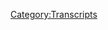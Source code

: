 {{Transcript
    | title         = [[499: Jordan Takes The Wheel 5]]
    | caption       = [https://knowledgefight.libsyn.com/499-jordan-takes-the-wheel-5 Listen to this episode on Libsyn]
    | episodeNumber = [[499: Jordan Takes The Wheel 5|499]]
    | length        = 01:21:46
}}

{{MessageBox
    | header     = Warning: Bot Generated Content
    | text       = This transcript was automatically generated by transcription software and likely contains many mistakes and misattributions. Please check the audio for definitive quotes, attribution, and context.
    | image      = N3yvass4myg91.webp
    | imagewidth = 50px
    | id         = warning
}}

{{TranscriptBlock
    | name      = Unknown Speaker
    | timestamp = 00:00:00.000
    | text      = N-N-N-N-N-N-N-Knowledge Fight
}}

{{TranscriptBlock
    | name      = Unknown Speaker
    | timestamp = 00:00:13.000
    | text      = Dan and Jordan, I am sweating.
}}

{{TranscriptBlock
    | name      = Unknown Speaker
    | timestamp = 00:00:18.000
    | text      = knowledgefight.com
}}

{{TranscriptBlock
    | name      = Unknown Speaker
    | timestamp = 00:00:20.000
    | text      = It's time to pray.
}}

{{TranscriptBlock
    | name      = Unknown Speaker
    | timestamp = 00:00:21.000
    | text      = I have great respect for Knowledge Fight.
}}

{{TranscriptBlock
    | name      = Unknown Speaker
    | timestamp = 00:00:24.000
    | text      = Knowledge Fight.
}}

{{TranscriptBlock
    | name      = Unknown Speaker
    | timestamp = 00:00:25.000
    | text      = I'm sick of them posing as if they're the good guys saying we are the bad guys.
}}

{{TranscriptBlock
    | name      = Unknown Speaker
    | timestamp = 00:00:29.000
    | text      = Knowledge Fight.
}}

{{TranscriptBlock
    | name      = Unknown Speaker
    | timestamp = 00:00:30.000
    | text      = Dan and Jordan, Knowledge Fight.
}}

{{TranscriptBlock
    | name      = Unknown Speaker
    | timestamp = 00:00:32.000
    | text      = Riddle her, riddle her, riddle her.
}}

{{TranscriptBlock
    | name      = Unknown Speaker
    | timestamp = 00:00:35.000
    | text      = I need, I need money.
}}

{{TranscriptBlock
    | name      = Unknown Speaker
    | timestamp = 00:00:37.000
    | text      = Riddle her, riddle her, riddle her.
}}

{{TranscriptBlock
    | name      = Unknown Speaker
    | timestamp = 00:00:39.000
    | text      = Andy and Kansas.
}}

{{TranscriptBlock
    | name      = Unknown Speaker
    | timestamp = 00:00:41.000
    | text      = Andy and Can-dee-er.
}}

{{TranscriptBlock
    | name      = Unknown Speaker
    | timestamp = 00:00:42.000
    | text      = Stop it.
}}

{{TranscriptBlock
    | name      = Unknown Speaker
    | timestamp = 00:00:43.000
    | text      = Andy and Can.
}}

{{TranscriptBlock
    | name      = Unknown Speaker
    | timestamp = 00:00:44.000
    | text      = Andy and Kansas.
}}

{{TranscriptBlock
    | name      = Unknown Speaker
    | timestamp = 00:00:45.000
    | text      = Andy and Can.
}}

{{TranscriptBlock
    | name      = Unknown Speaker
    | timestamp = 00:00:46.000
    | text      = It's time to pray.
}}

{{TranscriptBlock
    | name      = Unknown Speaker
    | timestamp = 00:00:47.000
    | text      = Andy and Kansas, you're on the air.
}}

{{TranscriptBlock
    | name      = Unknown Speaker
    | timestamp = 00:00:48.000
    | text      = Thanks for holding.
}}

{{TranscriptBlock
    | name      = Unknown Speaker
    | timestamp = 00:00:49.000
    | text      = Hello, Alex.
}}

{{TranscriptBlock
    | name      = Unknown Speaker
    | timestamp = 00:00:50.000
    | text      = I'm a first-time caller and I'm a huge fan.
}}

{{TranscriptBlock
    | name      = Unknown Speaker
    | timestamp = 00:00:52.000
    | text      = I love your room.
}}

{{TranscriptBlock
    | name      = Unknown Speaker
    | timestamp = 00:00:53.000
    | text      = Knowledge Fight.
}}

{{TranscriptBlock
    | name      = Unknown Speaker
    | timestamp = 00:00:55.000
    | text      = N-N-N-N-Knowledge Fight.com
}}

{{TranscriptBlock
    | name      = Unknown Speaker
    | timestamp = 00:00:57.000
    | text      = Hey everybody, welcome back to Fight Knowledge, I'm Jordan.
}}

{{TranscriptBlock
    | name      = Unknown Speaker
    | timestamp = 00:01:02.679
    | text      = I'm Dan.
}}

{{TranscriptBlock
    | name      = Unknown Speaker
    | timestamp = 00:01:03.679
    | text      = Hey, and this is a podcast where I like to get together with my friend and we drink familiar
}}

{{TranscriptBlock
    | name      = Unknown Speaker
    | timestamp = 00:01:09.599
    | text      = beverages and talk about anybody but Alex Jones.
}}

{{TranscriptBlock
    | name      = Unknown Speaker
    | timestamp = 00:01:12.719
    | text      = Yeah, yeah.
}}

{{TranscriptBlock
    | name      = Unknown Speaker
    | timestamp = 00:01:13.719
    | text      = Yeah, that wasn't too bad, right?
}}

{{TranscriptBlock
    | name      = Unknown Speaker
    | timestamp = 00:01:14.719
    | text      = No, that was pretty alright.
}}

{{TranscriptBlock
    | name      = Unknown Speaker
    | timestamp = 00:01:15.719
    | text      = That was pretty alright.
}}

{{TranscriptBlock
    | name      = Unknown Speaker
    | timestamp = 00:01:16.719
    | text      = That is the inverse of what our show is.
}}

{{TranscriptBlock
    | name      = Unknown Speaker
    | timestamp = 00:01:18.319
    | text      = I would hope so.
}}

{{TranscriptBlock
    | name      = Unknown Speaker
    | timestamp = 00:01:19.319
    | text      = We drink standard ass beverages.
}}

{{TranscriptBlock
    | name      = Unknown Speaker
    | timestamp = 00:01:21.680
    | text      = Water!
}}

{{TranscriptBlock
    | name      = Unknown Speaker
    | timestamp = 00:01:22.680
    | text      = Yeah.
}}

{{TranscriptBlock
    | name      = Unknown Speaker
    | timestamp = 00:01:23.680
    | text      = Nothing but water.
}}

{{TranscriptBlock
    | name      = Unknown Speaker
    | timestamp = 00:01:24.680
    | text      = Tap.
}}

{{TranscriptBlock
    | name      = Unknown Speaker
    | timestamp = 00:01:25.680
    | text      = Yeah.
}}

{{TranscriptBlock
    | name      = Unknown Speaker
    | timestamp = 00:01:26.680
    | text      = Yeah, cool.
}}

{{TranscriptBlock
    | name      = Unknown Speaker
    | timestamp = 00:01:27.680
    | text      = Yes.
}}

{{TranscriptBlock
    | name      = Unknown Speaker
    | timestamp = 00:01:28.680
    | text      = Tap water only.
}}

{{TranscriptBlock
    | name      = Unknown Speaker
    | timestamp = 00:01:29.680
    | text      = Absolutely.
}}

{{TranscriptBlock
    | name      = Unknown Speaker
    | timestamp = 00:01:30.680
    | text      = No novelty to it.
}}

{{TranscriptBlock
    | name      = Unknown Speaker
    | timestamp = 00:01:32.439
    | text      = Absolutely.
}}

{{TranscriptBlock
    | name      = Unknown Speaker
    | timestamp = 00:01:33.439
    | text      = And talk of Alex Jones is forbidden.
}}

{{TranscriptBlock
    | name      = Unknown Speaker
    | timestamp = 00:01:35.180
    | text      = Exactly, that's how we do it.
}}

{{TranscriptBlock
    | name      = Unknown Speaker
    | timestamp = 00:01:37.599
    | text      = Although it's not entirely.
}}

{{TranscriptBlock
    | name      = Unknown Speaker
    | timestamp = 00:01:38.599
    | text      = Ah, yeah.
}}

{{TranscriptBlock
    | name      = Unknown Speaker
    | timestamp = 00:01:39.599
    | text      = I'm sure he'll come up in some form or another.
}}

{{TranscriptBlock
    | name      = Unknown Speaker
    | timestamp = 00:01:41.760
    | text      = That sounds right.
}}

{{TranscriptBlock
    | name      = Unknown Speaker
    | timestamp = 00:01:42.760
    | text      = Yeah, so Jordan, congratulations, you've taken the wheel.
}}

{{TranscriptBlock
    | name      = Unknown Speaker
    | timestamp = 00:01:45.280
    | text      = Ah, yes.
}}

{{TranscriptBlock
    | name      = Unknown Speaker
    | timestamp = 00:01:46.280
    | text      = As we have branded these episodes.
}}

{{TranscriptBlock
    | name      = Unknown Speaker
    | timestamp = 00:01:48.000
    | text      = It is the first time.
}}

{{TranscriptBlock
    | name      = Unknown Speaker
    | timestamp = 00:01:49.000
    | text      = The Fight Knowledge.
}}

{{TranscriptBlock
    | name      = Unknown Speaker
    | timestamp = 00:01:50.000
    | text      = Yes.
}}

{{TranscriptBlock
    | name      = Unknown Speaker
    | timestamp = 00:01:51.000
    | text      = Yeah.
}}

{{TranscriptBlock
    | name      = Unknown Speaker
    | timestamp = 00:01:52.000
    | text      = And I think that there's a lot of people who are probably thinking like, hey, wasn't
}}

{{TranscriptBlock
    | name      = Unknown Speaker
    | timestamp = 00:01:54.560
    | text      = there just an election?
}}

{{TranscriptBlock
    | name      = Unknown Speaker
    | timestamp = 00:01:55.560
    | text      = What the hell's going on?
}}

{{TranscriptBlock
    | name      = Unknown Speaker
    | timestamp = 00:01:56.560
    | text      = Can they be talking entirely about that whole election deal?
}}

{{TranscriptBlock
    | name      = Unknown Speaker
    | timestamp = 00:01:59.319
    | text      = And to address that up front, I want to say that, you know, it's that whole zig-zag thing,
}}

{{TranscriptBlock
    | name      = Unknown Speaker
    | timestamp = 00:02:04.079
    | text      = you know, when you zig, when you think they're gonna zig, you get a zag.
}}

{{TranscriptBlock
    | name      = Unknown Speaker
    | timestamp = 00:02:06.480
    | text      = That's when we gotta zag.
}}

{{TranscriptBlock
    | name      = Unknown Speaker
    | timestamp = 00:02:07.480
    | text      = Yeah, that kind of thing.
}}

{{TranscriptBlock
    | name      = Unknown Speaker
    | timestamp = 00:02:08.479
    | text      = And when you think we're gonna zag?
}}

{{TranscriptBlock
    | name      = Unknown Speaker
    | timestamp = 00:02:09.680
    | text      = That's when you zog.
}}

{{TranscriptBlock
    | name      = Unknown Speaker
    | timestamp = 00:02:10.680
    | text      = Exactly.
}}

{{TranscriptBlock
    | name      = Unknown Speaker
    | timestamp = 00:02:11.680
    | text      = I think that everybody would expect talk about Alex and the election here on this Friday.
}}

{{TranscriptBlock
    | name      = Unknown Speaker
    | timestamp = 00:02:16.479
    | text      = Sure, of course.
}}

{{TranscriptBlock
    | name      = Unknown Speaker
    | timestamp = 00:02:17.479
    | text      = That's why you gotta go the entire other direction.
}}

{{TranscriptBlock
    | name      = Unknown Speaker
    | timestamp = 00:02:21.199
    | text      = The reality is that I realize that this is episode 499.
}}

{{TranscriptBlock
    | name      = Unknown Speaker
    | timestamp = 00:02:25.919
    | text      = So on Monday we will be putting out episode 500.
}}

{{TranscriptBlock
    | name      = Unknown Speaker
    | timestamp = 00:02:28.439
    | text      = 500?
}}

{{TranscriptBlock
    | name      = Unknown Speaker
    | timestamp = 00:02:29.439
    | text      = Yes.
}}

{{TranscriptBlock
    | name      = Unknown Speaker
    | timestamp = 00:02:30.439
    | text      = And I thought it was only...
}}

{{TranscriptBlock
    | name      = Unknown Speaker
    | timestamp = 00:02:31.439
    | text      = Canonically 500.
}}

{{TranscriptBlock
    | name      = Unknown Speaker
    | timestamp = 00:02:33.199
    | text      = I thought it was only appropriate spiritually that our podcast was born essentially out
}}

{{TranscriptBlock
    | name      = Unknown Speaker
    | timestamp = 00:02:39.159
    | text      = of the election night on InfoWars 2016.
}}

{{TranscriptBlock
    | name      = Unknown Speaker
    | timestamp = 00:02:42.879
    | text      = And it only kind of makes some sense that we would have episode 500 be this election.
}}

{{TranscriptBlock
    | name      = Unknown Speaker
    | timestamp = 00:02:48.360
    | text      = It would be the...
}}

{{TranscriptBlock
    | name      = Unknown Speaker
    | timestamp = 00:02:49.360
    | text      = It almost feels like we would be ruining some kind of a symbolic meaning if we did it today.
}}

{{TranscriptBlock
    | name      = Unknown Speaker
    | timestamp = 00:02:54.560
    | text      = No, it feels like we should both be...
}}

{{TranscriptBlock
    | name      = Unknown Speaker
    | timestamp = 00:02:57.159
    | text      = Like a bomb should land on us the moment after we put out the 500th episode.
}}

{{TranscriptBlock
    | name      = Unknown Speaker
    | timestamp = 00:03:01.439
    | text      = I'm trying to imagine what other people do who know what they're doing.
}}

{{TranscriptBlock
    | name      = Unknown Speaker
    | timestamp = 00:03:06.080
    | text      = Sure, sure, sure.
}}

{{TranscriptBlock
    | name      = Unknown Speaker
    | timestamp = 00:03:07.080
    | text      = And it seems like that's what they would do.
}}

{{TranscriptBlock
    | name      = Unknown Speaker
    | timestamp = 00:03:09.840
    | text      = And they figure out what they're doing well before 500 episodes.
}}

{{TranscriptBlock
    | name      = Unknown Speaker
    | timestamp = 00:03:12.599
    | text      = Yeah, probably.
}}

{{TranscriptBlock
    | name      = Unknown Speaker
    | timestamp = 00:03:13.599
    | text      = A lot of people are like, we just did 50 episodes guys, let's all congratulate ourselves.
}}

{{TranscriptBlock
    | name      = Unknown Speaker
    | timestamp = 00:03:17.680
    | text      = Let's retire.
}}

{{TranscriptBlock
    | name      = Unknown Speaker
    | timestamp = 00:03:18.680
    | text      = Yeah, exactly.
}}

{{TranscriptBlock
    | name      = Unknown Speaker
    | timestamp = 00:03:19.680
    | text      = Yeah.
}}

{{TranscriptBlock
    | name      = Unknown Speaker
    | timestamp = 00:03:20.680
    | text      = We did it.
}}

{{TranscriptBlock
    | name      = Unknown Speaker
    | timestamp = 00:03:21.680
    | text      = So yeah, that will be on Monday.
}}

{{TranscriptBlock
    | name      = Unknown Speaker
    | timestamp = 00:03:23.919
    | text      = Indeed.
}}

{{TranscriptBlock
    | name      = Unknown Speaker
    | timestamp = 00:03:24.919
    | text      = And I thought it would be fun also to have...
}}

{{TranscriptBlock
    | name      = Unknown Speaker
    | timestamp = 00:03:28.240
    | text      = It's going to be 500 episodes.
}}

{{TranscriptBlock
    | name      = Unknown Speaker
    | timestamp = 00:03:29.840
    | text      = Now we'll have the fifth one that you've taken over.
}}

{{TranscriptBlock
    | name      = Unknown Speaker
    | timestamp = 00:03:32.879
    | text      = And I feel like that's appropriate.
}}

{{TranscriptBlock
    | name      = Unknown Speaker
    | timestamp = 00:03:35.280
    | text      = One out of 100 is...
}}

{{TranscriptBlock
    | name      = Unknown Speaker
    | timestamp = 00:03:36.800
    | text      = A 100% accurate idea of our division of labor, I think, in general.
}}

{{TranscriptBlock
    | name      = Unknown Speaker
    | timestamp = 00:03:42.840
    | text      = Over the 500 episodes, I would say you have done 495% of the work.
}}

{{TranscriptBlock
    | name      = Unknown Speaker
    | timestamp = 00:03:47.919
    | text      = It's possible.
}}

{{TranscriptBlock
    | name      = Unknown Speaker
    | timestamp = 00:03:48.919
    | text      = Oh wait, I don't know how math works.
}}

{{TranscriptBlock
    | name      = Unknown Speaker
    | timestamp = 00:03:50.439
    | text      = Nah, me neither.
}}

{{TranscriptBlock
    | name      = Unknown Speaker
    | timestamp = 00:03:51.439
    | text      = So yeah, also another factor is that we're recording this at a time when, I mean, the
}}

{{TranscriptBlock
    | name      = Unknown Speaker
    | timestamp = 00:03:56.080
    | text      = election stuff is still...
}}

{{TranscriptBlock
    | name      = Unknown Speaker
    | timestamp = 00:03:57.080
    | text      = It's not over.
}}

{{TranscriptBlock
    | name      = Unknown Speaker
    | timestamp = 00:03:58.080
    | text      = No, it's still a little bit hazy, a little bit unclear.
}}

{{TranscriptBlock
    | name      = Unknown Speaker
    | timestamp = 00:04:02.159
    | text      = Under the air?
}}

{{TranscriptBlock
    | name      = Unknown Speaker
    | timestamp = 00:04:04.199
    | text      = Yeah, and I think other people probably have a lot of better information as a source than
}}

{{TranscriptBlock
    | name      = Unknown Speaker
    | timestamp = 00:04:09.000
    | text      = us.
}}

{{TranscriptBlock
    | name      = Unknown Speaker
    | timestamp = 00:04:10.000
    | text      = Sure, sure.
}}

{{TranscriptBlock
    | name      = Unknown Speaker
    | timestamp = 00:04:11.000
    | text      = And I don't want to add to any confusion or risk getting something wrong in the middle
}}

{{TranscriptBlock
    | name      = Unknown Speaker
    | timestamp = 00:04:13.759
    | text      = of this, some sort of middle ground, unclear kind of thing.
}}

{{TranscriptBlock
    | name      = Unknown Speaker
    | timestamp = 00:04:17.480
    | text      = Right.
}}

{{TranscriptBlock
    | name      = Unknown Speaker
    | timestamp = 00:04:18.480
    | text      = So I feel like we could just do a much better job for 500.
}}

{{TranscriptBlock
    | name      = Unknown Speaker
    | timestamp = 00:04:21.759
    | text      = I agree.
}}

{{TranscriptBlock
    | name      = Unknown Speaker
    | timestamp = 00:04:22.759
    | text      = I absolutely agree.
}}

{{TranscriptBlock
    | name      = Unknown Speaker
    | timestamp = 00:04:23.759
    | text      = So Jordan, with that said, take the wheel.
}}

{{TranscriptBlock
    | name      = Unknown Speaker
    | timestamp = 00:04:25.519
    | text      = Take the wheel, Dan!
}}

{{TranscriptBlock
    | name      = Unknown Speaker
    | timestamp = 00:04:26.519
    | text      = How are you?
}}

{{TranscriptBlock
    | name      = Unknown Speaker
    | timestamp = 00:04:27.519
    | text      = I'm doing alright.
}}

{{TranscriptBlock
    | name      = Unknown Speaker
    | timestamp = 00:04:28.519
    | text      = Wait, wait, do you have a bright spot?
}}

{{TranscriptBlock
    | name      = Unknown Speaker
    | timestamp = 00:04:29.519
    | text      = Wait, do you have a dark spot?
}}

{{TranscriptBlock
    | name      = Unknown Speaker
    | timestamp = 00:04:31.240
    | text      = Hey, how about...
}}

{{TranscriptBlock
    | name      = Unknown Speaker
    | timestamp = 00:04:32.240
    | text      = Ooh, that's dangerous.
}}

{{TranscriptBlock
    | name      = Unknown Speaker
    | timestamp = 00:04:33.240
    | text      = Yeah, let's not do that.
}}

{{TranscriptBlock
    | name      = Unknown Speaker
    | timestamp = 00:04:34.240
    | text      = That's a dangerous thing.
}}

{{TranscriptBlock
    | name      = Unknown Speaker
    | timestamp = 00:04:35.240
    | text      = No, no, no, I refuse to do that.
}}

{{TranscriptBlock
    | name      = Unknown Speaker
    | timestamp = 00:04:36.240
    | text      = I do have a bright spot.
}}

{{TranscriptBlock
    | name      = Unknown Speaker
    | timestamp = 00:04:37.240
    | text      = I have a very simple and obvious bright spot.
}}

{{TranscriptBlock
    | name      = Unknown Speaker
    | timestamp = 00:04:39.279
    | text      = I'm sure not everybody has seen it or listened to it yet, but we put out a bonus episode
}}

{{TranscriptBlock
    | name      = Unknown Speaker
    | timestamp = 00:04:44.860
    | text      = where you did incredibly thoughtful and incredibly nice things for me.
}}

{{TranscriptBlock
    | name      = Unknown Speaker
    | timestamp = 00:04:49.839
    | text      = And it was a genuine and beautiful thing, and it really changed my day and, you know,
}}

{{TranscriptBlock
    | name      = Unknown Speaker
    | timestamp = 00:04:58.639
    | text      = the future.
}}

{{TranscriptBlock
    | name      = Unknown Speaker
    | timestamp = 00:04:59.639
    | text      = I hope so.
}}

{{TranscriptBlock
    | name      = Unknown Speaker
    | timestamp = 00:05:00.639
    | text      = Well, it's my job to negate that and also say, you're welcome.
}}

{{TranscriptBlock
    | name      = Unknown Speaker
    | timestamp = 00:05:03.839
    | text      = Yeah, thank you very much.
}}

{{TranscriptBlock
    | name      = Unknown Speaker
    | timestamp = 00:05:06.040
    | text      = And how about you?
}}

{{TranscriptBlock
    | name      = Unknown Speaker
    | timestamp = 00:05:07.399
    | text      = My bright spot is a little less sentimental probably, but things are going well with the
}}

{{TranscriptBlock
    | name      = Unknown Speaker
    | timestamp = 00:05:11.120
    | text      = worms.
}}

{{TranscriptBlock
    | name      = Unknown Speaker
    | timestamp = 00:05:12.319
    | text      = Things are going well with the worms.
}}

{{TranscriptBlock
    | name      = Unknown Speaker
    | timestamp = 00:05:13.319
    | text      = The worm farm is going much better than I thought it would be.
}}

{{TranscriptBlock
    | name      = Unknown Speaker
    | timestamp = 00:05:16.199
    | text      = And I actually got a little mini chopper to chop up food remains, make it smaller just
}}

{{TranscriptBlock
    | name      = Unknown Speaker
    | timestamp = 00:05:22.839
    | text      = for the worms.
}}

{{TranscriptBlock
    | name      = Unknown Speaker
    | timestamp = 00:05:23.839
    | text      = I thought to chop up the worms to double the amount of worms, right?
}}

{{TranscriptBlock
    | name      = Unknown Speaker
    | timestamp = 00:05:27.839
    | text      = That's how they were.
}}

{{TranscriptBlock
    | name      = Unknown Speaker
    | timestamp = 00:05:28.839
    | text      = You cut them in half and then you've got two worms.
}}

{{TranscriptBlock
    | name      = Unknown Speaker
    | timestamp = 00:05:30.480
    | text      = I think that's in...
}}

{{TranscriptBlock
    | name      = Unknown Speaker
    | timestamp = 00:05:31.720
    | text      = I don't think that you can reliably do that.
}}

{{TranscriptBlock
    | name      = Unknown Speaker
    | timestamp = 00:05:34.439
    | text      = No, never ending.
}}

{{TranscriptBlock
    | name      = Unknown Speaker
    | timestamp = 00:05:36.480
    | text      = I just think you chop up the food a little small and then they reproduce.
}}

{{TranscriptBlock
    | name      = Unknown Speaker
    | timestamp = 00:05:40.240
    | text      = They'll breed and then you'll have a large worm colony and then I'll take over the world.
}}

{{TranscriptBlock
    | name      = Unknown Speaker
    | timestamp = 00:05:45.480
    | text      = Me and my worms.
}}

{{TranscriptBlock
    | name      = Unknown Speaker
    | timestamp = 00:05:46.480
    | text      = King of the worms?
}}

{{TranscriptBlock
    | name      = Unknown Speaker
    | timestamp = 00:05:47.480
    | text      = Yep.
}}

{{TranscriptBlock
    | name      = Unknown Speaker
    | timestamp = 00:05:48.480
    | text      = I like it.
}}

{{TranscriptBlock
    | name      = Unknown Speaker
    | timestamp = 00:05:49.480
    | text      = So that's kind of what is getting me through right now a little bit.
}}

{{TranscriptBlock
    | name      = Unknown Speaker
    | timestamp = 00:05:52.920
    | text      = These nice worms.
}}

{{TranscriptBlock
    | name      = Unknown Speaker
    | timestamp = 00:05:53.920
    | text      = It's exciting.
}}

{{TranscriptBlock
    | name      = Unknown Speaker
    | timestamp = 00:05:54.920
    | text      = It's exciting.
}}

{{TranscriptBlock
    | name      = Unknown Speaker
    | timestamp = 00:05:55.920
    | text      = I'm not shitting on that.
}}

{{TranscriptBlock
    | name      = Unknown Speaker
    | timestamp = 00:05:59.000
    | text      = I'm just saying that's an unusual thing to be like, that's what's really getting me through.
}}

{{TranscriptBlock
    | name      = Unknown Speaker
    | timestamp = 00:06:03.560
    | text      = Well, I mean, 2020 is a pretty weird year.
}}

{{TranscriptBlock
    | name      = Unknown Speaker
    | timestamp = 00:06:06.279
    | text      = It is a pretty weird year.
}}

{{TranscriptBlock
    | name      = Unknown Speaker
    | timestamp = 00:06:07.279
    | text      = We're all learning a lot about some strange hobbies or interests and I think that's okay.
}}

{{TranscriptBlock
    | name      = Unknown Speaker
    | timestamp = 00:06:13.839
    | text      = That's definitely true.
}}

{{TranscriptBlock
    | name      = Unknown Speaker
    | timestamp = 00:06:14.839
    | text      = Yeah.
}}

{{TranscriptBlock
    | name      = Unknown Speaker
    | timestamp = 00:06:15.839
    | text      = I think anytime you have a lot of people who are forced into closer quarters, some things
}}

{{TranscriptBlock
    | name      = Unknown Speaker
    | timestamp = 00:06:20.040
    | text      = will go viral in terms of hobbies.
}}

{{TranscriptBlock
    | name      = Unknown Speaker
    | timestamp = 00:06:22.079
    | text      = Sure.
}}

{{TranscriptBlock
    | name      = Unknown Speaker
    | timestamp = 00:06:23.079
    | text      = Everyone got into sourdough.
}}

{{TranscriptBlock
    | name      = Unknown Speaker
    | timestamp = 00:06:24.079
    | text      = Baking.
}}

{{TranscriptBlock
    | name      = Unknown Speaker
    | timestamp = 00:06:25.079
    | text      = Yeah, totally.
}}

{{TranscriptBlock
    | name      = Unknown Speaker
    | timestamp = 00:06:26.079
    | text      = Huge, huge.
}}

{{TranscriptBlock
    | name      = Unknown Speaker
    | timestamp = 00:06:27.079
    | text      = And then sometimes there are things that are a little bit less universal.
}}

{{TranscriptBlock
    | name      = Unknown Speaker
    | timestamp = 00:06:30.560
    | text      = I think worms are pretty cool.
}}

{{TranscriptBlock
    | name      = Unknown Speaker
    | timestamp = 00:06:32.360
    | text      = They are pretty cool.
}}

{{TranscriptBlock
    | name      = Unknown Speaker
    | timestamp = 00:06:33.360
    | text      = So anyway.
}}

{{TranscriptBlock
    | name      = Unknown Speaker
    | timestamp = 00:06:34.360
    | text      = Put them in bread.
}}

{{TranscriptBlock
    | name      = Unknown Speaker
    | timestamp = 00:06:35.360
    | text      = Yeah.
}}

{{TranscriptBlock
    | name      = Unknown Speaker
    | timestamp = 00:06:36.360
    | text      = That sounds right.
}}

{{TranscriptBlock
    | name      = Unknown Speaker
    | timestamp = 00:06:37.360
    | text      = Yup.
}}

{{TranscriptBlock
    | name      = Unknown Speaker
    | timestamp = 00:06:38.360
    | text      = Warm bread.
}}

{{TranscriptBlock
    | name      = Unknown Speaker
    | timestamp = 00:06:39.360
    | text      = Well, Deanne, today the episode that I have prepared for you is personal.
}}

{{TranscriptBlock
    | name      = Unknown Speaker
    | timestamp = 00:06:44.800
    | text      = It is two days before the election.
}}

{{TranscriptBlock
    | name      = Unknown Speaker
    | timestamp = 00:06:48.680
    | text      = My uncle decided to text me a clip from the interwebs, all about how it was titled the
}}

{{TranscriptBlock
    | name      = Unknown Speaker
    | timestamp = 00:06:57.120
    | text      = real reason they want you to hate Donald Trump.
}}

{{TranscriptBlock
    | name      = Unknown Speaker
    | timestamp = 00:07:00.560
    | text      = Now look, they send that shit to each other.
}}

{{TranscriptBlock
    | name      = Unknown Speaker
    | timestamp = 00:07:04.720
    | text      = I've always known that.
}}

{{TranscriptBlock
    | name      = Unknown Speaker
    | timestamp = 00:07:05.720
    | text      = Yeah, yeah, yeah.
}}

{{TranscriptBlock
    | name      = Unknown Speaker
    | timestamp = 00:07:06.720
    | text      = That goes around in the email chains.
}}

{{TranscriptBlock
    | name      = Unknown Speaker
    | timestamp = 00:07:08.079
    | text      = Totally.
}}

{{TranscriptBlock
    | name      = Unknown Speaker
    | timestamp = 00:07:09.079
    | text      = My family believes in all that bullshit.
}}

{{TranscriptBlock
    | name      = Unknown Speaker
    | timestamp = 00:07:10.680
    | text      = Whatever.
}}

{{TranscriptBlock
    | name      = Unknown Speaker
    | timestamp = 00:07:11.680
    | text      = Go for it.
}}

{{TranscriptBlock
    | name      = Unknown Speaker
    | timestamp = 00:07:12.680
    | text      = Don't send it to me.
}}

{{TranscriptBlock
    | name      = Unknown Speaker
    | timestamp = 00:07:13.680
    | text      = It seems like a mistake.
}}

{{TranscriptBlock
    | name      = Unknown Speaker
    | timestamp = 00:07:15.319
    | text      = I wanted to reach through my phone and slap him.
}}

{{TranscriptBlock
    | name      = Unknown Speaker
    | timestamp = 00:07:18.379
    | text      = And while I was thinking about reaching through my phone and slapping him, I realized that
}}

{{TranscriptBlock
    | name      = Unknown Speaker
    | timestamp = 00:07:22.639
    | text      = we do a show and that's maybe the best way to reach through your phone and slap someone,
}}

{{TranscriptBlock
    | name      = Unknown Speaker
    | timestamp = 00:07:27.639
    | text      = right?
}}

{{TranscriptBlock
    | name      = Unknown Speaker
    | timestamp = 00:07:28.639
    | text      = I think, yeah.
}}

{{TranscriptBlock
    | name      = Unknown Speaker
    | timestamp = 00:07:29.639
    | text      = In many ways it's the equivalent.
}}

{{TranscriptBlock
    | name      = Unknown Speaker
    | timestamp = 00:07:30.639
    | text      = Yeah.
}}

{{TranscriptBlock
    | name      = Unknown Speaker
    | timestamp = 00:07:31.639
    | text      = I think so.
}}

{{TranscriptBlock
    | name      = Unknown Speaker
    | timestamp = 00:07:32.639
    | text      = This is a digital slap.
}}

{{TranscriptBlock
    | name      = Unknown Speaker
    | timestamp = 00:07:33.639
    | text      = He sends me a text of like a six minute video and I do an hour and a half explaining why
}}

{{TranscriptBlock
    | name      = Unknown Speaker
    | timestamp = 00:07:38.240
    | text      = he's wrong about everything.
}}

{{TranscriptBlock
    | name      = Unknown Speaker
    | timestamp = 00:07:40.120
    | text      = Sure.
}}

{{TranscriptBlock
    | name      = Unknown Speaker
    | timestamp = 00:07:41.120
    | text      = I like it.
}}

{{TranscriptBlock
    | name      = Unknown Speaker
    | timestamp = 00:07:42.120
    | text      = Slightly passive aggressive, possibly.
}}

{{TranscriptBlock
    | name      = Unknown Speaker
    | timestamp = 00:07:43.120
    | text      = Oh no, aggressive aggressive.
}}

{{TranscriptBlock
    | name      = Unknown Speaker
    | timestamp = 00:07:44.720
    | text      = Okay.
}}

{{TranscriptBlock
    | name      = Unknown Speaker
    | timestamp = 00:07:45.720
    | text      = Very aggressive.
}}

{{TranscriptBlock
    | name      = Unknown Speaker
    | timestamp = 00:07:46.720
    | text      = All right.
}}

{{TranscriptBlock
    | name      = Unknown Speaker
    | timestamp = 00:07:47.720
    | text      = All right.
}}

{{TranscriptBlock
    | name      = Unknown Speaker
    | timestamp = 00:07:48.720
    | text      = And that's, so that's what we are going to talk about.
}}

{{TranscriptBlock
    | name      = Unknown Speaker
    | timestamp = 00:07:50.160
    | text      = And then we're, the same person also did a video just yesterday.
}}

{{TranscriptBlock
    | name      = Unknown Speaker
    | timestamp = 00:07:53.600
    | text      = Okay.
}}

{{TranscriptBlock
    | name      = Unknown Speaker
    | timestamp = 00:07:54.600
    | text      = A long little video about how the hard right feels right now.
}}

{{TranscriptBlock
    | name      = Unknown Speaker
    | timestamp = 00:07:59.680
    | text      = So we're going to add a little bit of that into it as well.
}}

{{TranscriptBlock
    | name      = Unknown Speaker
    | timestamp = 00:08:01.800
    | text      = I would say that even after the election, you know, like his argument about why people
}}

{{TranscriptBlock
    | name      = Unknown Speaker
    | timestamp = 00:08:06.439
    | text      = want you to hate Trump should still stand up.
}}

{{TranscriptBlock
    | name      = Unknown Speaker
    | timestamp = 00:08:09.120
    | text      = Oh, it, it, well, it would if it were real.
}}

{{TranscriptBlock
    | name      = Unknown Speaker
    | timestamp = 00:08:12.560
    | text      = Well, I mean, I think we'll get to the bottom of that being not the case.
}}

{{TranscriptBlock
    | name      = Unknown Speaker
    | timestamp = 00:08:16.639
    | text      = That's true.
}}

{{TranscriptBlock
    | name      = Unknown Speaker
    | timestamp = 00:08:17.639
    | text      = Before we get to that, is there something else you need to do?
}}

{{TranscriptBlock
    | name      = Unknown Speaker
    | timestamp = 00:08:19.879
    | text      = I was going to say thank you to some of our, uh, Patreons.
}}

{{TranscriptBlock
    | name      = Unknown Speaker
    | timestamp = 00:08:23.639
    | text      = I was about to get to that.
}}

{{TranscriptBlock
    | name      = Unknown Speaker
    | timestamp = 00:08:25.160
    | text      = I was worried.
}}

{{TranscriptBlock
    | name      = Unknown Speaker
    | timestamp = 00:08:26.160
    | text      = I was going to do the whole, but first we have to do, I was very excited cause I was
}}

{{TranscriptBlock
    | name      = Unknown Speaker
    | timestamp = 00:08:30.000
    | text      = thinking about it while you were talking and I was like, he's going to be blown away that
}}

{{TranscriptBlock
    | name      = Unknown Speaker
    | timestamp = 00:08:34.080
    | text      = I remembered to do this.
}}

{{TranscriptBlock
    | name      = Unknown Speaker
    | timestamp = 00:08:35.399
    | text      = Well, I still am, even though I, even though I stepped on it.
}}

{{TranscriptBlock
    | name      = Unknown Speaker
    | timestamp = 00:08:38.440
    | text      = Yeah.
}}

{{TranscriptBlock
    | name      = Unknown Speaker
    | timestamp = 00:08:39.440
    | text      = Well that's fair.
}}

{{TranscriptBlock
    | name      = Unknown Speaker
    | timestamp = 00:08:40.440
    | text      = All right.
}}

{{TranscriptBlock
    | name      = Unknown Speaker
    | timestamp = 00:08:41.440
    | text      = Go for it.
}}

{{TranscriptBlock
    | name      = Unknown Speaker
    | timestamp = 00:08:42.440
    | text      = Anyways.
}}

{{TranscriptBlock
    | name      = Unknown Speaker
    | timestamp = 00:08:43.440
    | text      = Uh, first, uh, Effie Ophelders, you are now a policy wonk.
}}

{{TranscriptBlock
    | name      = Unknown Speaker
    | timestamp = 00:08:45.940
    | text      = I'm a policy wonk.
}}

{{TranscriptBlock
    | name      = Unknown Speaker
    | timestamp = 00:08:46.940
    | text      = Thank you Effie.
}}

{{TranscriptBlock
    | name      = Unknown Speaker
    | timestamp = 00:08:47.940
    | text      = Thank you Effie.
}}

{{TranscriptBlock
    | name      = Unknown Speaker
    | timestamp = 00:08:48.940
    | text      = Second, uh, we got Mike O, you are now a policy wonk.
}}

{{TranscriptBlock
    | name      = Unknown Speaker
    | timestamp = 00:08:52.860
    | text      = I'm a policy wonk.
}}

{{TranscriptBlock
    | name      = Unknown Speaker
    | timestamp = 00:08:53.860
    | text      = Or is that Mike D?
}}

{{TranscriptBlock
    | name      = Unknown Speaker
    | timestamp = 00:08:54.860
    | text      = That's a no.
}}

{{TranscriptBlock
    | name      = Unknown Speaker
    | timestamp = 00:08:55.860
    | text      = Your handwriting is ambiguous.
}}

{{TranscriptBlock
    | name      = Unknown Speaker
    | timestamp = 00:08:56.860
    | text      = It leaves something to be desired.
}}

{{TranscriptBlock
    | name      = Unknown Speaker
    | timestamp = 00:08:58.639
    | text      = Yeah, my handwriting has never been, uh, no one has ever accused me of getting an A in
}}

{{TranscriptBlock
    | name      = Unknown Speaker
    | timestamp = 00:09:03.440
    | text      = calligraphy.
}}

{{TranscriptBlock
    | name      = Unknown Speaker
    | timestamp = 00:09:04.440
    | text      = No, that's true.
}}

{{TranscriptBlock
    | name      = Unknown Speaker
    | timestamp = 00:09:05.440
    | text      = That's true.
}}

{{TranscriptBlock
    | name      = Unknown Speaker
    | timestamp = 00:09:06.440
    | text      = Um, well some people did, but they were conspiracy theorists.
}}

{{TranscriptBlock
    | name      = Unknown Speaker
    | timestamp = 00:09:08.799
    | text      = Uh, next, uh, Adam B, you are now a policy wonk.
}}

{{TranscriptBlock
    | name      = Unknown Speaker
    | timestamp = 00:09:12.399
    | text      = I'm a policy wonk.
}}

{{TranscriptBlock
    | name      = Unknown Speaker
    | timestamp = 00:09:13.399
    | text      = That's actually Adam eight.
}}

{{TranscriptBlock
    | name      = Unknown Speaker
    | timestamp = 00:09:14.399
    | text      = God damn it.
}}

{{TranscriptBlock
    | name      = Unknown Speaker
    | timestamp = 00:09:15.399
    | text      = My handwriting is terrible.
}}

{{TranscriptBlock
    | name      = Unknown Speaker
    | timestamp = 00:09:16.399
    | text      = Adam eight?
}}

{{TranscriptBlock
    | name      = Unknown Speaker
    | timestamp = 00:09:17.399
    | text      = No, it's Adam B. Thank you so much.
}}

{{TranscriptBlock
    | name      = Unknown Speaker
    | timestamp = 00:09:18.399
    | text      = Thank you very much Adam.
}}

{{TranscriptBlock
    | name      = Unknown Speaker
    | timestamp = 00:09:20.039
    | text      = Uh, next we have Elizabeth W, you are now a policy wonk.
}}

{{TranscriptBlock
    | name      = Unknown Speaker
    | timestamp = 00:09:23.679
    | text      = I'm a policy wonk.
}}

{{TranscriptBlock
    | name      = Unknown Speaker
    | timestamp = 00:09:24.879
    | text      = Former presidential candidate, Elizabeth Warren.
}}

{{TranscriptBlock
    | name      = Unknown Speaker
    | timestamp = 00:09:26.559
    | text      = Elizabeth Warren.
}}

{{TranscriptBlock
    | name      = Unknown Speaker
    | timestamp = 00:09:27.559
    | text      = I would hope that you would donate more than a dollar.
}}

{{TranscriptBlock
    | name      = Unknown Speaker
    | timestamp = 00:09:30.600
    | text      = Uh, next we have Jason C, you are now a policy wonk.
}}

{{TranscriptBlock
    | name      = Unknown Speaker
    | timestamp = 00:09:34.480
    | text      = I'm a policy wonk.
}}

{{TranscriptBlock
    | name      = Unknown Speaker
    | timestamp = 00:09:35.480
    | text      = Thank you Jason.
}}

{{TranscriptBlock
    | name      = Unknown Speaker
    | timestamp = 00:09:36.480
    | text      = Thank you Jason.
}}

{{TranscriptBlock
    | name      = Unknown Speaker
    | timestamp = 00:09:37.480
    | text      = Uh, next we have Lieutenant Wiggles, you are now a policy wonk.
}}

{{TranscriptBlock
    | name      = Unknown Speaker
    | timestamp = 00:09:41.000
    | text      = I'm a policy wonk.
}}

{{TranscriptBlock
    | name      = Unknown Speaker
    | timestamp = 00:09:42.740
    | text      = And finally we have Thomas K, you are now a policy wonk.
}}

{{TranscriptBlock
    | name      = Unknown Speaker
    | timestamp = 00:09:46.820
    | text      = I'm a policy wonk.
}}

{{TranscriptBlock
    | name      = Unknown Speaker
    | timestamp = 00:09:47.820
    | text      = Thank you very much Thomas.
}}

{{TranscriptBlock
    | name      = Unknown Speaker
    | timestamp = 00:09:48.820
    | text      = Thank you Lieutenant Wiggles, I slept on saying thank you after the sound bite.
}}

{{TranscriptBlock
    | name      = Unknown Speaker
    | timestamp = 00:09:53.639
    | text      = Absolutely.
}}

{{TranscriptBlock
    | name      = Unknown Speaker
    | timestamp = 00:09:54.639
    | text      = If you do, uh, feel very very excited and very generous and you would like to donate
}}

{{TranscriptBlock
    | name      = Unknown Speaker
    | timestamp = 00:09:59.559
    | text      = to our show, please go ahead and go to our Patreon page, we'd be very happy if you did
}}

{{TranscriptBlock
    | name      = Unknown Speaker
    | timestamp = 00:10:03.360
    | text      = that.
}}

{{TranscriptBlock
    | name      = Unknown Speaker
    | timestamp = 00:10:04.360
    | text      = Or what you could do is you could, uh, take that generosity that you feel, right?
}}

{{TranscriptBlock
    | name      = Unknown Speaker
    | timestamp = 00:10:10.360
    | text      = And you can put it in a little box in your living room with a little bit of pumice and
}}

{{TranscriptBlock
    | name      = Unknown Speaker
    | timestamp = 00:10:15.000
    | text      = some coconut coir and chop up little foods to feed that generosity, then chop that generosity
}}

{{TranscriptBlock
    | name      = Unknown Speaker
    | timestamp = 00:10:21.080
    | text      = in half and now it's two generosities.
}}

{{TranscriptBlock
    | name      = Unknown Speaker
    | timestamp = 00:10:23.840
    | text      = Chop those in half, four generosities, and give those generosity worms to a charity in
}}

{{TranscriptBlock
    | name      = Unknown Speaker
    | timestamp = 00:10:29.279
    | text      = your area.
}}

{{TranscriptBlock
    | name      = Unknown Speaker
    | timestamp = 00:10:30.279
    | text      = No fucking show off.
}}

{{TranscriptBlock
    | name      = Unknown Speaker
    | timestamp = 00:10:31.279
    | text      = I was going to interrupt you and ruin it like 30 times and then I was like, you know what?
}}

{{TranscriptBlock
    | name      = Unknown Speaker
    | timestamp = 00:10:35.639
    | text      = Let's see how this plays out.
}}

{{TranscriptBlock
    | name      = Unknown Speaker
    | timestamp = 00:10:37.200
    | text      = Wrong move.
}}

{{TranscriptBlock
    | name      = Unknown Speaker
    | timestamp = 00:10:38.200
    | text      = Yeah.
}}

{{TranscriptBlock
    | name      = Unknown Speaker
    | timestamp = 00:10:39.200
    | text      = Wrong move.
}}

{{TranscriptBlock
    | name      = Unknown Speaker
    | timestamp = 00:10:40.200
    | text      = I'm too good.
}}

{{TranscriptBlock
    | name      = Unknown Speaker
    | timestamp = 00:10:41.200
    | text      = You clearly showed off.
}}

{{TranscriptBlock
    | name      = Unknown Speaker
    | timestamp = 00:10:42.200
    | text      = I am a failure?
}}

{{TranscriptBlock
    | name      = Unknown Speaker
    | timestamp = 00:10:43.200
    | text      = End the episode now, there's no reason.
}}

{{TranscriptBlock
    | name      = Unknown Speaker
    | timestamp = 00:10:45.679
    | text      = Let's go back to 500 episodes of You.
}}

{{TranscriptBlock
    | name      = Unknown Speaker
    | timestamp = 00:10:47.759
    | text      = Episode 500, I'm going to be replacing you, Jordan, with, uh, I don't know, I was trying
}}

{{TranscriptBlock
    | name      = Unknown Speaker
    | timestamp = 00:10:55.360
    | text      = to think of someone insulting and all I could come up with, I don't know why, but the person
}}

{{TranscriptBlock
    | name      = Unknown Speaker
    | timestamp = 00:10:59.000
    | text      = I came up with was Johnny Fairplay from Survivor and I think it was because I saw his face
}}

{{TranscriptBlock
    | name      = Unknown Speaker
    | timestamp = 00:11:04.019
    | text      = on Cameo and I was scrolling through.
}}

{{TranscriptBlock
    | name      = Unknown Speaker
    | timestamp = 00:11:06.120
    | text      = Sure, sure.
}}

{{TranscriptBlock
    | name      = Unknown Speaker
    | timestamp = 00:11:07.120
    | text      = Yeah.
}}

{{TranscriptBlock
    | name      = Unknown Speaker
    | timestamp = 00:11:08.120
    | text      = I will not be replacing you with Johnny Fairplay, um, but yeah, uh, give a generosity to a bail
}}

{{TranscriptBlock
    | name      = Unknown Speaker
    | timestamp = 00:11:13.399
    | text      = fund or a charity in your area that's helping people in need, that would be great.
}}

{{TranscriptBlock
    | name      = Unknown Speaker
    | timestamp = 00:11:16.220
    | text      = That would be fantastic.
}}

{{TranscriptBlock
    | name      = Unknown Speaker
    | timestamp = 00:11:17.220
    | text      = Now, Dan.
}}

{{TranscriptBlock
    | name      = Unknown Speaker
    | timestamp = 00:11:18.220
    | text      = Yes, sir.
}}

{{TranscriptBlock
    | name      = Unknown Speaker
    | timestamp = 00:11:19.220
    | text      = Uh, we are going to talk about, uh, one fellow named Michael J. Matt.
}}

{{TranscriptBlock
    | name      = Unknown Speaker
    | timestamp = 00:11:23.600
    | text      = Have you ever heard of him?
}}

{{TranscriptBlock
    | name      = Unknown Speaker
    | timestamp = 00:11:24.600
    | text      = Um, the name doesn't ring a bell.
}}

{{TranscriptBlock
    | name      = Unknown Speaker
    | timestamp = 00:11:27.720
    | text      = M-A-T-T-E?
}}

{{TranscriptBlock
    | name      = Unknown Speaker
    | timestamp = 00:11:28.720
    | text      = No, just M-A-T-T.
}}

{{TranscriptBlock
    | name      = Unknown Speaker
    | timestamp = 00:11:29.720
    | text      = Ew.
}}

{{TranscriptBlock
    | name      = Unknown Speaker
    | timestamp = 00:11:30.720
    | text      = Yeah.
}}

{{TranscriptBlock
    | name      = Unknown Speaker
    | timestamp = 00:11:31.720
    | text      = I don't know about people whose last names are a first name.
}}

{{TranscriptBlock
    | name      = Unknown Speaker
    | timestamp = 00:11:33.480
    | text      = Uh, Firsty Firsties?
}}

{{TranscriptBlock
    | name      = Unknown Speaker
    | timestamp = 00:11:34.480
    | text      = Yeah, I don't know about that.
}}

{{TranscriptBlock
    | name      = Unknown Speaker
    | timestamp = 00:11:36.480
    | text      = Except for any of our listeners who, that's the case, you didn't choose that, it's not
}}

{{TranscriptBlock
    | name      = Unknown Speaker
    | timestamp = 00:11:39.679
    | text      = your fault.
}}

{{TranscriptBlock
    | name      = Unknown Speaker
    | timestamp = 00:11:40.679
    | text      = Michael Matt is tough.
}}

{{TranscriptBlock
    | name      = Unknown Speaker
    | timestamp = 00:11:41.679
    | text      = That would be hard.
}}

{{TranscriptBlock
    | name      = Unknown Speaker
    | timestamp = 00:11:42.679
    | text      = But I mean, I guess he probably had to live with it his whole life.
}}

{{TranscriptBlock
    | name      = Unknown Speaker
    | timestamp = 00:11:45.360
    | text      = His whole life?
}}

{{TranscriptBlock
    | name      = Unknown Speaker
    | timestamp = 00:11:46.360
    | text      = A lot of kids would probably be cruel.
}}

{{TranscriptBlock
    | name      = Unknown Speaker
    | timestamp = 00:11:49.360
    | text      = I will tell you this, I very much doubt that he interacted with too many, uh, kids outside
}}

{{TranscriptBlock
    | name      = Unknown Speaker
    | timestamp = 00:11:55.120
    | text      = of his sphere, if you will.
}}

{{TranscriptBlock
    | name      = Unknown Speaker
    | timestamp = 00:11:57.480
    | text      = Uh, that would be a surprise to me.
}}

{{TranscriptBlock
    | name      = Unknown Speaker
    | timestamp = 00:12:00.000
    | text      = Anyways, Michael J. Matz is the editor-in-chief of the, uh, I believe it's called The Remnant.
}}

{{TranscriptBlock
    | name      = Unknown Speaker
    | timestamp = 00:12:06.240
    | text      = Oh, okay.
}}

{{TranscriptBlock
    | name      = Unknown Speaker
    | timestamp = 00:12:07.240
    | text      = So now we're getting into some, like, Christian identity stuff.
}}

{{TranscriptBlock
    | name      = Unknown Speaker
    | timestamp = 00:12:10.879
    | text      = Oh yeah.
}}

{{TranscriptBlock
    | name      = Unknown Speaker
    | timestamp = 00:12:11.879
    | text      = Yeah.
}}

{{TranscriptBlock
    | name      = Unknown Speaker
    | timestamp = 00:12:12.879
    | text      = It's a far-right Catholic newspaper.
}}

{{TranscriptBlock
    | name      = Unknown Speaker
    | timestamp = 00:12:14.600
    | text      = Uh, and he, the video that my uncle sent me was about the Davos Foundation.
}}

{{TranscriptBlock
    | name      = Unknown Speaker
    | timestamp = 00:12:19.960
    | text      = You know, and the World Economic Forum.
}}

{{TranscriptBlock
    | name      = Unknown Speaker
    | timestamp = 00:12:22.200
    | text      = And he goes into this nonsense about how, uh, it's, COVID is all about how they're trying
}}

{{TranscriptBlock
    | name      = Unknown Speaker
    | timestamp = 00:12:28.440
    | text      = to do the great reset.
}}

{{TranscriptBlock
    | name      = Unknown Speaker
    | timestamp = 00:12:29.720
    | text      = Right.
}}

{{TranscriptBlock
    | name      = Unknown Speaker
    | timestamp = 00:12:30.720
    | text      = And he's doing the conspiracy theories about that.
}}

{{TranscriptBlock
    | name      = Unknown Speaker
    | timestamp = 00:12:32.820
    | text      = And I didn't want to rehash all of that stuff, um, because that was the main thrust of the
}}

{{TranscriptBlock
    | name      = Unknown Speaker
    | timestamp = 00:12:38.320
    | text      = little clip that he sent me.
}}

{{TranscriptBlock
    | name      = Unknown Speaker
    | timestamp = 00:12:39.659
    | text      = And we talked about that entire- Insane-
}}

{{TranscriptBlock
    | name      = Unknown Speaker
    | timestamp = 00:12:41.919
    | text      = Document, so that internet presentation that you can find on their website already.
}}

{{TranscriptBlock
    | name      = Unknown Speaker
    | timestamp = 00:12:47.320
    | text      = Yeah.
}}

{{TranscriptBlock
    | name      = Unknown Speaker
    | timestamp = 00:12:48.320
    | text      = Um, yeah.
}}

{{TranscriptBlock
    | name      = Unknown Speaker
    | timestamp = 00:12:49.320
    | text      = And it doesn't seem that nefarious.
}}

{{TranscriptBlock
    | name      = Unknown Speaker
    | timestamp = 00:12:50.320
    | text      = No, no, no.
}}

{{TranscriptBlock
    | name      = Unknown Speaker
    | timestamp = 00:12:51.320
    | text      = It's pretty much normal, uh, and, and very reasonable.
}}

{{TranscriptBlock
    | name      = Unknown Speaker
    | timestamp = 00:12:54.759
    | text      = Um, but what I found out in looking into this clip was that it was not the entire thing.
}}

{{TranscriptBlock
    | name      = Unknown Speaker
    | timestamp = 00:13:02.000
    | text      = Michael J. Matz does a, like, weekly or biweekly show or whatever it is where he talks for
}}

{{TranscriptBlock
    | name      = Unknown Speaker
    | timestamp = 00:13:07.360
    | text      = about a half hour about whatever bullshit he wants to ramble on about.
}}

{{TranscriptBlock
    | name      = Unknown Speaker
    | timestamp = 00:13:12.960
    | text      = And whenever I went through and actually watched the full clip, it was clear that they had
}}

{{TranscriptBlock
    | name      = Unknown Speaker
    | timestamp = 00:13:17.600
    | text      = edited the entire 20 minutes down to the parts where he talked about Davos.
}}

{{TranscriptBlock
    | name      = Unknown Speaker
    | timestamp = 00:13:22.919
    | text      = And there's a whole bunch more in there.
}}

{{TranscriptBlock
    | name      = Unknown Speaker
    | timestamp = 00:13:24.840
    | text      = So I wanted to talk about why my uncle sent me this dumb clip, uh, without all of the
}}

{{TranscriptBlock
    | name      = Unknown Speaker
    | timestamp = 00:13:30.559
    | text      = other problematic nonsense.
}}

{{TranscriptBlock
    | name      = Unknown Speaker
    | timestamp = 00:13:32.700
    | text      = And he didn't look into whether or not there was problematic nonsense going on.
}}

{{TranscriptBlock
    | name      = Unknown Speaker
    | timestamp = 00:13:36.480
    | text      = Okay.
}}

{{TranscriptBlock
    | name      = Unknown Speaker
    | timestamp = 00:13:37.480
    | text      = So, so what your, your position is, they sanitize this and okay.
}}

{{TranscriptBlock
    | name      = Unknown Speaker
    | timestamp = 00:13:41.960
    | text      = Oh yeah.
}}

{{TranscriptBlock
    | name      = Unknown Speaker
    | timestamp = 00:13:42.960
    | text      = All right.
}}

{{TranscriptBlock
    | name      = Unknown Speaker
    | timestamp = 00:13:43.960
    | text      = Um, yeah, that's interesting.
}}

{{TranscriptBlock
    | name      = Unknown Speaker
    | timestamp = 00:13:45.240
    | text      = And I think this is actually something that, uh, probably is maybe something we should
}}

{{TranscriptBlock
    | name      = Unknown Speaker
    | timestamp = 00:13:48.919
    | text      = do a little bit more of on the show.
}}

{{TranscriptBlock
    | name      = Unknown Speaker
    | timestamp = 00:13:50.480
    | text      = I'm excited that you came up with this idea, um, because there is something to these, these
}}

{{TranscriptBlock
    | name      = Unknown Speaker
    | timestamp = 00:13:55.679
    | text      = kinds of things that get sent around to people that like a lot of times, I mean, maybe I
}}

{{TranscriptBlock
    | name      = Unknown Speaker
    | timestamp = 00:14:00.480
    | text      = hate to say that you're lucky your uncle sent this to you, but I don't know how you'd ever
}}

{{TranscriptBlock
    | name      = Unknown Speaker
    | timestamp = 00:14:05.039
    | text      = see it otherwise.
}}

{{TranscriptBlock
    | name      = Unknown Speaker
    | timestamp = 00:14:06.440
    | text      = We're not in those little groups.
}}

{{TranscriptBlock
    | name      = Unknown Speaker
    | timestamp = 00:14:07.440
    | text      = Yeah.
}}

{{TranscriptBlock
    | name      = Unknown Speaker
    | timestamp = 00:14:08.440
    | text      = Yeah.
}}

{{TranscriptBlock
    | name      = Unknown Speaker
    | timestamp = 00:14:09.440
    | text      = And I think a lot of people are affected by those things.
}}

{{TranscriptBlock
    | name      = Unknown Speaker
    | timestamp = 00:14:10.440
    | text      = Uh, and uh, you know, having a little bit of analysis of that might be, uh, might be
}}

{{TranscriptBlock
    | name      = Unknown Speaker
    | timestamp = 00:14:14.600
    | text      = something really productive for us in episode 500 plus moving forward.
}}

{{TranscriptBlock
    | name      = Unknown Speaker
    | timestamp = 00:14:19.039
    | text      = I don't think that's a bad idea.
}}

{{TranscriptBlock
    | name      = Unknown Speaker
    | timestamp = 00:14:20.840
    | text      = And we're about to get into that, but first, uh, let's hear a little out of context drop
}}

{{TranscriptBlock
    | name      = Unknown Speaker
    | timestamp = 00:14:24.899
    | text      = Dan.
}}

{{TranscriptBlock
    | name      = Unknown Speaker
    | timestamp = 00:14:25.899
    | text      = Uh, get ready to bleep this in advance.
}}

{{TranscriptBlock
    | name      = Unknown Speaker
    | timestamp = 00:14:28.159
    | text      = Fuck Michael Bloomberg.
}}

{{TranscriptBlock
    | name      = Unknown Speaker
    | timestamp = 00:14:29.159
    | text      = Oh wait, that's not the right one?
}}

{{TranscriptBlock
    | name      = Unknown Speaker
    | timestamp = 00:14:30.720
    | text      = That's a different one.
}}

{{TranscriptBlock
    | name      = Unknown Speaker
    | timestamp = 00:14:31.720
    | text      = Okay.
}}

{{TranscriptBlock
    | name      = Unknown Speaker
    | timestamp = 00:14:32.720
    | text      = So Biden is not a serious candidate.
}}

{{TranscriptBlock
    | name      = Unknown Speaker
    | timestamp = 00:14:35.240
    | text      = We can all agree on that, right?
}}

{{TranscriptBlock
    | name      = Unknown Speaker
    | timestamp = 00:14:36.440
    | text      = He's not serious.
}}

{{TranscriptBlock
    | name      = Unknown Speaker
    | timestamp = 00:14:37.440
    | text      = Not very serious.
}}

{{TranscriptBlock
    | name      = Unknown Speaker
    | timestamp = 00:14:39.440
    | text      = I enjoy, I'm just leaving that in there for posterity.
}}

{{TranscriptBlock
    | name      = Unknown Speaker
    | timestamp = 00:14:44.159
    | text      = I just enjoy having that little thing right there.
}}

{{TranscriptBlock
    | name      = Unknown Speaker
    | timestamp = 00:14:47.440
    | text      = That was from the August 6th clip that my uncle sent me and just having that little
}}

{{TranscriptBlock
    | name      = Unknown Speaker
    | timestamp = 00:14:52.879
    | text      = piece in there, knowing what we know today is very, it warms my heart just a little bit.
}}

{{TranscriptBlock
    | name      = Unknown Speaker
    | timestamp = 00:14:58.600
    | text      = Yeah.
}}

{{TranscriptBlock
    | name      = Unknown Speaker
    | timestamp = 00:14:59.600
    | text      = Yeah.
}}

{{TranscriptBlock
    | name      = Unknown Speaker
    | timestamp = 00:15:00.600
    | text      = And again, like I think we talk about this, uh, every now and again, it's like the pro
}}

{{TranscriptBlock
    | name      = Unknown Speaker
    | timestamp = 00:15:03.879
    | text      = wrestling strategy of like building up your opponent while insulting them is important
}}

{{TranscriptBlock
    | name      = Unknown Speaker
    | timestamp = 00:15:09.600
    | text      = because then if you win or lose, you can still look good in victory or defeat.
}}

{{TranscriptBlock
    | name      = Unknown Speaker
    | timestamp = 00:15:14.799
    | text      = If the person you're against is not a serious candidate and it doesn't matter and all this
}}

{{TranscriptBlock
    | name      = Unknown Speaker
    | timestamp = 00:15:18.919
    | text      = shit, like it doesn't really matter if you win and if you lose, it's very sad.
}}

{{TranscriptBlock
    | name      = Unknown Speaker
    | timestamp = 00:15:22.919
    | text      = It's real bad.
}}

{{TranscriptBlock
    | name      = Unknown Speaker
    | timestamp = 00:15:23.919
    | text      = Yeah.
}}

{{TranscriptBlock
    | name      = Unknown Speaker
    | timestamp = 00:15:24.919
    | text      = Yeah.
}}

{{TranscriptBlock
    | name      = Unknown Speaker
    | timestamp = 00:15:25.919
    | text      = And uh, he, he spent a long time.
}}

{{TranscriptBlock
    | name      = Unknown Speaker
    | timestamp = 00:15:27.820
    | text      = And what's interesting about this guy is he is a far right Catholic and he absolutely
}}

{{TranscriptBlock
    | name      = Unknown Speaker
    | timestamp = 00:15:34.559
    | text      = hates Joe Biden for being Catholic.
}}

{{TranscriptBlock
    | name      = Unknown Speaker
    | timestamp = 00:15:37.600
    | text      = Okay.
}}

{{TranscriptBlock
    | name      = Unknown Speaker
    | timestamp = 00:15:38.600
    | text      = But not the right kind of Catholic.
}}

{{TranscriptBlock
    | name      = Unknown Speaker
    | timestamp = 00:15:39.600
    | text      = Is he a, is he a Vatican II guy?
}}

{{TranscriptBlock
    | name      = Unknown Speaker
    | timestamp = 00:15:41.960
    | text      = No, he's very much a not Vatican II guy.
}}

{{TranscriptBlock
    | name      = Unknown Speaker
    | timestamp = 00:15:44.399
    | text      = Though that's what I mean when I say that.
}}

{{TranscriptBlock
    | name      = Unknown Speaker
    | timestamp = 00:15:45.759
    | text      = Oh yeah, yeah, yeah, yeah, yeah.
}}

{{TranscriptBlock
    | name      = Unknown Speaker
    | timestamp = 00:15:47.320
    | text      = No, that's super.
}}

{{TranscriptBlock
    | name      = Unknown Speaker
    | timestamp = 00:15:48.440
    | text      = And that's where his whole thing comes from.
}}

{{TranscriptBlock
    | name      = Unknown Speaker
    | timestamp = 00:15:51.080
    | text      = It all like originates from the schism that happened because of the Vatican II.
}}

{{TranscriptBlock
    | name      = Unknown Speaker
    | timestamp = 00:15:56.500
    | text      = Because that Pope said that the Jews weren't evil.
}}

{{TranscriptBlock
    | name      = Unknown Speaker
    | timestamp = 00:15:58.879
    | text      = You got it, Dan!
}}

{{TranscriptBlock
    | name      = Unknown Speaker
    | timestamp = 00:16:01.519
    | text      = You fully understand where it comes from.
}}

{{TranscriptBlock
    | name      = Unknown Speaker
    | timestamp = 00:16:03.799
    | text      = I've run into a few of these cats on this show in the past.
}}

{{TranscriptBlock
    | name      = Unknown Speaker
    | timestamp = 00:16:08.159
    | text      = Yeah, absolutely.
}}

{{TranscriptBlock
    | name      = Unknown Speaker
    | timestamp = 00:16:09.159
    | text      = Um, so the first thing in the, in the clip that my uncle sent me, I start there and uh,
}}

{{TranscriptBlock
    | name      = Unknown Speaker
    | timestamp = 00:16:14.840
    | text      = that six minutes is cut from, you know, the overall 25 minutes, little bits here and there.
}}

{{TranscriptBlock
    | name      = Unknown Speaker
    | timestamp = 00:16:21.580
    | text      = Is it a presentation in front of people or is it a video he's recording for like a live
}}

{{TranscriptBlock
    | name      = Unknown Speaker
    | timestamp = 00:16:26.159
    | text      = stream or something?
}}

{{TranscriptBlock
    | name      = Unknown Speaker
    | timestamp = 00:16:27.159
    | text      = Straight into the camera.
}}

{{TranscriptBlock
    | name      = Unknown Speaker
    | timestamp = 00:16:28.159
    | text      = Straight into the camera, recorded video.
}}

{{TranscriptBlock
    | name      = Unknown Speaker
    | timestamp = 00:16:30.200
    | text      = Almost like sort of a little vlog?
}}

{{TranscriptBlock
    | name      = Unknown Speaker
    | timestamp = 00:16:32.200
    | text      = Yeah.
}}

{{TranscriptBlock
    | name      = Unknown Speaker
    | timestamp = 00:16:33.200
    | text      = Okay.
}}

{{TranscriptBlock
    | name      = Unknown Speaker
    | timestamp = 00:16:34.200
    | text      = Almost exactly like that.
}}

{{TranscriptBlock
    | name      = Unknown Speaker
    | timestamp = 00:16:35.200
    | text      = Um, so he just opens up in this clip, uh, with, well, you might guess it if you're talking
}}

{{TranscriptBlock
    | name      = Unknown Speaker
    | timestamp = 00:16:40.720
    | text      = about Davos.
}}

{{TranscriptBlock
    | name      = Unknown Speaker
    | timestamp = 00:16:43.039
    | text      = Well almost everyone.
}}

{{TranscriptBlock
    | name      = Unknown Speaker
    | timestamp = 00:16:44.039
    | text      = There's one guy who's got the power to do something to stop and he knows exactly where
}}

{{TranscriptBlock
    | name      = Unknown Speaker
    | timestamp = 00:16:47.720
    | text      = I'm going.
}}

{{TranscriptBlock
    | name      = Unknown Speaker
    | timestamp = 00:16:49.500
    | text      = And they made a mistake.
}}

{{TranscriptBlock
    | name      = Unknown Speaker
    | timestamp = 00:16:50.500
    | text      = They tried to get Trump on their side.
}}

{{TranscriptBlock
    | name      = Unknown Speaker
    | timestamp = 00:16:51.899
    | text      = So they invited Donald Trump to Davos, I think a couple of times.
}}

{{TranscriptBlock
    | name      = Unknown Speaker
    | timestamp = 00:16:55.460
    | text      = But in January, when Donald Trump, I think really began to see the beast that he was
}}

{{TranscriptBlock
    | name      = Unknown Speaker
    | timestamp = 00:16:58.960
    | text      = up against, he went to Davos, yeah, to the world economic forum and he stuck a mega finger
}}

{{TranscriptBlock
    | name      = Unknown Speaker
    | timestamp = 00:17:05.500
    | text      = in their eye.
}}

{{TranscriptBlock
    | name      = Unknown Speaker
    | timestamp = 00:17:06.500
    | text      = A mega finger.
}}

{{TranscriptBlock
    | name      = Unknown Speaker
    | timestamp = 00:17:07.619
    | text      = A mega finger.
}}

{{TranscriptBlock
    | name      = Unknown Speaker
    | timestamp = 00:17:08.619
    | text      = Wow.
}}

{{TranscriptBlock
    | name      = Unknown Speaker
    | timestamp = 00:17:09.619
    | text      = Which seems like a terrible, like you could have tossed Maga finger in there so easy.
}}

{{TranscriptBlock
    | name      = Unknown Speaker
    | timestamp = 00:17:14.119
    | text      = Oh wow.
}}

{{TranscriptBlock
    | name      = Unknown Speaker
    | timestamp = 00:17:15.119
    | text      = Yeah, they could have.
}}

{{TranscriptBlock
    | name      = Unknown Speaker
    | timestamp = 00:17:16.119
    | text      = Right.
}}

{{TranscriptBlock
    | name      = Unknown Speaker
    | timestamp = 00:17:17.119
    | text      = Also, it makes me think of Dane cook.
}}

{{TranscriptBlock
    | name      = Unknown Speaker
    | timestamp = 00:17:18.119
    | text      = Didn't he have a mega finger or super finger or something?
}}

{{TranscriptBlock
    | name      = Unknown Speaker
    | timestamp = 00:17:22.119
    | text      = I just remember him doing the, like, he got so many laughs from doing the like alien.
}}

{{TranscriptBlock
    | name      = Unknown Speaker
    | timestamp = 00:17:27.519
    | text      = That was it.
}}

{{TranscriptBlock
    | name      = Unknown Speaker
    | timestamp = 00:17:28.519
    | text      = That was it.
}}

{{TranscriptBlock
    | name      = Unknown Speaker
    | timestamp = 00:17:29.519
    | text      = That was his whole bit.
}}

{{TranscriptBlock
    | name      = Unknown Speaker
    | timestamp = 00:17:30.519
    | text      = That's what I remember from Dane Cook.
}}

{{TranscriptBlock
    | name      = Unknown Speaker
    | timestamp = 00:17:31.519
    | text      = I don't remember that bit.
}}

{{TranscriptBlock
    | name      = Unknown Speaker
    | timestamp = 00:17:32.519
    | text      = I seem to recall some kind of an elevated version of a middle finger and mega finger
}}

{{TranscriptBlock
    | name      = Unknown Speaker
    | timestamp = 00:17:36.000
    | text      = makes me think of that.
}}

{{TranscriptBlock
    | name      = Unknown Speaker
    | timestamp = 00:17:37.680
    | text      = And I don't like either.
}}

{{TranscriptBlock
    | name      = Unknown Speaker
    | timestamp = 00:17:39.680
    | text      = Well that's his, that's his basic idea of Trump.
}}

{{TranscriptBlock
    | name      = Unknown Speaker
    | timestamp = 00:17:42.900
    | text      = He's upsetting the boat.
}}

{{TranscriptBlock
    | name      = Unknown Speaker
    | timestamp = 00:17:44.079
    | text      = Of course.
}}

{{TranscriptBlock
    | name      = Unknown Speaker
    | timestamp = 00:17:45.079
    | text      = He's tossing the money changers out of Davos.
}}

{{TranscriptBlock
    | name      = Unknown Speaker
    | timestamp = 00:17:47.920
    | text      = Absolutely.
}}

{{TranscriptBlock
    | name      = Unknown Speaker
    | timestamp = 00:17:48.920
    | text      = Yeah.
}}

{{TranscriptBlock
    | name      = Unknown Speaker
    | timestamp = 00:17:49.920
    | text      = But the reality is not that they asked him to go.
}}

{{TranscriptBlock
    | name      = Unknown Speaker
    | timestamp = 00:17:53.180
    | text      = He's been twice, the first time he went was in 2018 and it was his fucking idea.
}}

{{TranscriptBlock
    | name      = Unknown Speaker
    | timestamp = 00:18:01.819
    | text      = Of course.
}}

{{TranscriptBlock
    | name      = Unknown Speaker
    | timestamp = 00:18:02.819
    | text      = He just wanted to go to the globalist headquarters and be like, didn't I kick 2017's ass?
}}

{{TranscriptBlock
    | name      = Unknown Speaker
    | timestamp = 00:18:09.579
    | text      = Look at all you dumb dumbs going around there.
}}

{{TranscriptBlock
    | name      = Unknown Speaker
    | timestamp = 00:18:11.960
    | text      = They did not invite him to like trick him into any kind of evil.
}}

{{TranscriptBlock
    | name      = Unknown Speaker
    | timestamp = 00:18:16.240
    | text      = They didn't invite him to be like, when, when we're having this conversation, I'll secretly
}}

{{TranscriptBlock
    | name      = Unknown Speaker
    | timestamp = 00:18:20.819
    | text      = be like, hey, globalism.
}}

{{TranscriptBlock
    | name      = Unknown Speaker
    | timestamp = 00:18:22.319
    | text      = Yeah, we'll get you.
}}

{{TranscriptBlock
    | name      = Unknown Speaker
    | timestamp = 00:18:23.319
    | text      = Yeah, I'll tickle your balls a little bit, globalists, you know, that kind of thing.
}}

{{TranscriptBlock
    | name      = Unknown Speaker
    | timestamp = 00:18:28.180
    | text      = And so it was absolutely no one trying to get on his side.
}}

{{TranscriptBlock
    | name      = Unknown Speaker
    | timestamp = 00:18:32.519
    | text      = And then as far as the way that his, his speech was received, Steve Howard, co-chair of the
}}

{{TranscriptBlock
    | name      = Unknown Speaker
    | timestamp = 00:18:40.740
    | text      = We Mean Business coalition told Financial Times that 20 or 30% applauded at the end
}}

{{TranscriptBlock
    | name      = Unknown Speaker
    | timestamp = 00:18:47.980
    | text      = of Trump's speech.
}}

{{TranscriptBlock
    | name      = Unknown Speaker
    | timestamp = 00:18:49.099
    | text      = That's not bad.
}}

{{TranscriptBlock
    | name      = Unknown Speaker
    | timestamp = 00:18:50.099
    | text      = Yeah.
}}

{{TranscriptBlock
    | name      = Unknown Speaker
    | timestamp = 00:18:51.099
    | text      = To be fair.
}}

{{TranscriptBlock
    | name      = Unknown Speaker
    | timestamp = 00:18:52.099
    | text      = For him?
}}

{{TranscriptBlock
    | name      = Unknown Speaker
    | timestamp = 00:18:53.099
    | text      = At Davos?
}}

{{TranscriptBlock
    | name      = Unknown Speaker
    | timestamp = 00:18:54.099
    | text      = Yeah.
}}

{{TranscriptBlock
    | name      = Unknown Speaker
    | timestamp = 00:18:55.099
    | text      = That's not bad.
}}

{{TranscriptBlock
    | name      = Unknown Speaker
    | timestamp = 00:18:56.099
    | text      = Getting 20 is all right.
}}

{{TranscriptBlock
    | name      = Unknown Speaker
    | timestamp = 00:18:57.099
    | text      = I know.
}}

{{TranscriptBlock
    | name      = Unknown Speaker
    | timestamp = 00:18:58.099
    | text      = He said a lot of evil shit and I feel like at least 40% of them would be on board.
}}

{{TranscriptBlock
    | name      = Unknown Speaker
    | timestamp = 00:19:00.259
    | text      = Well, perhaps, perhaps.
}}

{{TranscriptBlock
    | name      = Unknown Speaker
    | timestamp = 00:19:02.140
    | text      = I think it is really interesting that, you know, you had these people who have like forever
}}

{{TranscriptBlock
    | name      = Unknown Speaker
    | timestamp = 00:19:06.819
    | text      = demonize any kind of world governance or like governing bodies, the UN, the EU, Davos, a
}}

{{TranscriptBlock
    | name      = Unknown Speaker
    | timestamp = 00:19:13.900
    | text      = particular world economic forum.
}}

{{TranscriptBlock
    | name      = Unknown Speaker
    | timestamp = 00:19:16.299
    | text      = So whenever Trump went and was appearing to be engaging in that process, there had to
}}

{{TranscriptBlock
    | name      = Unknown Speaker
    | timestamp = 00:19:23.019
    | text      = be such a like explanation for it.
}}

{{TranscriptBlock
    | name      = Unknown Speaker
    | timestamp = 00:19:25.460
    | text      = Yeah.
}}

{{TranscriptBlock
    | name      = Unknown Speaker
    | timestamp = 00:19:26.460
    | text      = You know, there had to be like, he's going there to take them all down from the inside.
}}

{{TranscriptBlock
    | name      = Unknown Speaker
    | timestamp = 00:19:29.339
    | text      = Sure.
}}

{{TranscriptBlock
    | name      = Unknown Speaker
    | timestamp = 00:19:30.339
    | text      = Yeah, yeah.
}}

{{TranscriptBlock
    | name      = Unknown Speaker
    | timestamp = 00:19:31.339
    | text      = That's always fun.
}}

{{TranscriptBlock
    | name      = Unknown Speaker
    | timestamp = 00:19:32.339
    | text      = Yeah.
}}

{{TranscriptBlock
    | name      = Unknown Speaker
    | timestamp = 00:19:33.339
    | text      = And what I love about it is he kind of did exactly what they wanted him to do, but they
}}

{{TranscriptBlock
    | name      = Unknown Speaker
    | timestamp = 00:19:38.420
    | text      = have to explain it in a way that like they invited him to trick him into doing the opposite
}}

{{TranscriptBlock
    | name      = Unknown Speaker
    | timestamp = 00:19:44.339
    | text      = of...
}}

{{TranscriptBlock
    | name      = Unknown Speaker
    | timestamp = 00:19:45.339
    | text      = There needs to be more of a story.
}}

{{TranscriptBlock
    | name      = Unknown Speaker
    | timestamp = 00:19:46.339
    | text      = Yeah, yeah, yeah.
}}

{{TranscriptBlock
    | name      = Unknown Speaker
    | timestamp = 00:19:47.339
    | text      = They can't be like, my guy went to Davos and was like, fuck you guys.
}}

{{TranscriptBlock
    | name      = Unknown Speaker
    | timestamp = 00:19:49.839
    | text      = And I loved it.
}}

{{TranscriptBlock
    | name      = Unknown Speaker
    | timestamp = 00:19:50.839
    | text      = Like, that's it.
}}

{{TranscriptBlock
    | name      = Unknown Speaker
    | timestamp = 00:19:51.839
    | text      = That's all they wanted to say.
}}

{{TranscriptBlock
    | name      = Unknown Speaker
    | timestamp = 00:19:53.339
    | text      = Yeah.
}}

{{TranscriptBlock
    | name      = Unknown Speaker
    | timestamp = 00:19:54.339
    | text      = There's too much of like, he was an asshole.
}}

{{TranscriptBlock
    | name      = Unknown Speaker
    | timestamp = 00:19:55.500
    | text      = He crashed their party.
}}

{{TranscriptBlock
    | name      = Unknown Speaker
    | timestamp = 00:19:56.500
    | text      = Yeah.
}}

{{TranscriptBlock
    | name      = Unknown Speaker
    | timestamp = 00:19:57.500
    | text      = But I don't know why they wouldn't enjoy that too.
}}

{{TranscriptBlock
    | name      = Unknown Speaker
    | timestamp = 00:19:59.500
    | text      = He's just a dick.
}}

{{TranscriptBlock
    | name      = Unknown Speaker
    | timestamp = 00:20:00.680
    | text      = They love the fact that he's a dick.
}}

{{TranscriptBlock
    | name      = Unknown Speaker
    | timestamp = 00:20:02.259
    | text      = That's true.
}}

{{TranscriptBlock
    | name      = Unknown Speaker
    | timestamp = 00:20:03.259
    | text      = That's it.
}}

{{TranscriptBlock
    | name      = Unknown Speaker
    | timestamp = 00:20:04.259
    | text      = That's it.
}}

{{TranscriptBlock
    | name      = Unknown Speaker
    | timestamp = 00:20:05.259
    | text      = So yeah, he's sticking the finger in the eye of Davos.
}}

{{TranscriptBlock
    | name      = Unknown Speaker
    | timestamp = 00:20:09.619
    | text      = And this is, of course, when we get into COVID.
}}

{{TranscriptBlock
    | name      = Unknown Speaker
    | timestamp = 00:20:12.579
    | text      = Oh, do we?
}}

{{TranscriptBlock
    | name      = Unknown Speaker
    | timestamp = 00:20:13.859
    | text      = So let's play it.
}}

{{TranscriptBlock
    | name      = Unknown Speaker
    | timestamp = 00:20:15.339
    | text      = And shortly after the speech at the UN, Donald Trump delivered...
}}

{{TranscriptBlock
    | name      = Unknown Speaker
    | timestamp = 00:20:19.339
    | text      = What do you think happened?
}}

{{TranscriptBlock
    | name      = Unknown Speaker
    | timestamp = 00:20:21.220
    | text      = The coronavirus was unleashed on the world and Trump's booming US economy went on life
}}

{{TranscriptBlock
    | name      = Unknown Speaker
    | timestamp = 00:20:27.859
    | text      = support.
}}

{{TranscriptBlock
    | name      = Unknown Speaker
    | timestamp = 00:20:28.859
    | text      = Do you think that was an accident?
}}

{{TranscriptBlock
    | name      = Unknown Speaker
    | timestamp = 00:20:31.859
    | text      = I'm guessing he doesn't.
}}

{{TranscriptBlock
    | name      = Unknown Speaker
    | timestamp = 00:20:34.859
    | text      = Ah.
}}

{{TranscriptBlock
    | name      = Unknown Speaker
    | timestamp = 00:20:35.859
    | text      = He does not say.
}}

{{TranscriptBlock
    | name      = Unknown Speaker
    | timestamp = 00:20:36.859
    | text      = Oh, there's that pause there?
}}

{{TranscriptBlock
    | name      = Unknown Speaker
    | timestamp = 00:20:38.579
    | text      = You got it.
}}

{{TranscriptBlock
    | name      = Unknown Speaker
    | timestamp = 00:20:40.579
    | text      = That silence speaks volumes.
}}

{{TranscriptBlock
    | name      = Unknown Speaker
    | timestamp = 00:20:42.740
    | text      = After listening to several of these episodes, I've decided, I think it's called like the
}}

{{TranscriptBlock
    | name      = Unknown Speaker
    | timestamp = 00:20:47.599
    | text      = remnant hour or something stupid like that.
}}

{{TranscriptBlock
    | name      = Unknown Speaker
    | timestamp = 00:20:50.420
    | text      = I've decided to call it Michael J. Matt and the rhetorical questions.
}}

{{TranscriptBlock
    | name      = Unknown Speaker
    | timestamp = 00:20:56.420
    | text      = Just a lot of like leading questions.
}}

{{TranscriptBlock
    | name      = Unknown Speaker
    | timestamp = 00:20:58.420
    | text      = Nonstop like, does that sound right?
}}

{{TranscriptBlock
    | name      = Unknown Speaker
    | timestamp = 00:21:00.880
    | text      = Do you think that?
}}

{{TranscriptBlock
    | name      = Unknown Speaker
    | timestamp = 00:21:01.880
    | text      = Do you think that?
}}

{{TranscriptBlock
    | name      = Unknown Speaker
    | timestamp = 00:21:03.680
    | text      = That is such a soft strategy.
}}

{{TranscriptBlock
    | name      = Unknown Speaker
    | timestamp = 00:21:06.240
    | text      = That is very weak.
}}

{{TranscriptBlock
    | name      = Unknown Speaker
    | timestamp = 00:21:09.779
    | text      = You see it around.
}}

{{TranscriptBlock
    | name      = Unknown Speaker
    | timestamp = 00:21:10.779
    | text      = Oh, totally.
}}

{{TranscriptBlock
    | name      = Unknown Speaker
    | timestamp = 00:21:11.779
    | text      = Could it possibly be?
}}

{{TranscriptBlock
    | name      = Unknown Speaker
    | timestamp = 00:21:13.539
    | text      = Yeah, yeah.
}}

{{TranscriptBlock
    | name      = Unknown Speaker
    | timestamp = 00:21:15.099
    | text      = Just make a conclusion and stand by it.
}}

{{TranscriptBlock
    | name      = Unknown Speaker
    | timestamp = 00:21:17.539
    | text      = Exactly.
}}

{{TranscriptBlock
    | name      = Unknown Speaker
    | timestamp = 00:21:18.539
    | text      = Don't play this game.
}}

{{TranscriptBlock
    | name      = Unknown Speaker
    | timestamp = 00:21:19.539
    | text      = I will tell you something though, and this is what I found out in my research.
}}

{{TranscriptBlock
    | name      = Unknown Speaker
    | timestamp = 00:21:23.980
    | text      = Do you know what else happened on the same day that Trump gave that speech?
}}

{{TranscriptBlock
    | name      = Unknown Speaker
    | timestamp = 00:21:29.900
    | text      = Let's see, let me see if I can guess.
}}

{{TranscriptBlock
    | name      = Unknown Speaker
    | timestamp = 00:21:32.500
    | text      = The first trailer for Tenet came out.
}}

{{TranscriptBlock
    | name      = Unknown Speaker
    | timestamp = 00:21:34.619
    | text      = No, no, no, no.
}}

{{TranscriptBlock
    | name      = Unknown Speaker
    | timestamp = 00:21:35.619
    | text      = I believe that was already out in like 2018.
}}

{{TranscriptBlock
    | name      = Unknown Speaker
    | timestamp = 00:21:37.819
    | text      = I don't know.
}}

{{TranscriptBlock
    | name      = Unknown Speaker
    | timestamp = 00:21:38.819
    | text      = I feel like I've seen a lot of commercials for it.
}}

{{TranscriptBlock
    | name      = Unknown Speaker
    | timestamp = 00:21:41.380
    | text      = No, Dan?
}}

{{TranscriptBlock
    | name      = Unknown Speaker
    | timestamp = 00:21:42.380
    | text      = What?
}}

{{TranscriptBlock
    | name      = Unknown Speaker
    | timestamp = 00:21:43.380
    | text      = Tony Shalhoub won an Emmy over Steven Root.
}}

{{TranscriptBlock
    | name      = Unknown Speaker
    | timestamp = 00:21:46.380
    | text      = Hell yeah.
}}

{{TranscriptBlock
    | name      = Unknown Speaker
    | timestamp = 00:21:47.380
    | text      = And that is why we have COVID.
}}

{{TranscriptBlock
    | name      = Unknown Speaker
    | timestamp = 00:21:48.980
    | text      = I can tell you that right now.
}}

{{TranscriptBlock
    | name      = Unknown Speaker
    | timestamp = 00:21:50.700
    | text      = What happened after that?
}}

{{TranscriptBlock
    | name      = Unknown Speaker
    | timestamp = 00:21:52.180
    | text      = COVID hit.
}}

{{TranscriptBlock
    | name      = Unknown Speaker
    | timestamp = 00:21:53.180
    | text      = Do you think that was an accident, Dan?
}}

{{TranscriptBlock
    | name      = Unknown Speaker
    | timestamp = 00:21:55.180
    | text      = This is tough for me because I like both of those guys.
}}

{{TranscriptBlock
    | name      = Unknown Speaker
    | timestamp = 00:21:58.259
    | text      = I like Steven Root and I like Shalhoub.
}}

{{TranscriptBlock
    | name      = Unknown Speaker
    | timestamp = 00:22:00.059
    | text      = Shalhoub for Marvelous Mrs. Maisel over Steven Root for anything?
}}

{{TranscriptBlock
    | name      = Unknown Speaker
    | timestamp = 00:22:03.579
    | text      = Come on, man.
}}

{{TranscriptBlock
    | name      = Unknown Speaker
    | timestamp = 00:22:04.579
    | text      = I don't know, man.
}}

{{TranscriptBlock
    | name      = Unknown Speaker
    | timestamp = 00:22:05.579
    | text      = Shalhoub.
}}

{{TranscriptBlock
    | name      = Unknown Speaker
    | timestamp = 00:22:06.579
    | text      = He's a monk.
}}

{{TranscriptBlock
    | name      = Unknown Speaker
    | timestamp = 00:22:07.579
    | text      = Has Steven Root ever won an Emmy?
}}

{{TranscriptBlock
    | name      = Unknown Speaker
    | timestamp = 00:22:08.579
    | text      = I don't know.
}}

{{TranscriptBlock
    | name      = Unknown Speaker
    | timestamp = 00:22:09.579
    | text      = Probably.
}}

{{TranscriptBlock
    | name      = Unknown Speaker
    | timestamp = 00:22:10.579
    | text      = See, how many does he deserve?
}}

{{TranscriptBlock
    | name      = Unknown Speaker
    | timestamp = 00:22:11.579
    | text      = At least one.
}}

{{TranscriptBlock
    | name      = Unknown Speaker
    | timestamp = 00:22:12.579
    | text      = At least one.
}}

{{TranscriptBlock
    | name      = Unknown Speaker
    | timestamp = 00:22:13.579
    | text      = Yeah, he's done a lot of good work in his career.
}}

{{TranscriptBlock
    | name      = Unknown Speaker
    | timestamp = 00:22:14.579
    | text      = He's done amazing work.
}}

{{TranscriptBlock
    | name      = Unknown Speaker
    | timestamp = 00:22:15.579
    | text      = Yeah, that's tough.
}}

{{TranscriptBlock
    | name      = Unknown Speaker
    | timestamp = 00:22:16.579
    | text      = Wait, he wasn't nominated for like Man in the High Castle, was he?
}}

{{TranscriptBlock
    | name      = Unknown Speaker
    | timestamp = 00:22:19.539
    | text      = No, no, no.
}}

{{TranscriptBlock
    | name      = Unknown Speaker
    | timestamp = 00:22:20.539
    | text      = I think it was Barry.
}}

{{TranscriptBlock
    | name      = Unknown Speaker
    | timestamp = 00:22:21.539
    | text      = Oh, okay.
}}

{{TranscriptBlock
    | name      = Unknown Speaker
    | timestamp = 00:22:22.539
    | text      = Yeah, yeah.
}}

{{TranscriptBlock
    | name      = Unknown Speaker
    | timestamp = 00:22:23.539
    | text      = That makes more sense.
}}

{{TranscriptBlock
    | name      = Unknown Speaker
    | timestamp = 00:22:24.539
    | text      = It does.
}}

{{TranscriptBlock
    | name      = Unknown Speaker
    | timestamp = 00:22:25.539
    | text      = But yeah, that Emmy decision was probably what did it.
}}

{{TranscriptBlock
    | name      = Unknown Speaker
    | timestamp = 00:22:28.259
    | text      = I think so.
}}

{{TranscriptBlock
    | name      = Unknown Speaker
    | timestamp = 00:22:29.259
    | text      = Yeah.
}}

{{TranscriptBlock
    | name      = Unknown Speaker
    | timestamp = 00:22:30.259
    | text      = That's what unleashed COVID.
}}

{{TranscriptBlock
    | name      = Unknown Speaker
    | timestamp = 00:22:31.259
    | text      = Got it wrong.
}}

{{TranscriptBlock
    | name      = Unknown Speaker
    | timestamp = 00:22:32.259
    | text      = Yeah.
}}

{{TranscriptBlock
    | name      = Unknown Speaker
    | timestamp = 00:22:33.259
    | text      = I think that's just what happened.
}}

{{TranscriptBlock
    | name      = Unknown Speaker
    | timestamp = 00:22:34.259
    | text      = That's silly.
}}

{{TranscriptBlock
    | name      = Unknown Speaker
    | timestamp = 00:22:35.259
    | text      = Yeah, yeah, yeah.
}}

{{TranscriptBlock
    | name      = Unknown Speaker
    | timestamp = 00:22:36.259
    | text      = So do you think that was an accident though, Dan?
}}

{{TranscriptBlock
    | name      = Unknown Speaker
    | timestamp = 00:22:37.259
    | text      = Well, yeah.
}}

{{TranscriptBlock
    | name      = Unknown Speaker
    | timestamp = 00:22:38.259
    | text      = I mean, what?
}}

{{TranscriptBlock
    | name      = Unknown Speaker
    | timestamp = 00:22:39.259
    | text      = Okay.
}}

{{TranscriptBlock
    | name      = Unknown Speaker
    | timestamp = 00:22:40.259
    | text      = What?
}}

{{TranscriptBlock
    | name      = Unknown Speaker
    | timestamp = 00:22:41.259
    | text      = Was what an accident?
}}

{{TranscriptBlock
    | name      = Unknown Speaker
    | timestamp = 00:22:42.259
    | text      = Any of it.
}}

{{TranscriptBlock
    | name      = Unknown Speaker
    | timestamp = 00:22:43.259
    | text      = No?
}}

{{TranscriptBlock
    | name      = Unknown Speaker
    | timestamp = 00:22:44.259
    | text      = No?
}}

{{TranscriptBlock
    | name      = Unknown Speaker
    | timestamp = 00:22:45.259
    | text      = It's such a bullshit cop-out.
}}

{{TranscriptBlock
    | name      = Unknown Speaker
    | timestamp = 00:22:50.900
    | text      = I hate that nonsense, especially for people who purport to be like, I'm the mouthpiece
}}

{{TranscriptBlock
    | name      = Unknown Speaker
    | timestamp = 00:22:56.200
    | text      = of fucking God, but I don't have the balls to even say what I want to say.
}}

{{TranscriptBlock
    | name      = Unknown Speaker
    | timestamp = 00:23:01.339
    | text      = Well, I think that's a behavior that you see out of a lot of people who don't want to be
}}

{{TranscriptBlock
    | name      = Unknown Speaker
    | timestamp = 00:23:05.039
    | text      = nailed down to specific things, because if they do, then they have to own it, they have
}}

{{TranscriptBlock
    | name      = Unknown Speaker
    | timestamp = 00:23:09.299
    | text      = to argue it, they have to argue the implications of it, and that could be kind of tough.
}}

{{TranscriptBlock
    | name      = Unknown Speaker
    | timestamp = 00:23:13.640
    | text      = That could be kind of unpleasant, and a lot of people don't like doing that.
}}

{{TranscriptBlock
    | name      = Unknown Speaker
    | timestamp = 00:23:16.220
    | text      = No.
}}

{{TranscriptBlock
    | name      = Unknown Speaker
    | timestamp = 00:23:17.220
    | text      = No, no, no.
}}

{{TranscriptBlock
    | name      = Unknown Speaker
    | timestamp = 00:23:18.220
    | text      = It hurts people's feelings.
}}

{{TranscriptBlock
    | name      = Unknown Speaker
    | timestamp = 00:23:19.220
    | text      = Yeah.
}}

{{TranscriptBlock
    | name      = Unknown Speaker
    | timestamp = 00:23:20.220
    | text      = Yeah, so he starts off with the rhetorical question trick, and then he gets even fucking
}}

{{TranscriptBlock
    | name      = Unknown Speaker
    | timestamp = 00:23:26.740
    | text      = worse.
}}

{{TranscriptBlock
    | name      = Unknown Speaker
    | timestamp = 00:23:27.740
    | text      = Hello again, ladies and gentlemen, Michael Matt coming to you once again from the offices
}}

{{TranscriptBlock
    | name      = Unknown Speaker
    | timestamp = 00:23:31.259
    | text      = of the Remnant newspaper.
}}

{{TranscriptBlock
    | name      = Unknown Speaker
    | timestamp = 00:23:33.420
    | text      = Here's something you're not apt to hear on mainstream media.
}}

{{TranscriptBlock
    | name      = Unknown Speaker
    | timestamp = 00:23:37.259
    | text      = Of the 18 million people in the world who've been infected with the coronavirus, 10.6 million
}}

{{TranscriptBlock
    | name      = Unknown Speaker
    | timestamp = 00:23:44.380
    | text      = have recovered.
}}

{{TranscriptBlock
    | name      = Unknown Speaker
    | timestamp = 00:23:46.279
    | text      = You will hear numbers like that.
}}

{{TranscriptBlock
    | name      = Unknown Speaker
    | timestamp = 00:23:48.339
    | text      = Yeah, I forgot to set this clip up.
}}

{{TranscriptBlock
    | name      = Unknown Speaker
    | timestamp = 00:23:50.940
    | text      = Those first two were from the six minutes that my uncle sent me.
}}

{{TranscriptBlock
    | name      = Unknown Speaker
    | timestamp = 00:23:54.460
    | text      = Oh, okay.
}}

{{TranscriptBlock
    | name      = Unknown Speaker
    | timestamp = 00:23:55.460
    | text      = They were the ones about Davos.
}}

{{TranscriptBlock
    | name      = Unknown Speaker
    | timestamp = 00:23:56.460
    | text      = I was confused why the-
}}

{{TranscriptBlock
    | name      = Unknown Speaker
    | timestamp = 00:23:57.460
    | text      = Yeah, I forgot to-
}}

{{TranscriptBlock
    | name      = Unknown Speaker
    | timestamp = 00:23:58.460
    | text      = Oh, no, that's all right.
}}

{{TranscriptBlock
    | name      = Unknown Speaker
    | timestamp = 00:23:59.460
    | text      = I thought he was coming in from commercial break or something.
}}

{{TranscriptBlock
    | name      = Unknown Speaker
    | timestamp = 00:24:01.500
    | text      = Yeah, yeah, yeah.
}}

{{TranscriptBlock
    | name      = Unknown Speaker
    | timestamp = 00:24:02.500
    | text      = No, that's the start of the actual show.
}}

{{TranscriptBlock
    | name      = Unknown Speaker
    | timestamp = 00:24:04.700
    | text      = Okay.
}}

{{TranscriptBlock
    | name      = Unknown Speaker
    | timestamp = 00:24:05.700
    | text      = So that's where we start.
}}

{{TranscriptBlock
    | name      = Unknown Speaker
    | timestamp = 00:24:06.700
    | text      = So in this-
}}

{{TranscriptBlock
    | name      = Unknown Speaker
    | timestamp = 00:24:07.700
    | text      = I reject his premise.
}}

{{TranscriptBlock
    | name      = Unknown Speaker
    | timestamp = 00:24:08.700
    | text      = Yeah.
}}

{{TranscriptBlock
    | name      = Unknown Speaker
    | timestamp = 00:24:09.700
    | text      = That's not terrible.
}}

{{TranscriptBlock
    | name      = Unknown Speaker
    | timestamp = 00:24:10.700
    | text      = Yeah, sorry.
}}

{{TranscriptBlock
    | name      = Unknown Speaker
    | timestamp = 00:24:11.700
    | text      = Yeah, yeah, yeah.
}}

{{TranscriptBlock
    | name      = Unknown Speaker
    | timestamp = 00:24:12.700
    | text      = This is August 6th of this year.
}}

{{TranscriptBlock
    | name      = Unknown Speaker
    | timestamp = 00:24:16.099
    | text      = So that was back whenever the total number of cases was 18 million.
}}

{{TranscriptBlock
    | name      = Unknown Speaker
    | timestamp = 00:24:20.019
    | text      = Yeah, yeah.
}}

{{TranscriptBlock
    | name      = Unknown Speaker
    | timestamp = 00:24:21.339
    | text      = And a cursory Google search would be like, how many cases are there on August 7th, 18
}}

{{TranscriptBlock
    | name      = Unknown Speaker
    | timestamp = 00:24:27.579
    | text      = million?
}}

{{TranscriptBlock
    | name      = Unknown Speaker
    | timestamp = 00:24:28.579
    | text      = How many people have recovered?
}}

{{TranscriptBlock
    | name      = Unknown Speaker
    | timestamp = 00:24:29.579
    | text      = 10.6 million.
}}

{{TranscriptBlock
    | name      = Unknown Speaker
    | timestamp = 00:24:31.400
    | text      = What does that fucking matter?
}}

{{TranscriptBlock
    | name      = Unknown Speaker
    | timestamp = 00:24:32.779
    | text      = Right.
}}

{{TranscriptBlock
    | name      = Unknown Speaker
    | timestamp = 00:24:33.779
    | text      = Right.
}}

{{TranscriptBlock
    | name      = Unknown Speaker
    | timestamp = 00:24:34.779
    | text      = Right now you can see-
}}

{{TranscriptBlock
    | name      = Unknown Speaker
    | timestamp = 00:24:36.700
    | text      = Do you want to subtract those numbers?
}}

{{TranscriptBlock
    | name      = Unknown Speaker
    | timestamp = 00:24:38.619
    | text      = Right.
}}

{{TranscriptBlock
    | name      = Unknown Speaker
    | timestamp = 00:24:39.619
    | text      = So the other thing that I was saying is you might as well say, here's what you won't hear
}}

{{TranscriptBlock
    | name      = Unknown Speaker
    | timestamp = 00:24:44.180
    | text      = in the hard right media, of the 18 million people who were infected with COVID, 7.4 million
}}

{{TranscriptBlock
    | name      = Unknown Speaker
    | timestamp = 00:24:50.359
    | text      = have not recovered.
}}

{{TranscriptBlock
    | name      = Unknown Speaker
    | timestamp = 00:24:51.359
    | text      = Yeah.
}}

{{TranscriptBlock
    | name      = Unknown Speaker
    | timestamp = 00:24:52.359
    | text      = It's the same thing.
}}

{{TranscriptBlock
    | name      = Unknown Speaker
    | timestamp = 00:24:53.359
    | text      = It's the same sentence, just the emphasis in the other direction.
}}

{{TranscriptBlock
    | name      = Unknown Speaker
    | timestamp = 00:24:56.779
    | text      = Yeah.
}}

{{TranscriptBlock
    | name      = Unknown Speaker
    | timestamp = 00:24:57.779
    | text      = Yeah.
}}

{{TranscriptBlock
    | name      = Unknown Speaker
    | timestamp = 00:24:58.779
    | text      = That's, I don't, I always wonder about that.
}}

{{TranscriptBlock
    | name      = Unknown Speaker
    | timestamp = 00:25:02.299
    | text      = The impetus to insist everybody's covering up everything that is just readily available
}}

{{TranscriptBlock
    | name      = Unknown Speaker
    | timestamp = 00:25:06.819
    | text      = information.
}}

{{TranscriptBlock
    | name      = Unknown Speaker
    | timestamp = 00:25:07.819
    | text      = Mm-hmm.
}}

{{TranscriptBlock
    | name      = Unknown Speaker
    | timestamp = 00:25:08.819
    | text      = Yep.
}}

{{TranscriptBlock
    | name      = Unknown Speaker
    | timestamp = 00:25:09.819
    | text      = I don't know.
}}

{{TranscriptBlock
    | name      = Unknown Speaker
    | timestamp = 00:25:10.819
    | text      = It seems strange.
}}

{{TranscriptBlock
    | name      = Unknown Speaker
    | timestamp = 00:25:11.819
    | text      = Because here's what you won't hear from the mainstream media and you absolutely will,
}}

{{TranscriptBlock
    | name      = Unknown Speaker
    | timestamp = 00:25:16.220
    | text      = can and are often hearing it from the mainstream media all the time.
}}

{{TranscriptBlock
    | name      = Unknown Speaker
    | timestamp = 00:25:20.359
    | text      = And then as of today, there's about 49 million cases.
}}

{{TranscriptBlock
    | name      = Unknown Speaker
    | timestamp = 00:25:24.259
    | text      = Okay.
}}

{{TranscriptBlock
    | name      = Unknown Speaker
    | timestamp = 00:25:25.259
    | text      = And it's only going to fucking go up.
}}

{{TranscriptBlock
    | name      = Unknown Speaker
    | timestamp = 00:25:27.880
    | text      = So says you.
}}

{{TranscriptBlock
    | name      = Unknown Speaker
    | timestamp = 00:25:29.299
    | text      = So who gives a shit if it's-
}}

{{TranscriptBlock
    | name      = Unknown Speaker
    | timestamp = 00:25:31.619
    | text      = Hey, hey, are you a doctor?
}}

{{TranscriptBlock
    | name      = Unknown Speaker
    | timestamp = 00:25:32.619
    | text      = Like, it's so infuriating.
}}

{{TranscriptBlock
    | name      = Unknown Speaker
    | timestamp = 00:25:33.619
    | text      = Are you a doctor?
}}

{{TranscriptBlock
    | name      = Unknown Speaker
    | timestamp = 00:25:34.619
    | text      = No, I'm not.
}}

{{TranscriptBlock
    | name      = Unknown Speaker
    | timestamp = 00:25:35.619
    | text      = Well-
}}

{{TranscriptBlock
    | name      = Unknown Speaker
    | timestamp = 00:25:36.619
    | text      = I have to be honest.
}}

{{TranscriptBlock
    | name      = Unknown Speaker
    | timestamp = 00:25:37.619
    | text      = There you go.
}}

{{TranscriptBlock
    | name      = Unknown Speaker
    | timestamp = 00:25:38.619
    | text      = I'm going to listen to this guy.
}}

{{TranscriptBlock
    | name      = Unknown Speaker
    | timestamp = 00:25:39.619
    | text      = I'm not a doctor.
}}

{{TranscriptBlock
    | name      = Unknown Speaker
    | timestamp = 00:25:40.619
    | text      = Yeah.
}}

{{TranscriptBlock
    | name      = Unknown Speaker
    | timestamp = 00:25:41.619
    | text      = I'm afraid I'm not.
}}

{{TranscriptBlock
    | name      = Unknown Speaker
    | timestamp = 00:25:42.619
    | text      = If you were a doctor, I'd listen to you over this guy, but you're not, so-
}}

{{TranscriptBlock
    | name      = Unknown Speaker
    | timestamp = 00:25:45.259
    | text      = That's true.
}}

{{TranscriptBlock
    | name      = Unknown Speaker
    | timestamp = 00:25:46.259
    | text      = Would you like to know more about this guy?
}}

{{TranscriptBlock
    | name      = Unknown Speaker
    | timestamp = 00:25:47.259
    | text      = Sure, I would love to.
}}

{{TranscriptBlock
    | name      = Unknown Speaker
    | timestamp = 00:25:48.259
    | text      = Do you think you should listen to this guy after what I tell you?
}}

{{TranscriptBlock
    | name      = Unknown Speaker
    | timestamp = 00:25:50.460
    | text      = Well, I mean, it's not going to shake my trust in him.
}}

{{TranscriptBlock
    | name      = Unknown Speaker
    | timestamp = 00:25:52.619
    | text      = That's fair.
}}

{{TranscriptBlock
    | name      = Unknown Speaker
    | timestamp = 00:25:53.619
    | text      = Well, I will tell you this.
}}

{{TranscriptBlock
    | name      = Unknown Speaker
    | timestamp = 00:25:55.339
    | text      = He is the editor-in-chief of The Remnant, a far-right Catholic newspaper out of Minneapolis,
}}

{{TranscriptBlock
    | name      = Unknown Speaker
    | timestamp = 00:26:01.019
    | text      = Minnesota.
}}

{{TranscriptBlock
    | name      = Unknown Speaker
    | timestamp = 00:26:02.019
    | text      = Mm-hmm.
}}

{{TranscriptBlock
    | name      = Unknown Speaker
    | timestamp = 00:26:03.019
    | text      = This newspaper was created when two brothers got into a fight at the Wanderer.
}}

{{TranscriptBlock
    | name      = Unknown Speaker
    | timestamp = 00:26:09.700
    | text      = Wow, most good things come out of that.
}}

{{TranscriptBlock
    | name      = Unknown Speaker
    | timestamp = 00:26:11.859
    | text      = Exactly.
}}

{{TranscriptBlock
    | name      = Unknown Speaker
    | timestamp = 00:26:12.859
    | text      = That's the backstory of everything.
}}

{{TranscriptBlock
    | name      = Unknown Speaker
    | timestamp = 00:26:13.859
    | text      = Yeah.
}}

{{TranscriptBlock
    | name      = Unknown Speaker
    | timestamp = 00:26:14.859
    | text      = Now, The Wanderer is the United States' oldest Catholic newspaper.
}}

{{TranscriptBlock
    | name      = Unknown Speaker
    | timestamp = 00:26:18.779
    | text      = It was started all the way back in 1867, and in 1899, a man named Joseph Matt took over
}}

{{TranscriptBlock
    | name      = Unknown Speaker
    | timestamp = 00:26:27.779
    | text      = as editor-in-chief-
}}

{{TranscriptBlock
    | name      = Unknown Speaker
    | timestamp = 00:26:29.059
    | text      = No relation.
}}

{{TranscriptBlock
    | name      = Unknown Speaker
    | timestamp = 00:26:30.059
    | text      = ... of Dear Wanderer.
}}

{{TranscriptBlock
    | name      = Unknown Speaker
    | timestamp = 00:26:31.059
    | text      = Oh, wouldn't that be lovely if there was no relation?
}}

{{TranscriptBlock
    | name      = Unknown Speaker
    | timestamp = 00:26:36.099
    | text      = So it was originally German language only.
}}

{{TranscriptBlock
    | name      = Unknown Speaker
    | timestamp = 00:26:39.980
    | text      = It wasn't until 1931 that Joseph Matt made it an English newspaper, or not Joseph Matt,
}}

{{TranscriptBlock
    | name      = Unknown Speaker
    | timestamp = 00:26:46.059
    | text      = it was his son, Walter Matt, who took over the editorship in that time.
}}

{{TranscriptBlock
    | name      = Unknown Speaker
    | timestamp = 00:26:54.259
    | text      = And over that time, it went from being this very small German Catholic newspaper that
}}

{{TranscriptBlock
    | name      = Unknown Speaker
    | timestamp = 00:27:01.480
    | text      = maybe 3,000 people have read, to something that went worldwide, mainly because of the
}}

{{TranscriptBlock
    | name      = Unknown Speaker
    | timestamp = 00:27:08.640
    | text      = early hatred of the Nazis.
}}

{{TranscriptBlock
    | name      = Unknown Speaker
    | timestamp = 00:27:13.259
    | text      = So even in the 1930s, Joseph Matt, a German Catholic, was just out here telling people
}}

{{TranscriptBlock
    | name      = Unknown Speaker
    | timestamp = 00:27:22.299
    | text      = to avoid Hitler.
}}

{{TranscriptBlock
    | name      = Unknown Speaker
    | timestamp = 00:27:23.579
    | text      = He's the worst dude in the world.
}}

{{TranscriptBlock
    | name      = Unknown Speaker
    | timestamp = 00:27:24.819
    | text      = He was Antifa.
}}

{{TranscriptBlock
    | name      = Unknown Speaker
    | timestamp = 00:27:25.819
    | text      = He was Antifa.
}}

{{TranscriptBlock
    | name      = Unknown Speaker
    | timestamp = 00:27:26.980
    | text      = He was killing it, to the point where fucking Mussolini had Pravda release him like, hey,
}}

{{TranscriptBlock
    | name      = Unknown Speaker
    | timestamp = 00:27:33.859
    | text      = fuck these guys.
}}

{{TranscriptBlock
    | name      = Unknown Speaker
    | timestamp = 00:27:34.859
    | text      = Fuck the Wanderer.
}}

{{TranscriptBlock
    | name      = Unknown Speaker
    | timestamp = 00:27:35.859
    | text      = Totally.
}}

{{TranscriptBlock
    | name      = Unknown Speaker
    | timestamp = 00:27:36.859
    | text      = Wow.
}}

{{TranscriptBlock
    | name      = Unknown Speaker
    | timestamp = 00:27:37.859
    | text      = Absolutely.
}}

{{TranscriptBlock
    | name      = Unknown Speaker
    | timestamp = 00:27:38.859
    | text      = Wow.
}}

{{TranscriptBlock
    | name      = Unknown Speaker
    | timestamp = 00:27:39.859
    | text      = Yeah, yeah, yeah.
}}

{{TranscriptBlock
    | name      = Unknown Speaker
    | timestamp = 00:27:40.859
    | text      = It was some serious shit.
}}

{{TranscriptBlock
    | name      = Unknown Speaker
    | timestamp = 00:27:41.859
    | text      = And then Vatican II happened.
}}

{{TranscriptBlock
    | name      = Unknown Speaker
    | timestamp = 00:27:44.640
    | text      = And so Walter and his brother Alphonse, who were both working, Walter being the editor-in-chief
}}

{{TranscriptBlock
    | name      = Unknown Speaker
    | timestamp = 00:27:51.619
    | text      = at the time, Alphonse working at the Wanderer, decided that one of them really was fine with
}}

{{TranscriptBlock
    | name      = Unknown Speaker
    | timestamp = 00:27:59.539
    | text      = Jews and non-Catholics, and the other one, not fine with Jews and non-Catholics.
}}

{{TranscriptBlock
    | name      = Unknown Speaker
    | timestamp = 00:28:05.059
    | text      = And so Walter Matt created The Remnant, which was a newspaper that basically exists only
}}

{{TranscriptBlock
    | name      = Unknown Speaker
    | timestamp = 00:28:11.500
    | text      = to tell you why the Jews and non-Catholics are evil.
}}

{{TranscriptBlock
    | name      = Unknown Speaker
    | timestamp = 00:28:15.259
    | text      = Oh boy.
}}

{{TranscriptBlock
    | name      = Unknown Speaker
    | timestamp = 00:28:16.259
    | text      = And guess who that includes now, Dan?
}}

{{TranscriptBlock
    | name      = Unknown Speaker
    | timestamp = 00:28:18.420
    | text      = This guy?
}}

{{TranscriptBlock
    | name      = Unknown Speaker
    | timestamp = 00:28:19.420
    | text      = The Pope!
}}

{{TranscriptBlock
    | name      = Unknown Speaker
    | timestamp = 00:28:20.420
    | text      = Oh.
}}

{{TranscriptBlock
    | name      = Unknown Speaker
    | timestamp = 00:28:21.420
    | text      = Ooh.
}}

{{TranscriptBlock
    | name      = Unknown Speaker
    | timestamp = 00:28:22.420
    | text      = No one who is Catholic is Catholic to The Remnant.
}}

{{TranscriptBlock
    | name      = Unknown Speaker
    | timestamp = 00:28:25.819
    | text      = Well, sure.
}}

{{TranscriptBlock
    | name      = Unknown Speaker
    | timestamp = 00:28:26.819
    | text      = I mean, that's the case with a lot of the folks who believe that the Vatican is now
}}

{{TranscriptBlock
    | name      = Unknown Speaker
    | timestamp = 00:28:33.099
    | text      = invalid.
}}

{{TranscriptBlock
    | name      = Unknown Speaker
    | timestamp = 00:28:34.099
    | text      = Totally.
}}

{{TranscriptBlock
    | name      = Unknown Speaker
    | timestamp = 00:28:35.099
    | text      = The whole Catholic Church has been led astray, except for our fringe group.
}}

{{TranscriptBlock
    | name      = Unknown Speaker
    | timestamp = 00:28:38.779
    | text      = Everything.
}}

{{TranscriptBlock
    | name      = Unknown Speaker
    | timestamp = 00:28:39.779
    | text      = We're the only ones keeping the fire, as it were.
}}

{{TranscriptBlock
    | name      = Unknown Speaker
    | timestamp = 00:28:41.500
    | text      = Yeah, yeah.
}}

{{TranscriptBlock
    | name      = Unknown Speaker
    | timestamp = 00:28:42.500
    | text      = Isn't it, I always find it amazing how solid a voting block Christians are, like quote-unquote
}}

{{TranscriptBlock
    | name      = Unknown Speaker
    | timestamp = 00:28:48.980
    | text      = Christians are, when if you get granular, they hate each other more than anyone else.
}}

{{TranscriptBlock
    | name      = Unknown Speaker
    | timestamp = 00:28:55.140
    | text      = There is a lot of infighting between sects, that is true, that is true.
}}

{{TranscriptBlock
    | name      = Unknown Speaker
    | timestamp = 00:29:00.420
    | text      = And I think because a lot of it, for the people who get to the more fighty aspects of it,
}}

{{TranscriptBlock
    | name      = Unknown Speaker
    | timestamp = 00:29:06.079
    | text      = are very apocalyptic, they're very into the fact or the idea that they have that it's
}}

{{TranscriptBlock
    | name      = Unknown Speaker
    | timestamp = 00:29:11.259
    | text      = going to come down to an apocalypse.
}}

{{TranscriptBlock
    | name      = Unknown Speaker
    | timestamp = 00:29:13.940
    | text      = Yeah, yeah, yeah.
}}

{{TranscriptBlock
    | name      = Unknown Speaker
    | timestamp = 00:29:15.940
    | text      = Yeah, it's very much important that your group be the one that has the right idea.
}}

{{TranscriptBlock
    | name      = Unknown Speaker
    | timestamp = 00:29:21.579
    | text      = Oh, yeah.
}}

{{TranscriptBlock
    | name      = Unknown Speaker
    | timestamp = 00:29:22.579
    | text      = And the traditionalist Catholics are, you know, nutbags.
}}

{{TranscriptBlock
    | name      = Unknown Speaker
    | timestamp = 00:29:28.339
    | text      = So Michael J. Matt took over after Walter Matt from The Remnant, and of course, Michael
}}

{{TranscriptBlock
    | name      = Unknown Speaker
    | timestamp = 00:29:35.660
    | text      = Matt's first cousin Alphonse Jr. is editor of The Wanderer.
}}

{{TranscriptBlock
    | name      = Unknown Speaker
    | timestamp = 00:29:40.940
    | text      = So these guys are third-generation Catholic bullshit newspaper editors.
}}

{{TranscriptBlock
    | name      = Unknown Speaker
    | timestamp = 00:29:47.140
    | text      = But also vicious rivals.
}}

{{TranscriptBlock
    | name      = Unknown Speaker
    | timestamp = 00:29:48.140
    | text      = But also vicious rivals.
}}

{{TranscriptBlock
    | name      = Unknown Speaker
    | timestamp = 00:29:49.140
    | text      = Are they both in Minnesota?
}}

{{TranscriptBlock
    | name      = Unknown Speaker
    | timestamp = 00:29:51.140
    | text      = Yeah.
}}

{{TranscriptBlock
    | name      = Unknown Speaker
    | timestamp = 00:29:52.140
    | text      = Oh, wow.
}}

{{TranscriptBlock
    | name      = Unknown Speaker
    | timestamp = 00:29:53.140
    | text      = Yeah.
}}

{{TranscriptBlock
    | name      = Unknown Speaker
    | timestamp = 00:29:54.140
    | text      = That state's not big enough for these two newspapers, I don't know.
}}

{{TranscriptBlock
    | name      = Unknown Speaker
    | timestamp = 00:29:57.500
    | text      = Well guess which one of them has been labeled a hate group by the SPLC?
}}

{{TranscriptBlock
    | name      = Unknown Speaker
    | timestamp = 00:30:01.859
    | text      = I think the smart money is on this guy.
}}

{{TranscriptBlock
    | name      = Unknown Speaker
    | timestamp = 00:30:04.460
    | text      = Yeah, you are going to be correct.
}}

{{TranscriptBlock
    | name      = Unknown Speaker
    | timestamp = 00:30:07.619
    | text      = So he keeps going on about COVID, and this is all in the full video.
}}

{{TranscriptBlock
    | name      = Unknown Speaker
    | timestamp = 00:30:11.619
    | text      = This is the stuff that, you know, you don't get to see.
}}

{{TranscriptBlock
    | name      = Unknown Speaker
    | timestamp = 00:30:13.940
    | text      = That wasn't in the like email chain.
}}

{{TranscriptBlock
    | name      = Unknown Speaker
    | timestamp = 00:30:15.420
    | text      = The viral clip, yeah, yeah.
}}

{{TranscriptBlock
    | name      = Unknown Speaker
    | timestamp = 00:30:17.420
    | text      = Friends, we need to have a talk.
}}

{{TranscriptBlock
    | name      = Unknown Speaker
    | timestamp = 00:30:19.140
    | text      = I mean, let's be really clear right from the outset.
}}

{{TranscriptBlock
    | name      = Unknown Speaker
    | timestamp = 00:30:22.500
    | text      = COVID-19 is not a hoax, okay?
}}

{{TranscriptBlock
    | name      = Unknown Speaker
    | timestamp = 00:30:26.099
    | text      = Worldwide, over 650,000 people, mostly elderly, have succumbed to it.
}}

{{TranscriptBlock
    | name      = Unknown Speaker
    | timestamp = 00:30:31.740
    | text      = This is not a hoax.
}}

{{TranscriptBlock
    | name      = Unknown Speaker
    | timestamp = 00:30:33.640
    | text      = Even with skewed death reporting, which we know is going on all over the place, this
}}

{{TranscriptBlock
    | name      = Unknown Speaker
    | timestamp = 00:30:37.720
    | text      = is a very serious virus.
}}

{{TranscriptBlock
    | name      = Unknown Speaker
    | timestamp = 00:30:39.779
    | text      = Okay.
}}

{{TranscriptBlock
    | name      = Unknown Speaker
    | timestamp = 00:30:40.779
    | text      = Right.
}}

{{TranscriptBlock
    | name      = Unknown Speaker
    | timestamp = 00:30:41.779
    | text      = You gotta give it up to him whenever he's right.
}}

{{TranscriptBlock
    | name      = Unknown Speaker
    | timestamp = 00:30:44.539
    | text      = No you don't.
}}

{{TranscriptBlock
    | name      = Unknown Speaker
    | timestamp = 00:30:45.539
    | text      = Now the skewed death reporting numbers, look, they're all going to say that, but at least
}}

{{TranscriptBlock
    | name      = Unknown Speaker
    | timestamp = 00:30:48.920
    | text      = he's on the, hey, take this seriously.
}}

{{TranscriptBlock
    | name      = Unknown Speaker
    | timestamp = 00:30:50.740
    | text      = This is an actual thing.
}}

{{TranscriptBlock
    | name      = Unknown Speaker
    | timestamp = 00:30:51.740
    | text      = Right?
}}

{{TranscriptBlock
    | name      = Unknown Speaker
    | timestamp = 00:30:52.740
    | text      = Yeah, yeah.
}}

{{TranscriptBlock
    | name      = Unknown Speaker
    | timestamp = 00:30:53.740
    | text      = This is a serious thing.
}}

{{TranscriptBlock
    | name      = Unknown Speaker
    | timestamp = 00:30:54.740
    | text      = I mean, but that's not like, applaudable.
}}

{{TranscriptBlock
    | name      = Unknown Speaker
    | timestamp = 00:30:56.359
    | text      = That's just a demonstration of how far out, like, so many of the people that we talk about
}}

{{TranscriptBlock
    | name      = Unknown Speaker
    | timestamp = 00:31:01.259
    | text      = are.
}}

{{TranscriptBlock
    | name      = Unknown Speaker
    | timestamp = 00:31:02.259
    | text      = Yeah.
}}

{{TranscriptBlock
    | name      = Unknown Speaker
    | timestamp = 00:31:03.259
    | text      = I mean, he thinks it's a real virus is notable.
}}

{{TranscriptBlock
    | name      = Unknown Speaker
    | timestamp = 00:31:05.539
    | text      = Yeah.
}}

{{TranscriptBlock
    | name      = Unknown Speaker
    | timestamp = 00:31:06.539
    | text      = Yeah.
}}

{{TranscriptBlock
    | name      = Unknown Speaker
    | timestamp = 00:31:07.539
    | text      = That's the only thing.
}}

{{TranscriptBlock
    | name      = Unknown Speaker
    | timestamp = 00:31:08.539
    | text      = Yeah.
}}

{{TranscriptBlock
    | name      = Unknown Speaker
    | timestamp = 00:31:09.539
    | text      = Yeah.
}}

{{TranscriptBlock
    | name      = Unknown Speaker
    | timestamp = 00:31:10.539
    | text      = But credit where it's due from the hard right with the, with the low bar that we're dealing
}}

{{TranscriptBlock
    | name      = Unknown Speaker
    | timestamp = 00:31:14.299
    | text      = with.
}}

{{TranscriptBlock
    | name      = Unknown Speaker
    | timestamp = 00:31:15.299
    | text      = Dan, how long do you think that credit lasts?
}}

{{TranscriptBlock
    | name      = Unknown Speaker
    | timestamp = 00:31:17.660
    | text      = Maybe until this next clip.
}}

{{TranscriptBlock
    | name      = Unknown Speaker
    | timestamp = 00:31:18.660
    | text      = There you go.
}}

{{TranscriptBlock
    | name      = Unknown Speaker
    | timestamp = 00:31:20.859
    | text      = But so was the H1N1, the swine flu of 2009, which claimed the lives of a half a million
}}

{{TranscriptBlock
    | name      = Unknown Speaker
    | timestamp = 00:31:27.099
    | text      = people.
}}

{{TranscriptBlock
    | name      = Unknown Speaker
    | timestamp = 00:31:28.099
    | text      = Also was the Hong Kong flu of 1968, which claimed the lives of up to 4 million people.
}}

{{TranscriptBlock
    | name      = Unknown Speaker
    | timestamp = 00:31:36.579
    | text      = Flu is a nasty business.
}}

{{TranscriptBlock
    | name      = Unknown Speaker
    | timestamp = 00:31:37.980
    | text      = Now, do you remember these previous epidemics, pandemics?
}}

{{TranscriptBlock
    | name      = Unknown Speaker
    | timestamp = 00:31:42.140
    | text      = Probably not.
}}

{{TranscriptBlock
    | name      = Unknown Speaker
    | timestamp = 00:31:43.140
    | text      = Why?
}}

{{TranscriptBlock
    | name      = Unknown Speaker
    | timestamp = 00:31:44.140
    | text      = Because the media didn't freak us out over those.
}}

{{TranscriptBlock
    | name      = Unknown Speaker
    | timestamp = 00:31:46.619
    | text      = The country wasn't shut down.
}}

{{TranscriptBlock
    | name      = Unknown Speaker
    | timestamp = 00:31:48.619
    | text      = Healthy people were not quarantined.
}}

{{TranscriptBlock
    | name      = Unknown Speaker
    | timestamp = 00:31:51.140
    | text      = Schools weren't closed.
}}

{{TranscriptBlock
    | name      = Unknown Speaker
    | timestamp = 00:31:52.380
    | text      = Church services weren't canceled.
}}

{{TranscriptBlock
    | name      = Unknown Speaker
    | timestamp = 00:31:54.859
    | text      = Mm-hmm.
}}

{{TranscriptBlock
    | name      = Unknown Speaker
    | timestamp = 00:31:55.859
    | text      = Sure.
}}

{{TranscriptBlock
    | name      = Unknown Speaker
    | timestamp = 00:31:56.859
    | text      = Oh.
}}

{{TranscriptBlock
    | name      = Unknown Speaker
    | timestamp = 00:31:57.859
    | text      = Well, sure it's a real virus, but we've had viruses in the past.
}}

{{TranscriptBlock
    | name      = Unknown Speaker
    | timestamp = 00:32:01.779
    | text      = True.
}}

{{TranscriptBlock
    | name      = Unknown Speaker
    | timestamp = 00:32:02.779
    | text      = Nobody remembers them.
}}

{{TranscriptBlock
    | name      = Unknown Speaker
    | timestamp = 00:32:03.779
    | text      = I think people do.
}}

{{TranscriptBlock
    | name      = Unknown Speaker
    | timestamp = 00:32:04.779
    | text      = Oh, no.
}}

{{TranscriptBlock
    | name      = Unknown Speaker
    | timestamp = 00:32:05.779
    | text      = I mean, I'm sure if you related to one of those 500,000 people, you'd be like, oh, I
}}

{{TranscriptBlock
    | name      = Unknown Speaker
    | timestamp = 00:32:10.460
    | text      = remember that one.
}}

{{TranscriptBlock
    | name      = Unknown Speaker
    | timestamp = 00:32:11.460
    | text      = Or if you just went through, like lived through it, like not even get it.
}}

{{TranscriptBlock
    | name      = Unknown Speaker
    | timestamp = 00:32:14.180
    | text      = I remember H1N1.
}}

{{TranscriptBlock
    | name      = Unknown Speaker
    | timestamp = 00:32:15.180
    | text      = I didn't, I don't know anybody.
}}

{{TranscriptBlock
    | name      = Unknown Speaker
    | timestamp = 00:32:16.819
    | text      = Of course.
}}

{{TranscriptBlock
    | name      = Unknown Speaker
    | timestamp = 00:32:17.819
    | text      = Off the top of my head that got sick, but yeah, it, what's his point?
}}

{{TranscriptBlock
    | name      = Unknown Speaker
    | timestamp = 00:32:23.019
    | text      = Exactly.
}}

{{TranscriptBlock
    | name      = Unknown Speaker
    | timestamp = 00:32:24.019
    | text      = His point is the media.
}}

{{TranscriptBlock
    | name      = Unknown Speaker
    | timestamp = 00:32:25.700
    | text      = It's nothing to worry about.
}}

{{TranscriptBlock
    | name      = Unknown Speaker
    | timestamp = 00:32:26.900
    | text      = It's hysteria.
}}

{{TranscriptBlock
    | name      = Unknown Speaker
    | timestamp = 00:32:27.900
    | text      = It's just the media making everything go crazy.
}}

{{TranscriptBlock
    | name      = Unknown Speaker
    | timestamp = 00:32:30.180
    | text      = Right.
}}

{{TranscriptBlock
    | name      = Unknown Speaker
    | timestamp = 00:32:31.180
    | text      = So I looked into those and as far as H1N1 goes, he kind of, he's misrepresenting things
}}

{{TranscriptBlock
    | name      = Unknown Speaker
    | timestamp = 00:32:39.180
    | text      = a little bit.
}}

{{TranscriptBlock
    | name      = Unknown Speaker
    | timestamp = 00:32:40.180
    | text      = Right.
}}

{{TranscriptBlock
    | name      = Unknown Speaker
    | timestamp = 00:32:41.180
    | text      = The CDC total is an estimate that gives it between 140 and 500,000 deaths.
}}

{{TranscriptBlock
    | name      = Unknown Speaker
    | timestamp = 00:32:46.500
    | text      = So that's a pretty wide margin of error to just assume 500,000.
}}

{{TranscriptBlock
    | name      = Unknown Speaker
    | timestamp = 00:32:50.900
    | text      = Sure.
}}

{{TranscriptBlock
    | name      = Unknown Speaker
    | timestamp = 00:32:51.900
    | text      = But even more, maybe to his point, the United States had about 12,000 deaths total from
}}

{{TranscriptBlock
    | name      = Unknown Speaker
    | timestamp = 00:33:01.259
    | text      = H1N1.
}}

{{TranscriptBlock
    | name      = Unknown Speaker
    | timestamp = 00:33:02.259
    | text      = Yeah.
}}

{{TranscriptBlock
    | name      = Unknown Speaker
    | timestamp = 00:33:03.259
    | text      = So if you want to say, why don't we remember those?
}}

{{TranscriptBlock
    | name      = Unknown Speaker
    | timestamp = 00:33:06.500
    | text      = Because it didn't lay waste to hundreds of thousands of people.
}}

{{TranscriptBlock
    | name      = Unknown Speaker
    | timestamp = 00:33:10.579
    | text      = Yeah.
}}

{{TranscriptBlock
    | name      = Unknown Speaker
    | timestamp = 00:33:11.579
    | text      = Why didn't we respond the same way to those?
}}

{{TranscriptBlock
    | name      = Unknown Speaker
    | timestamp = 00:33:14.420
    | text      = Because different decisions were made.
}}

{{TranscriptBlock
    | name      = Unknown Speaker
    | timestamp = 00:33:16.220
    | text      = Exactly.
}}

{{TranscriptBlock
    | name      = Unknown Speaker
    | timestamp = 00:33:17.220
    | text      = And different viruses exist.
}}

{{TranscriptBlock
    | name      = Unknown Speaker
    | timestamp = 00:33:18.619
    | text      = Yeah.
}}

{{TranscriptBlock
    | name      = Unknown Speaker
    | timestamp = 00:33:19.619
    | text      = And we did a much better job.
}}

{{TranscriptBlock
    | name      = Unknown Speaker
    | timestamp = 00:33:21.579
    | text      = Just frankly, overall with contact tracing, with everything, this was taken serious from
}}

{{TranscriptBlock
    | name      = Unknown Speaker
    | timestamp = 00:33:26.799
    | text      = the jump.
}}

{{TranscriptBlock
    | name      = Unknown Speaker
    | timestamp = 00:33:27.799
    | text      = Yeah.
}}

{{TranscriptBlock
    | name      = Unknown Speaker
    | timestamp = 00:33:28.799
    | text      = Within two weeks of the first H1N1 case in the United States, it was being absolutely
}}

{{TranscriptBlock
    | name      = Unknown Speaker
    | timestamp = 00:33:33.859
    | text      = attacked and taken care of.
}}

{{TranscriptBlock
    | name      = Unknown Speaker
    | timestamp = 00:33:36.059
    | text      = Now the 1968 quote, Hong Kong flu, as he calls it, which is just as racist then as it is
}}

{{TranscriptBlock
    | name      = Unknown Speaker
    | timestamp = 00:33:45.579
    | text      = now, my friend.
}}

{{TranscriptBlock
    | name      = Unknown Speaker
    | timestamp = 00:33:48.059
    | text      = That one is actually kind of interesting and also instructive in terms of these types of
}}

{{TranscriptBlock
    | name      = Unknown Speaker
    | timestamp = 00:33:55.339
    | text      = dude.
}}

{{TranscriptBlock
    | name      = Unknown Speaker
    | timestamp = 00:33:56.339
    | text      = So it was actually a strain of bird flu called H3N2.
}}

{{TranscriptBlock
    | name      = Unknown Speaker
    | timestamp = 00:34:00.619
    | text      = And H3N2 story actually begins in 1957 in the Southwestern province of Guizhou, H2N2
}}

{{TranscriptBlock
    | name      = Unknown Speaker
    | timestamp = 00:34:10.780
    | text      = broke out.
}}

{{TranscriptBlock
    | name      = Unknown Speaker
    | timestamp = 00:34:11.780
    | text      = And by 1959, over a million people had died between Asia and Europe.
}}

{{TranscriptBlock
    | name      = Unknown Speaker
    | timestamp = 00:34:18.860
    | text      = A vaccine was created in just two years and the outbreak was dimmed.
}}

{{TranscriptBlock
    | name      = Unknown Speaker
    | timestamp = 00:34:23.260
    | text      = But even in 1958, Ireland had to close schools.
}}

{{TranscriptBlock
    | name      = Unknown Speaker
    | timestamp = 00:34:27.380
    | text      = Britain recommended quarantining in 1968.
}}

{{TranscriptBlock
    | name      = Unknown Speaker
    | timestamp = 00:34:32.659
    | text      = Basically the H2N2 created a new virus.
}}

{{TranscriptBlock
    | name      = Unknown Speaker
    | timestamp = 00:34:43.099
    | text      = It basically mutated.
}}

{{TranscriptBlock
    | name      = Unknown Speaker
    | timestamp = 00:34:44.539
    | text      = It reconstituted itself into H3N2.
}}

{{TranscriptBlock
    | name      = Unknown Speaker
    | timestamp = 00:34:48.260
    | text      = And this was maybe the first website that went global because of air travel.
}}

{{TranscriptBlock
    | name      = Unknown Speaker
    | timestamp = 00:34:54.699
    | text      = The first virus, not a website.
}}

{{TranscriptBlock
    | name      = Unknown Speaker
    | timestamp = 00:34:56.539
    | text      = Oh yeah.
}}

{{TranscriptBlock
    | name      = Unknown Speaker
    | timestamp = 00:34:57.539
    | text      = Jesus.
}}

{{TranscriptBlock
    | name      = Unknown Speaker
    | timestamp = 00:34:58.539
    | text      = I'm losing my mind.
}}

{{TranscriptBlock
    | name      = Unknown Speaker
    | timestamp = 00:34:59.539
    | text      = That's all right.
}}

{{TranscriptBlock
    | name      = Unknown Speaker
    | timestamp = 00:35:00.539
    | text      = I'm going to read the next note while I'm, I'm not, I'm not good at reading notes while
}}

{{TranscriptBlock
    | name      = Unknown Speaker
    | timestamp = 00:35:03.659
    | text      = talking to you.
}}

{{TranscriptBlock
    | name      = Unknown Speaker
    | timestamp = 00:35:04.659
    | text      = But also at the same time, I mean, the websites can go viral.
}}

{{TranscriptBlock
    | name      = Unknown Speaker
    | timestamp = 00:35:07.780
    | text      = So I feel like I understand where the mind thing was there.
}}

{{TranscriptBlock
    | name      = Unknown Speaker
    | timestamp = 00:35:11.739
    | text      = It happens.
}}

{{TranscriptBlock
    | name      = Unknown Speaker
    | timestamp = 00:35:13.739
    | text      = So yeah, that one went crazy.
}}

{{TranscriptBlock
    | name      = Unknown Speaker
    | timestamp = 00:35:16.139
    | text      = Now here's what happened when H3N2 hit the United States.
}}

{{TranscriptBlock
    | name      = Unknown Speaker
    | timestamp = 00:35:22.460
    | text      = From the National Library of Medicine's website, all 50 states experienced increased school
}}

{{TranscriptBlock
    | name      = Unknown Speaker
    | timestamp = 00:35:28.139
    | text      = absenteeism during the pandemic.
}}

{{TranscriptBlock
    | name      = Unknown Speaker
    | timestamp = 00:35:30.420
    | text      = Makes sense.
}}

{{TranscriptBlock
    | name      = Unknown Speaker
    | timestamp = 00:35:31.420
    | text      = Twenty three faced school and college closures.
}}

{{TranscriptBlock
    | name      = Unknown Speaker
    | timestamp = 00:35:34.739
    | text      = Thirty one saw elevated worker absenteeism.
}}

{{TranscriptBlock
    | name      = Unknown Speaker
    | timestamp = 00:35:38.260
    | text      = All of this stuff was chronicled extensively in every newspaper where there were obviously
}}

{{TranscriptBlock
    | name      = Unknown Speaker
    | timestamp = 00:35:46.219
    | text      = college closures, businesses slowed down.
}}

{{TranscriptBlock
    | name      = Unknown Speaker
    | timestamp = 00:35:49.699
    | text      = People were screaming about threats to Christmas mail.
}}

{{TranscriptBlock
    | name      = Unknown Speaker
    | timestamp = 00:35:52.619
    | text      = People were screaming about the economy and how this is all going to happen.
}}

{{TranscriptBlock
    | name      = Unknown Speaker
    | timestamp = 00:35:56.940
    | text      = In December, Apollo 8 astronauts were vaccinated from getting a space virus, I guess.
}}

{{TranscriptBlock
    | name      = Unknown Speaker
    | timestamp = 00:36:05.179
    | text      = The whole fucking thing.
}}

{{TranscriptBlock
    | name      = Unknown Speaker
    | timestamp = 00:36:07.099
    | text      = All of this, even during that time, President Lyndon B. Johnson, at one point he was hospitalized
}}

{{TranscriptBlock
    | name      = Unknown Speaker
    | timestamp = 00:36:12.860
    | text      = with a respiratory infection that could be called the flu.
}}

{{TranscriptBlock
    | name      = Unknown Speaker
    | timestamp = 00:36:18.099
    | text      = All of this stuff as described by the New York Times as one of the worst pandemics in
}}

{{TranscriptBlock
    | name      = Unknown Speaker
    | timestamp = 00:36:24.460
    | text      = the nation's history.
}}

{{TranscriptBlock
    | name      = Unknown Speaker
    | timestamp = 00:36:26.460
    | text      = And we responded in a lot of very similar ways, it turns out.
}}

{{TranscriptBlock
    | name      = Unknown Speaker
    | timestamp = 00:36:30.420
    | text      = All of that stuff was done and it was done in both kind of a half-ass way and in a very
}}

{{TranscriptBlock
    | name      = Unknown Speaker
    | timestamp = 00:36:36.380
    | text      = serious way.
}}

{{TranscriptBlock
    | name      = Unknown Speaker
    | timestamp = 00:36:37.539
    | text      = But to say that the media did not freak out about it would be wildly wrong.
}}

{{TranscriptBlock
    | name      = Unknown Speaker
    | timestamp = 00:36:43.380
    | text      = Yeah, what a shock, this guy has a bad point.
}}

{{TranscriptBlock
    | name      = Unknown Speaker
    | timestamp = 00:36:46.539
    | text      = Exactly.
}}

{{TranscriptBlock
    | name      = Unknown Speaker
    | timestamp = 00:36:47.539
    | text      = And furthermore, H3N2 was reported after multiple studies to have a mortality rate of about
}}

{{TranscriptBlock
    | name      = Unknown Speaker
    | timestamp = 00:36:55.059
    | text      = half a percent.
}}

{{TranscriptBlock
    | name      = Unknown Speaker
    | timestamp = 00:36:56.780
    | text      = COVID's over average is about five times higher than that.
}}

{{TranscriptBlock
    | name      = Unknown Speaker
    | timestamp = 00:37:02.179
    | text      = And at high risk categories, it's 10 times higher than that.
}}

{{TranscriptBlock
    | name      = Unknown Speaker
    | timestamp = 00:37:08.579
    | text      = Yeah.
}}

{{TranscriptBlock
    | name      = Unknown Speaker
    | timestamp = 00:37:09.579
    | text      = Yeah.
}}

{{TranscriptBlock
    | name      = Unknown Speaker
    | timestamp = 00:37:10.579
    | text      = And there's so much, I mean, we know more now than we did six months ago or whatever,
}}

{{TranscriptBlock
    | name      = Unknown Speaker
    | timestamp = 00:37:15.579
    | text      = but there's still a lot of unanswered questions about that stuff.
}}

{{TranscriptBlock
    | name      = Unknown Speaker
    | timestamp = 00:37:18.320
    | text      = And that makes it much more difficult than a lot of things that are much more closely
}}

{{TranscriptBlock
    | name      = Unknown Speaker
    | timestamp = 00:37:22.599
    | text      = related to a flu.
}}

{{TranscriptBlock
    | name      = Unknown Speaker
    | timestamp = 00:37:24.539
    | text      = But we have a lot more history of being able to have interventions and treatments.
}}

{{TranscriptBlock
    | name      = Unknown Speaker
    | timestamp = 00:37:32.179
    | text      = But the thing that I keep going back to is, and this is the thing that I just wish more
}}

{{TranscriptBlock
    | name      = Unknown Speaker
    | timestamp = 00:37:37.920
    | text      = people would understand, the quote, Hong Kong flu didn't start until 1968, but it mutated
}}

{{TranscriptBlock
    | name      = Unknown Speaker
    | timestamp = 00:37:47.000
    | text      = from a different virus that started in 1957.
}}

{{TranscriptBlock
    | name      = Unknown Speaker
    | timestamp = 00:37:52.380
    | text      = So whenever people talk about, oh, no, no, no, herd immunity and all of this shit, all
}}

{{TranscriptBlock
    | name      = Unknown Speaker
    | timestamp = 00:37:57.079
    | text      = of that nonsense, it's like, this is not about just today.
}}

{{TranscriptBlock
    | name      = Unknown Speaker
    | timestamp = 00:38:01.219
    | text      = It's not about just this virus.
}}

{{TranscriptBlock
    | name      = Unknown Speaker
    | timestamp = 00:38:04.360
    | text      = This is not something that we can allow to continue to propagate simply because it's
}}

{{TranscriptBlock
    | name      = Unknown Speaker
    | timestamp = 00:38:09.199
    | text      = going to adapt on its own to everything.
}}

{{TranscriptBlock
    | name      = Unknown Speaker
    | timestamp = 00:38:12.340
    | text      = That's how these things work.
}}

{{TranscriptBlock
    | name      = Unknown Speaker
    | timestamp = 00:38:13.340
    | text      = Exactly.
}}

{{TranscriptBlock
    | name      = Unknown Speaker
    | timestamp = 00:38:14.340
    | text      = That's how they survive.
}}

{{TranscriptBlock
    | name      = Unknown Speaker
    | timestamp = 00:38:15.340
    | text      = So the longer you fucking allow it to roam what is now essentially unchecked, the more
}}

{{TranscriptBlock
    | name      = Unknown Speaker
    | timestamp = 00:38:21.119
    | text      = we almost certainly guarantee that there's going to be another pandemic shortly.
}}

{{TranscriptBlock
    | name      = Unknown Speaker
    | timestamp = 00:38:26.280
    | text      = Yeah.
}}

{{TranscriptBlock
    | name      = Unknown Speaker
    | timestamp = 00:38:27.280
    | text      = Yeah.
}}

{{TranscriptBlock
    | name      = Unknown Speaker
    | timestamp = 00:38:28.280
    | text      = That's just how it fucking works.
}}

{{TranscriptBlock
    | name      = Unknown Speaker
    | timestamp = 00:38:29.280
    | text      = Pandemics give rise to higher likelihood of pandemics, if not dealt with appropriately.
}}

{{TranscriptBlock
    | name      = Unknown Speaker
    | timestamp = 00:38:38.679
    | text      = I can't back that up with any research because I'm just talking off the top of my head.
}}

{{TranscriptBlock
    | name      = Unknown Speaker
    | timestamp = 00:38:42.840
    | text      = But it feels like that's the truth.
}}

{{TranscriptBlock
    | name      = Unknown Speaker
    | timestamp = 00:38:44.360
    | text      = Welcome to my job, my friend.
}}

{{TranscriptBlock
    | name      = Unknown Speaker
    | timestamp = 00:38:46.000
    | text      = I feel very insecure about the last sentence I said.
}}

{{TranscriptBlock
    | name      = Unknown Speaker
    | timestamp = 00:38:49.159
    | text      = It felt good saying it, but I really don't know if it's true.
}}

{{TranscriptBlock
    | name      = Unknown Speaker
    | timestamp = 00:38:52.639
    | text      = Now you understand why I like my job.
}}

{{TranscriptBlock
    | name      = Unknown Speaker
    | timestamp = 00:38:55.840
    | text      = It's not my responsibility.
}}

{{TranscriptBlock
    | name      = Unknown Speaker
    | timestamp = 00:38:56.840
    | text      = But conversely, I don't like it.
}}

{{TranscriptBlock
    | name      = Unknown Speaker
    | timestamp = 00:38:58.440
    | text      = I feel very untethered.
}}

{{TranscriptBlock
    | name      = Unknown Speaker
    | timestamp = 00:39:00.840
    | text      = I despise having to know what I'm talking about.
}}

{{TranscriptBlock
    | name      = Unknown Speaker
    | timestamp = 00:39:03.420
    | text      = It's really freaking me out.
}}

{{TranscriptBlock
    | name      = Unknown Speaker
    | timestamp = 00:39:04.420
    | text      = It makes me feel a little bit more secure.
}}

{{TranscriptBlock
    | name      = Unknown Speaker
    | timestamp = 00:39:06.599
    | text      = Yeah, absolutely.
}}

{{TranscriptBlock
    | name      = Unknown Speaker
    | timestamp = 00:39:08.500
    | text      = So yeah, why don't we remember stuff like that?
}}

{{TranscriptBlock
    | name      = Unknown Speaker
    | timestamp = 00:39:12.599
    | text      = Because assholes like this dude just say, why don't you remember it instead of going
}}

{{TranscriptBlock
    | name      = Unknown Speaker
    | timestamp = 00:39:16.960
    | text      = back and talking about it.
}}

{{TranscriptBlock
    | name      = Unknown Speaker
    | timestamp = 00:39:18.559
    | text      = Right.
}}

{{TranscriptBlock
    | name      = Unknown Speaker
    | timestamp = 00:39:19.559
    | text      = And talking about how there are obvious parallels and things that we can learn from all of this
}}

{{TranscriptBlock
    | name      = Unknown Speaker
    | timestamp = 00:39:23.360
    | text      = shit.
}}

{{TranscriptBlock
    | name      = Unknown Speaker
    | timestamp = 00:39:24.360
    | text      = And a lot of people did.
}}

{{TranscriptBlock
    | name      = Unknown Speaker
    | timestamp = 00:39:25.360
    | text      = And they're the people you aren't listening to right now.
}}

{{TranscriptBlock
    | name      = Unknown Speaker
    | timestamp = 00:39:26.360
    | text      = Exactly.
}}

{{TranscriptBlock
    | name      = Unknown Speaker
    | timestamp = 00:39:27.360
    | text      = The people who remember these pandemics are the ones trying to help us.
}}

{{TranscriptBlock
    | name      = Unknown Speaker
    | timestamp = 00:39:31.280
    | text      = Yeah, yeah.
}}

{{TranscriptBlock
    | name      = Unknown Speaker
    | timestamp = 00:39:32.280
    | text      = There's a big difference between remembering that something happened and actually understanding
}}

{{TranscriptBlock
    | name      = Unknown Speaker
    | timestamp = 00:39:36.239
    | text      = what happened.
}}

{{TranscriptBlock
    | name      = Unknown Speaker
    | timestamp = 00:39:37.360
    | text      = And I think that's a distinction that is lost in a report like this.
}}

{{TranscriptBlock
    | name      = Unknown Speaker
    | timestamp = 00:39:42.000
    | text      = A little bit.
}}

{{TranscriptBlock
    | name      = Unknown Speaker
    | timestamp = 00:39:43.000
    | text      = Yeah, I remember the name.
}}

{{TranscriptBlock
    | name      = Unknown Speaker
    | timestamp = 00:39:44.000
    | text      = I don't remember what we did.
}}

{{TranscriptBlock
    | name      = Unknown Speaker
    | timestamp = 00:39:46.039
    | text      = But it seems like the media probably wasn't all that up in arms about it.
}}

{{TranscriptBlock
    | name      = Unknown Speaker
    | timestamp = 00:39:49.280
    | text      = Nope.
}}

{{TranscriptBlock
    | name      = Unknown Speaker
    | timestamp = 00:39:50.280
    | text      = Super freaked out.
}}

{{TranscriptBlock
    | name      = Unknown Speaker
    | timestamp = 00:39:51.280
    | text      = Well, I don't know.
}}

{{TranscriptBlock
    | name      = Unknown Speaker
    | timestamp = 00:39:53.400
    | text      = Let's move on.
}}

{{TranscriptBlock
    | name      = Unknown Speaker
    | timestamp = 00:39:54.400
    | text      = Okay.
}}

{{TranscriptBlock
    | name      = Unknown Speaker
    | timestamp = 00:39:55.400
    | text      = That's a good idea.
}}

{{TranscriptBlock
    | name      = Unknown Speaker
    | timestamp = 00:39:56.400
    | text      = In which case, this is something I would like to move on to, Dan, because in this situation,
}}

{{TranscriptBlock
    | name      = Unknown Speaker
    | timestamp = 00:40:00.880
    | text      = I am going to need your help.
}}

{{TranscriptBlock
    | name      = Unknown Speaker
    | timestamp = 00:40:03.440
    | text      = Sure.
}}

{{TranscriptBlock
    | name      = Unknown Speaker
    | timestamp = 00:40:04.699
    | text      = Everyone with a pulse knows Joe Biden can't do this job.
}}

{{TranscriptBlock
    | name      = Unknown Speaker
    | timestamp = 00:40:07.880
    | text      = What's he doing there then?
}}

{{TranscriptBlock
    | name      = Unknown Speaker
    | timestamp = 00:40:09.960
    | text      = In my opinion, he's the personified monument to the US presidency that the mob will tear
}}

{{TranscriptBlock
    | name      = Unknown Speaker
    | timestamp = 00:40:17.519
    | text      = down in January.
}}

{{TranscriptBlock
    | name      = Unknown Speaker
    | timestamp = 00:40:19.119
    | text      = They need to reset everything, including the politics of the United States, the governance
}}

{{TranscriptBlock
    | name      = Unknown Speaker
    | timestamp = 00:40:24.599
    | text      = of the United States.
}}

{{TranscriptBlock
    | name      = Unknown Speaker
    | timestamp = 00:40:26.880
    | text      = Besides that old Joe, the Catholic Biden has always been a New World Order guy.
}}

{{TranscriptBlock
    | name      = Unknown Speaker
    | timestamp = 00:40:32.880
    | text      = The affirmative task we have now is to actually create a new world order.
}}

{{TranscriptBlock
    | name      = Unknown Speaker
    | timestamp = 00:40:41.760
    | text      = Oh boy.
}}

{{TranscriptBlock
    | name      = Unknown Speaker
    | timestamp = 00:40:42.760
    | text      = Oh boy.
}}

{{TranscriptBlock
    | name      = Unknown Speaker
    | timestamp = 00:40:43.760
    | text      = Yeah.
}}

{{TranscriptBlock
    | name      = Unknown Speaker
    | timestamp = 00:40:44.760
    | text      = Oh no.
}}

{{TranscriptBlock
    | name      = Unknown Speaker
    | timestamp = 00:40:45.760
    | text      = So here's the thing.
}}

{{TranscriptBlock
    | name      = Unknown Speaker
    | timestamp = 00:40:46.760
    | text      = All right.
}}

{{TranscriptBlock
    | name      = Unknown Speaker
    | timestamp = 00:40:47.760
    | text      = I understand what he's trying to say.
}}

{{TranscriptBlock
    | name      = Unknown Speaker
    | timestamp = 00:40:49.320
    | text      = He's trying to say Biden is bad.
}}

{{TranscriptBlock
    | name      = Unknown Speaker
    | timestamp = 00:40:51.119
    | text      = Yeah.
}}

{{TranscriptBlock
    | name      = Unknown Speaker
    | timestamp = 00:40:52.119
    | text      = Boo.
}}

{{TranscriptBlock
    | name      = Unknown Speaker
    | timestamp = 00:40:53.119
    | text      = Yeah.
}}

{{TranscriptBlock
    | name      = Unknown Speaker
    | timestamp = 00:40:54.119
    | text      = What is he actually trying to, what is he actually saying though?
}}

{{TranscriptBlock
    | name      = Unknown Speaker
    | timestamp = 00:40:56.119
    | text      = He's saying that Joe Biden sucks.
}}

{{TranscriptBlock
    | name      = Unknown Speaker
    | timestamp = 00:40:58.320
    | text      = He's a bad candidate.
}}

{{TranscriptBlock
    | name      = Unknown Speaker
    | timestamp = 00:40:59.320
    | text      = Right.
}}

{{TranscriptBlock
    | name      = Unknown Speaker
    | timestamp = 00:41:00.320
    | text      = So why they're running him as a sacrificial lamb once he becomes inaugurated to be taken
}}

{{TranscriptBlock
    | name      = Unknown Speaker
    | timestamp = 00:41:05.840
    | text      = down, which will take down with it the entire three-part United States government checks
}}

{{TranscriptBlock
    | name      = Unknown Speaker
    | timestamp = 00:41:14.559
    | text      = and balances.
}}

{{TranscriptBlock
    | name      = Unknown Speaker
    | timestamp = 00:41:15.559
    | text      = Sure.
}}

{{TranscriptBlock
    | name      = Unknown Speaker
    | timestamp = 00:41:16.559
    | text      = I'm trying to come up with words.
}}

{{TranscriptBlock
    | name      = Unknown Speaker
    | timestamp = 00:41:17.559
    | text      = Sure.
}}

{{TranscriptBlock
    | name      = Unknown Speaker
    | timestamp = 00:41:18.559
    | text      = Yeah.
}}

{{TranscriptBlock
    | name      = Unknown Speaker
    | timestamp = 00:41:19.559
    | text      = Yeah.
}}

{{TranscriptBlock
    | name      = Unknown Speaker
    | timestamp = 00:41:20.559
    | text      = It'll take down the United States government in a way that will create something better.
}}

{{TranscriptBlock
    | name      = Unknown Speaker
    | timestamp = 00:41:21.840
    | text      = Probably some kind of demonic socialist organization of workers or something.
}}

{{TranscriptBlock
    | name      = Unknown Speaker
    | timestamp = 00:41:26.360
    | text      = Right.
}}

{{TranscriptBlock
    | name      = Unknown Speaker
    | timestamp = 00:41:27.360
    | text      = Right.
}}

{{TranscriptBlock
    | name      = Unknown Speaker
    | timestamp = 00:41:28.360
    | text      = Right.
}}

{{TranscriptBlock
    | name      = Unknown Speaker
    | timestamp = 00:41:29.360
    | text      = That's completely out of left field.
}}

{{TranscriptBlock
    | name      = Unknown Speaker
    | timestamp = 00:41:31.360
    | text      = This is in the middle of him talking about all of the COVID lies that you're going to
}}

{{TranscriptBlock
    | name      = Unknown Speaker
    | timestamp = 00:41:37.119
    | text      = hear from everyone.
}}

{{TranscriptBlock
    | name      = Unknown Speaker
    | timestamp = 00:41:38.119
    | text      = Sure.
}}

{{TranscriptBlock
    | name      = Unknown Speaker
    | timestamp = 00:41:39.119
    | text      = But that's how they get you ready for Biden to come in and then get him taken down and
}}

{{TranscriptBlock
    | name      = Unknown Speaker
    | timestamp = 00:41:44.199
    | text      = then completely change the United States into Helltown Venezuela or whatever the right wing
}}

{{TranscriptBlock
    | name      = Unknown Speaker
    | timestamp = 00:41:49.599
    | text      = likes to yell about.
}}

{{TranscriptBlock
    | name      = Unknown Speaker
    | timestamp = 00:41:50.840
    | text      = Yeah.
}}

{{TranscriptBlock
    | name      = Unknown Speaker
    | timestamp = 00:41:51.840
    | text      = I just don't like, I get him saying, oh, he's the statue that they're going to take down.
}}

{{TranscriptBlock
    | name      = Unknown Speaker
    | timestamp = 00:41:57.679
    | text      = And he's trying to say, if you're, if you're right.
}}

{{TranscriptBlock
    | name      = Unknown Speaker
    | timestamp = 00:41:59.920
    | text      = He's saying that the mob, yeah, the left, the mob, the left has chosen him to then take
}}

{{TranscriptBlock
    | name      = Unknown Speaker
    | timestamp = 00:42:05.840
    | text      = him down.
}}

{{TranscriptBlock
    | name      = Unknown Speaker
    | timestamp = 00:42:06.840
    | text      = No, no.
}}

{{TranscriptBlock
    | name      = Unknown Speaker
    | timestamp = 00:42:08.000
    | text      = The establishment has chosen him because he is vulnerable to being taken down by the mob
}}

{{TranscriptBlock
    | name      = Unknown Speaker
    | timestamp = 00:42:15.300
    | text      = who the establishment sort of controls, but maybe they don't sometimes if we need them
}}

{{TranscriptBlock
    | name      = Unknown Speaker
    | timestamp = 00:42:19.400
    | text      = to not.
}}

{{TranscriptBlock
    | name      = Unknown Speaker
    | timestamp = 00:42:20.400
    | text      = Yeah.
}}

{{TranscriptBlock
    | name      = Unknown Speaker
    | timestamp = 00:42:21.400
    | text      = And then, so Joe Biden will come in and he'll be so weak that the mob will take him down
}}

{{TranscriptBlock
    | name      = Unknown Speaker
    | timestamp = 00:42:25.480
    | text      = and the establishment will pretend like, oh no, there's nothing we can do.
}}

{{TranscriptBlock
    | name      = Unknown Speaker
    | timestamp = 00:42:28.760
    | text      = And then they'll reform the government.
}}

{{TranscriptBlock
    | name      = Unknown Speaker
    | timestamp = 00:42:30.480
    | text      = Okay.
}}

{{TranscriptBlock
    | name      = Unknown Speaker
    | timestamp = 00:42:31.480
    | text      = So that's the real reason they want you to hate Donald Trump.
}}

{{TranscriptBlock
    | name      = Unknown Speaker
    | timestamp = 00:42:34.480
    | text      = Exactly.
}}

{{TranscriptBlock
    | name      = Unknown Speaker
    | timestamp = 00:42:35.480
    | text      = Like what are you fucking talking about?
}}

{{TranscriptBlock
    | name      = Unknown Speaker
    | timestamp = 00:42:37.679
    | text      = I don't know.
}}

{{TranscriptBlock
    | name      = Unknown Speaker
    | timestamp = 00:42:38.679
    | text      = Why would anyone run a candidate?
}}

{{TranscriptBlock
    | name      = Unknown Speaker
    | timestamp = 00:42:40.519
    | text      = Yeah.
}}

{{TranscriptBlock
    | name      = Unknown Speaker
    | timestamp = 00:42:41.519
    | text      = Well, I mean like I would also say, I'm sick and tired of hearing these people who have
}}

{{TranscriptBlock
    | name      = Unknown Speaker
    | timestamp = 00:42:46.960
    | text      = clips of them saying the words new world order.
}}

{{TranscriptBlock
    | name      = Unknown Speaker
    | timestamp = 00:42:51.320
    | text      = I do not find this a compelling argument at all.
}}

{{TranscriptBlock
    | name      = Unknown Speaker
    | timestamp = 00:42:54.039
    | text      = There are plenty.
}}

{{TranscriptBlock
    | name      = Unknown Speaker
    | timestamp = 00:42:55.639
    | text      = Trump has said new world order.
}}

{{TranscriptBlock
    | name      = Unknown Speaker
    | timestamp = 00:42:57.079
    | text      = It's all it's.
}}

{{TranscriptBlock
    | name      = Unknown Speaker
    | timestamp = 00:42:58.079
    | text      = And if he says it, they're like, well, yeah, it's the one that we want to create.
}}

{{TranscriptBlock
    | name      = Unknown Speaker
    | timestamp = 00:43:01.440
    | text      = They would make the argument that I would make about everybody saying new world order
}}

{{TranscriptBlock
    | name      = Unknown Speaker
    | timestamp = 00:43:05.440
    | text      = that is they're talking about a world order that is not the same as the old way of things
}}

{{TranscriptBlock
    | name      = Unknown Speaker
    | timestamp = 00:43:11.000
    | text      = being organized, alliances, tensions, things like that, things, disagreements between countries,
}}

{{TranscriptBlock
    | name      = Unknown Speaker
    | timestamp = 00:43:17.639
    | text      = a new way of ordering the world collaboratively and cooperatively.
}}

{{TranscriptBlock
    | name      = Unknown Speaker
    | timestamp = 00:43:24.440
    | text      = That's what they would say if, you know, like Trump saying those words, but they won't give
}}

{{TranscriptBlock
    | name      = Unknown Speaker
    | timestamp = 00:43:29.400
    | text      = that same sort of benefit of the doubt to other people.
}}

{{TranscriptBlock
    | name      = Unknown Speaker
    | timestamp = 00:43:33.639
    | text      = Absolutely not.
}}

{{TranscriptBlock
    | name      = Unknown Speaker
    | timestamp = 00:43:34.639
    | text      = No, no, no, no, no.
}}

{{TranscriptBlock
    | name      = Unknown Speaker
    | timestamp = 00:43:35.639
    | text      = It's very dumb.
}}

{{TranscriptBlock
    | name      = Unknown Speaker
    | timestamp = 00:43:36.639
    | text      = They've always been new world order guys.
}}

{{TranscriptBlock
    | name      = Unknown Speaker
    | timestamp = 00:43:37.639
    | text      = Totally.
}}

{{TranscriptBlock
    | name      = Unknown Speaker
    | timestamp = 00:43:38.639
    | text      = As opposed to Trump, who was never a new world order guy because he's always wanted things
}}

{{TranscriptBlock
    | name      = Unknown Speaker
    | timestamp = 00:43:42.119
    | text      = to stay exactly the same.
}}

{{TranscriptBlock
    | name      = Unknown Speaker
    | timestamp = 00:43:44.039
    | text      = I believe that a corn pop actually got Biden into the new world order.
}}

{{TranscriptBlock
    | name      = Unknown Speaker
    | timestamp = 00:43:48.280
    | text      = Really?
}}

{{TranscriptBlock
    | name      = Unknown Speaker
    | timestamp = 00:43:49.280
    | text      = That's what I understand.
}}

{{TranscriptBlock
    | name      = Unknown Speaker
    | timestamp = 00:43:50.280
    | text      = When was that?
}}

{{TranscriptBlock
    | name      = Unknown Speaker
    | timestamp = 00:43:51.280
    | text      = That was from one of those other guys.
}}

{{TranscriptBlock
    | name      = Unknown Speaker
    | timestamp = 00:43:52.280
    | text      = This guy's other speeches that I heard.
}}

{{TranscriptBlock
    | name      = Unknown Speaker
    | timestamp = 00:43:53.280
    | text      = Yeah.
}}

{{TranscriptBlock
    | name      = Unknown Speaker
    | timestamp = 00:43:54.280
    | text      = I missed that one.
}}

{{TranscriptBlock
    | name      = Unknown Speaker
    | timestamp = 00:43:55.280
    | text      = I inducted him.
}}

{{TranscriptBlock
    | name      = Unknown Speaker
    | timestamp = 00:43:56.280
    | text      = He did speak at a Trump rally.
}}

{{TranscriptBlock
    | name      = Unknown Speaker
    | timestamp = 00:43:57.280
    | text      = He may have said it that one, that one then.
}}

{{TranscriptBlock
    | name      = Unknown Speaker
    | timestamp = 00:43:58.599
    | text      = Oh boy.
}}

{{TranscriptBlock
    | name      = Unknown Speaker
    | timestamp = 00:43:59.599
    | text      = Yeah.
}}

{{TranscriptBlock
    | name      = Unknown Speaker
    | timestamp = 00:44:00.599
    | text      = So he, he tosses that out there and then almost immediately goes right back to COVID.
}}

{{TranscriptBlock
    | name      = Unknown Speaker
    | timestamp = 00:44:05.920
    | text      = The great reset then politically, economically, it wants to implement massive socialist programs
}}

{{TranscriptBlock
    | name      = Unknown Speaker
    | timestamp = 00:44:11.559
    | text      = and of course global climate change along the lines of the green new deal.
}}

{{TranscriptBlock
    | name      = Unknown Speaker
    | timestamp = 00:44:15.659
    | text      = The regulation is going to be unbelievable and no one, no country will be allowed to
}}

{{TranscriptBlock
    | name      = Unknown Speaker
    | timestamp = 00:44:19.840
    | text      = opt out of this.
}}

{{TranscriptBlock
    | name      = Unknown Speaker
    | timestamp = 00:44:20.840
    | text      = Why will they have an individual country ops out of the great reset?
}}

{{TranscriptBlock
    | name      = Unknown Speaker
    | timestamp = 00:44:26.159
    | text      = They're going to be endangering the whole world community, the whole world through future
}}

{{TranscriptBlock
    | name      = Unknown Speaker
    | timestamp = 00:44:30.480
    | text      = pandemics that will be caused by climate change.
}}

{{TranscriptBlock
    | name      = Unknown Speaker
    | timestamp = 00:44:33.159
    | text      = Al Gore says, and overpopulation says Bill Gates, you see how it works.
}}

{{TranscriptBlock
    | name      = Unknown Speaker
    | timestamp = 00:44:37.760
    | text      = No country will be allowed to opt out.
}}

{{TranscriptBlock
    | name      = Unknown Speaker
    | timestamp = 00:44:41.679
    | text      = This is what we're facing in November.
}}

{{TranscriptBlock
    | name      = Unknown Speaker
    | timestamp = 00:44:44.099
    | text      = So this is what COVID is creating because it's attacking every country, every, no country
}}

{{TranscriptBlock
    | name      = Unknown Speaker
    | timestamp = 00:44:50.800
    | text      = will be allowed to opt out, right?
}}

{{TranscriptBlock
    | name      = Unknown Speaker
    | timestamp = 00:44:52.860
    | text      = That's the idea behind all of this stuff.
}}

{{TranscriptBlock
    | name      = Unknown Speaker
    | timestamp = 00:44:56.159
    | text      = And just because you say something with a funny voice doesn't mean it's not still true.
}}

{{TranscriptBlock
    | name      = Unknown Speaker
    | timestamp = 00:45:01.519
    | text      = Like it, no, I'm, there's no agreement and I'm sure that whatever agreement they do wind
}}

{{TranscriptBlock
    | name      = Unknown Speaker
    | timestamp = 00:45:06.099
    | text      = up working out, countries will be able to opt out.
}}

{{TranscriptBlock
    | name      = Unknown Speaker
    | timestamp = 00:45:09.239
    | text      = But they shouldn't.
}}

{{TranscriptBlock
    | name      = Unknown Speaker
    | timestamp = 00:45:10.420
    | text      = It's a terrible idea because it's a global effort.
}}

{{TranscriptBlock
    | name      = Unknown Speaker
    | timestamp = 00:45:14.139
    | text      = The entire, and this is something that we learned from 1968, whenever we're talking
}}

{{TranscriptBlock
    | name      = Unknown Speaker
    | timestamp = 00:45:18.679
    | text      = about air travel, it goes everywhere.
}}

{{TranscriptBlock
    | name      = Unknown Speaker
    | timestamp = 00:45:21.840
    | text      = All of this stuff goes everywhere, which means everywhere has to fight against it.
}}

{{TranscriptBlock
    | name      = Unknown Speaker
    | timestamp = 00:45:25.840
    | text      = Yeah.
}}

{{TranscriptBlock
    | name      = Unknown Speaker
    | timestamp = 00:45:26.840
    | text      = Things that are human constructs can't fight things that are just real.
}}

{{TranscriptBlock
    | name      = Unknown Speaker
    | timestamp = 00:45:30.239
    | text      = Like a border can't fight a disease.
}}

{{TranscriptBlock
    | name      = Unknown Speaker
    | timestamp = 00:45:34.079
    | text      = You know, like even if you have...
}}

{{TranscriptBlock
    | name      = Unknown Speaker
    | timestamp = 00:45:35.360
    | text      = It's imaginary.
}}

{{TranscriptBlock
    | name      = Unknown Speaker
    | timestamp = 00:45:36.360
    | text      = Yeah.
}}

{{TranscriptBlock
    | name      = Unknown Speaker
    | timestamp = 00:45:37.360
    | text      = Even if you have a tightly controlled wall and everything like that, there's still vulnerabilities
}}

{{TranscriptBlock
    | name      = Unknown Speaker
    | timestamp = 00:45:40.679
    | text      = that you have.
}}

{{TranscriptBlock
    | name      = Unknown Speaker
    | timestamp = 00:45:41.679
    | text      = You know, it's, you're never going to be able to completely insulate.
}}

{{TranscriptBlock
    | name      = Unknown Speaker
    | timestamp = 00:45:44.800
    | text      = Yeah, totally.
}}

{{TranscriptBlock
    | name      = Unknown Speaker
    | timestamp = 00:45:47.760
    | text      = And they are like, whenever they talk about how we need to deal with climate change in
}}

{{TranscriptBlock
    | name      = Unknown Speaker
    | timestamp = 00:45:53.699
    | text      = order to keep all of these things taken care of, that is also going to have to be a global
}}

{{TranscriptBlock
    | name      = Unknown Speaker
    | timestamp = 00:45:58.340
    | text      = effort.
}}

{{TranscriptBlock
    | name      = Unknown Speaker
    | timestamp = 00:45:59.480
    | text      = Nobody can opt out of it.
}}

{{TranscriptBlock
    | name      = Unknown Speaker
    | timestamp = 00:46:00.760
    | text      = Yeah.
}}

{{TranscriptBlock
    | name      = Unknown Speaker
    | timestamp = 00:46:01.760
    | text      = Pollution here affects places other than here.
}}

{{TranscriptBlock
    | name      = Unknown Speaker
    | timestamp = 00:46:03.800
    | text      = Exactly.
}}

{{TranscriptBlock
    | name      = Unknown Speaker
    | timestamp = 00:46:04.800
    | text      = Absolutely.
}}

{{TranscriptBlock
    | name      = Unknown Speaker
    | timestamp = 00:46:05.800
    | text      = So just because you can't just be like, oh yeah, everybody has to stay in there and then
}}

{{TranscriptBlock
    | name      = Unknown Speaker
    | timestamp = 00:46:10.639
    | text      = be like, okay, well then you got me.
}}

{{TranscriptBlock
    | name      = Unknown Speaker
    | timestamp = 00:46:12.599
    | text      = Yeah.
}}

{{TranscriptBlock
    | name      = Unknown Speaker
    | timestamp = 00:46:13.599
    | text      = I mean, I guess if, if what he was talking about was some kind of a like authoritarian
}}

{{TranscriptBlock
    | name      = Unknown Speaker
    | timestamp = 00:46:17.199
    | text      = rule of the planet, I guess I would probably be opposed to that.
}}

{{TranscriptBlock
    | name      = Unknown Speaker
    | timestamp = 00:46:22.079
    | text      = Sure.
}}

{{TranscriptBlock
    | name      = Unknown Speaker
    | timestamp = 00:46:23.079
    | text      = But if it, yeah, if it's just working together to fight climate change and pandemics, I don't
}}

{{TranscriptBlock
    | name      = Unknown Speaker
    | timestamp = 00:46:31.840
    | text      = think that there's a real problem with centralization of a unified response.
}}

{{TranscriptBlock
    | name      = Unknown Speaker
    | timestamp = 00:46:37.119
    | text      = You would think.
}}

{{TranscriptBlock
    | name      = Unknown Speaker
    | timestamp = 00:46:38.119
    | text      = I don't see that being the same thing the way these guys do.
}}

{{TranscriptBlock
    | name      = Unknown Speaker
    | timestamp = 00:46:41.280
    | text      = Yeah.
}}

{{TranscriptBlock
    | name      = Unknown Speaker
    | timestamp = 00:46:42.280
    | text      = It's very weird.
}}

{{TranscriptBlock
    | name      = Unknown Speaker
    | timestamp = 00:46:43.280
    | text      = Absolutely.
}}

{{TranscriptBlock
    | name      = Unknown Speaker
    | timestamp = 00:46:44.280
    | text      = And we're all, we are all worried about climate change and pandemics and all of this stuff.
}}

{{TranscriptBlock
    | name      = Unknown Speaker
    | timestamp = 00:46:48.880
    | text      = And I was going to, I want to ask you a question, Dan, do you think that the Catholic church
}}

{{TranscriptBlock
    | name      = Unknown Speaker
    | timestamp = 00:46:53.360
    | text      = is going to protect you?
}}

{{TranscriptBlock
    | name      = Unknown Speaker
    | timestamp = 00:46:54.800
    | text      = Me?
}}

{{TranscriptBlock
    | name      = Unknown Speaker
    | timestamp = 00:46:55.800
    | text      = Yeah.
}}

{{TranscriptBlock
    | name      = Unknown Speaker
    | timestamp = 00:46:56.800
    | text      = Probably not.
}}

{{TranscriptBlock
    | name      = Unknown Speaker
    | timestamp = 00:46:57.800
    | text      = I don't know if they know I exist.
}}

{{TranscriptBlock
    | name      = Unknown Speaker
    | timestamp = 00:46:58.800
    | text      = We'll see.
}}

{{TranscriptBlock
    | name      = Unknown Speaker
    | timestamp = 00:47:00.280
    | text      = And if you think the Catholic church is going to protect you from what's coming from this
}}

{{TranscriptBlock
    | name      = Unknown Speaker
    | timestamp = 00:47:04.519
    | text      = globalist takeover nightmare, think again, we've been through all this before leaving
}}

{{TranscriptBlock
    | name      = Unknown Speaker
    | timestamp = 00:47:10.920
    | text      = aside Pacha mama and leaving aside Laudato si, which is the encyclical of the globalist.
}}

{{TranscriptBlock
    | name      = Unknown Speaker
    | timestamp = 00:47:17.440
    | text      = It's the encyclical of the United nations.
}}

{{TranscriptBlock
    | name      = Unknown Speaker
    | timestamp = 00:47:19.960
    | text      = He's using the G word.
}}

{{TranscriptBlock
    | name      = Unknown Speaker
    | timestamp = 00:47:20.960
    | text      = Oh yeah.
}}

{{TranscriptBlock
    | name      = Unknown Speaker
    | timestamp = 00:47:21.960
    | text      = Yeah.
}}

{{TranscriptBlock
    | name      = Unknown Speaker
    | timestamp = 00:47:22.960
    | text      = Oh, we're talking about globalists.
}}

{{TranscriptBlock
    | name      = Unknown Speaker
    | timestamp = 00:47:24.340
    | text      = Guess who's one of them.
}}

{{TranscriptBlock
    | name      = Unknown Speaker
    | timestamp = 00:47:25.340
    | text      = Oh, it's the Pope buddy.
}}

{{TranscriptBlock
    | name      = Unknown Speaker
    | timestamp = 00:47:26.639
    | text      = Of course.
}}

{{TranscriptBlock
    | name      = Unknown Speaker
    | timestamp = 00:47:27.639
    | text      = Yeah.
}}

{{TranscriptBlock
    | name      = Unknown Speaker
    | timestamp = 00:47:28.639
    | text      = Yup.
}}

{{TranscriptBlock
    | name      = Unknown Speaker
    | timestamp = 00:47:29.639
    | text      = Well, as soon as people started calling him cool Pope fucking dudes globalist.
}}

{{TranscriptBlock
    | name      = Unknown Speaker
    | timestamp = 00:47:34.719
    | text      = Oh yeah.
}}

{{TranscriptBlock
    | name      = Unknown Speaker
    | timestamp = 00:47:35.719
    | text      = And if you, uh, do you know what Pacha mama is?
}}

{{TranscriptBlock
    | name      = Unknown Speaker
    | timestamp = 00:47:37.960
    | text      = I was a little bit lost for a minute or the Laudato si, uh, please explain.
}}

{{TranscriptBlock
    | name      = Unknown Speaker
    | timestamp = 00:47:42.400
    | text      = Uh, so Pacha mama, whenever he just tosses out Pacha mama, I really struggled to figure
}}

{{TranscriptBlock
    | name      = Unknown Speaker
    | timestamp = 00:47:47.760
    | text      = out what it was that he was so concerned about.
}}

{{TranscriptBlock
    | name      = Unknown Speaker
    | timestamp = 00:47:49.940
    | text      = It seems my radar is up for something offensive.
}}

{{TranscriptBlock
    | name      = Unknown Speaker
    | timestamp = 00:47:53.280
    | text      = Yeah.
}}

{{TranscriptBlock
    | name      = Unknown Speaker
    | timestamp = 00:47:54.280
    | text      = No.
}}

{{TranscriptBlock
    | name      = Unknown Speaker
    | timestamp = 00:47:55.280
    | text      = Um, so here's, here's what's going on.
}}

{{TranscriptBlock
    | name      = Unknown Speaker
    | timestamp = 00:47:58.079
    | text      = Uh, in 2019 in October, uh, there was a indigenous prayer service, uh, in the Vatican gardens.
}}

{{TranscriptBlock
    | name      = Unknown Speaker
    | timestamp = 00:48:06.400
    | text      = Okay.
}}

{{TranscriptBlock
    | name      = Unknown Speaker
    | timestamp = 00:48:07.400
    | text      = And in that Vatican garden, there was brought a, an Amazonian female fraternity fertility
}}

{{TranscriptBlock
    | name      = Unknown Speaker
    | timestamp = 00:48:15.039
    | text      = figure named Pacha mama.
}}

{{TranscriptBlock
    | name      = Unknown Speaker
    | timestamp = 00:48:17.360
    | text      = Okay.
}}

{{TranscriptBlock
    | name      = Unknown Speaker
    | timestamp = 00:48:18.360
    | text      = And it was just there.
}}

{{TranscriptBlock
    | name      = Unknown Speaker
    | timestamp = 00:48:19.800
    | text      = And that of course was the signal to everyone that the Pope was actually a pagan and has
}}

{{TranscriptBlock
    | name      = Unknown Speaker
    | timestamp = 00:48:25.900
    | text      = been trying to destroy the church from the inside.
}}

{{TranscriptBlock
    | name      = Unknown Speaker
    | timestamp = 00:48:27.840
    | text      = This checks out.
}}

{{TranscriptBlock
    | name      = Unknown Speaker
    | timestamp = 00:48:28.840
    | text      = Yep.
}}

{{TranscriptBlock
    | name      = Unknown Speaker
    | timestamp = 00:48:29.840
    | text      = Yep.
}}

{{TranscriptBlock
    | name      = Unknown Speaker
    | timestamp = 00:48:30.840
    | text      = I got to say they have done their homework.
}}

{{TranscriptBlock
    | name      = Unknown Speaker
    | timestamp = 00:48:31.840
    | text      = So that one did it.
}}

{{TranscriptBlock
    | name      = Unknown Speaker
    | timestamp = 00:48:32.840
    | text      = Okay.
}}

{{TranscriptBlock
    | name      = Unknown Speaker
    | timestamp = 00:48:33.840
    | text      = And then, uh, the Laudato si was an encyclical from the Pope, uh, in 2015.
}}

{{TranscriptBlock
    | name      = Unknown Speaker
    | timestamp = 00:48:39.840
    | text      = Um, and an encyclical is something that's then added to the church, you know, like executive
}}

{{TranscriptBlock
    | name      = Unknown Speaker
    | timestamp = 00:48:46.059
    | text      = order basically.
}}

{{TranscriptBlock
    | name      = Unknown Speaker
    | timestamp = 00:48:47.059
    | text      = Yeah.
}}

{{TranscriptBlock
    | name      = Unknown Speaker
    | timestamp = 00:48:48.059
    | text      = Yeah.
}}

{{TranscriptBlock
    | name      = Unknown Speaker
    | timestamp = 00:48:49.059
    | text      = The Pope says it because the Pope is the mouthpiece of God.
}}

{{TranscriptBlock
    | name      = Unknown Speaker
    | timestamp = 00:48:50.800
    | text      = If he's saying it.
}}

{{TranscriptBlock
    | name      = Unknown Speaker
    | timestamp = 00:48:51.800
    | text      = Got to be right.
}}

{{TranscriptBlock
    | name      = Unknown Speaker
    | timestamp = 00:48:52.800
    | text      = Yeah, exactly.
}}

{{TranscriptBlock
    | name      = Unknown Speaker
    | timestamp = 00:48:53.800
    | text      = Um, well it turns out that believing that the Pope is the mouthpiece of God is not something
}}

{{TranscriptBlock
    | name      = Unknown Speaker
    | timestamp = 00:48:58.719
    | text      = that Catholics really do.
}}

{{TranscriptBlock
    | name      = Unknown Speaker
    | timestamp = 00:49:00.539
    | text      = They're not really fans of that whenever the Pope disagrees with them.
}}

{{TranscriptBlock
    | name      = Unknown Speaker
    | timestamp = 00:49:04.199
    | text      = So the Laudato si was essentially this, I'm going to sum it up for you very, very quickly.
}}

{{TranscriptBlock
    | name      = Unknown Speaker
    | timestamp = 00:49:10.320
    | text      = All right.
}}

{{TranscriptBlock
    | name      = Unknown Speaker
    | timestamp = 00:49:11.320
    | text      = Uh, you know, all those reasons that you and I think the world is fucked instead of having
}}

{{TranscriptBlock
    | name      = Unknown Speaker
    | timestamp = 00:49:15.559
    | text      = religion fight science over fixing those.
}}

{{TranscriptBlock
    | name      = Unknown Speaker
    | timestamp = 00:49:18.519
    | text      = What if we just work together?
}}

{{TranscriptBlock
    | name      = Unknown Speaker
    | timestamp = 00:49:19.639
    | text      = Okay.
}}

{{TranscriptBlock
    | name      = Unknown Speaker
    | timestamp = 00:49:20.639
    | text      = How would that go?
}}

{{TranscriptBlock
    | name      = Unknown Speaker
    | timestamp = 00:49:21.639
    | text      = I, I'm fine with that.
}}

{{TranscriptBlock
    | name      = Unknown Speaker
    | timestamp = 00:49:24.000
    | text      = Uh, yeah.
}}

{{TranscriptBlock
    | name      = Unknown Speaker
    | timestamp = 00:49:25.000
    | text      = Michael J. Matt and his friends instead heard that and went, no, witches, I hate you.
}}

{{TranscriptBlock
    | name      = Unknown Speaker
    | timestamp = 00:49:32.480
    | text      = Science witches.
}}

{{TranscriptBlock
    | name      = Unknown Speaker
    | timestamp = 00:49:33.480
    | text      = Yeah.
}}

{{TranscriptBlock
    | name      = Unknown Speaker
    | timestamp = 00:49:34.480
    | text      = And so all of this stuff, again, not really in the video that my uncle sends around.
}}

{{TranscriptBlock
    | name      = Unknown Speaker
    | timestamp = 00:49:39.679
    | text      = Sure.
}}

{{TranscriptBlock
    | name      = Unknown Speaker
    | timestamp = 00:49:40.679
    | text      = He's not finding out through this guy that he's a weird anti-papist Catholic who's been
}}

{{TranscriptBlock
    | name      = Unknown Speaker
    | timestamp = 00:49:44.960
    | text      = fighting against including Jews in like public spaces for his entire life.
}}

{{TranscriptBlock
    | name      = Unknown Speaker
    | timestamp = 00:49:50.320
    | text      = Yeah.
}}

{{TranscriptBlock
    | name      = Unknown Speaker
    | timestamp = 00:49:51.320
    | text      = Three generations like that kind of thing.
}}

{{TranscriptBlock
    | name      = Unknown Speaker
    | timestamp = 00:49:53.599
    | text      = Yeah.
}}

{{TranscriptBlock
    | name      = Unknown Speaker
    | timestamp = 00:49:54.599
    | text      = Which is what you would want to hide if you're trying to get this person's message out about
}}

{{TranscriptBlock
    | name      = Unknown Speaker
    | timestamp = 00:49:59.960
    | text      = Davos.
}}

{{TranscriptBlock
    | name      = Unknown Speaker
    | timestamp = 00:50:00.960
    | text      = It's a little bit different, isn't it?
}}

{{TranscriptBlock
    | name      = Unknown Speaker
    | timestamp = 00:50:04.000
    | text      = Yeah.
}}

{{TranscriptBlock
    | name      = Unknown Speaker
    | timestamp = 00:50:05.000
    | text      = And so we continue on with the Pope.
}}

{{TranscriptBlock
    | name      = Unknown Speaker
    | timestamp = 00:50:07.000
    | text      = Francis has already announced the global economic reset of his own last year.
}}

{{TranscriptBlock
    | name      = Unknown Speaker
    | timestamp = 00:50:10.880
    | text      = I don't know what makes this man thinks it think that he's an economist.
}}

{{TranscriptBlock
    | name      = Unknown Speaker
    | timestamp = 00:50:14.079
    | text      = I don't know where he learned all of this down in Argentina, but he's an amazing guy.
}}

{{TranscriptBlock
    | name      = Unknown Speaker
    | timestamp = 00:50:17.639
    | text      = He knows everything but theology.
}}

{{TranscriptBlock
    | name      = Unknown Speaker
    | timestamp = 00:50:19.760
    | text      = Have you noticed that?
}}

{{TranscriptBlock
    | name      = Unknown Speaker
    | timestamp = 00:50:21.880
    | text      = I didn't notice that.
}}

{{TranscriptBlock
    | name      = Unknown Speaker
    | timestamp = 00:50:23.119
    | text      = No.
}}

{{TranscriptBlock
    | name      = Unknown Speaker
    | timestamp = 00:50:24.119
    | text      = I don't pay all that close of attention though, so I hadn't noticed that.
}}

{{TranscriptBlock
    | name      = Unknown Speaker
    | timestamp = 00:50:27.000
    | text      = Well, I will tell you one reason that Pope Francis knows a lot more about the economy
}}

{{TranscriptBlock
    | name      = Unknown Speaker
    | timestamp = 00:50:33.760
    | text      = than somebody like Michael J. Matt.
}}

{{TranscriptBlock
    | name      = Unknown Speaker
    | timestamp = 00:50:36.400
    | text      = Pope Francis back used to be Cardinal Bergoglio.
}}

{{TranscriptBlock
    | name      = Unknown Speaker
    | timestamp = 00:50:39.960
    | text      = Mm-hmm.
}}

{{TranscriptBlock
    | name      = Unknown Speaker
    | timestamp = 00:50:40.960
    | text      = All right.
}}

{{TranscriptBlock
    | name      = Unknown Speaker
    | timestamp = 00:50:41.960
    | text      = Before he became a pope.
}}

{{TranscriptBlock
    | name      = Unknown Speaker
    | timestamp = 00:50:43.039
    | text      = And he was the archbishop of Venezuela during the fucking collapse, whenever inflation went
}}

{{TranscriptBlock
    | name      = Unknown Speaker
    | timestamp = 00:50:51.519
    | text      = insane.
}}

{{TranscriptBlock
    | name      = Unknown Speaker
    | timestamp = 00:50:52.519
    | text      = So he did it.
}}

{{TranscriptBlock
    | name      = Unknown Speaker
    | timestamp = 00:50:53.519
    | text      = He didn't do it.
}}

{{TranscriptBlock
    | name      = Unknown Speaker
    | timestamp = 00:50:54.519
    | text      = Okay.
}}

{{TranscriptBlock
    | name      = Unknown Speaker
    | timestamp = 00:50:55.519
    | text      = I can't prove that.
}}

{{TranscriptBlock
    | name      = Unknown Speaker
    | timestamp = 00:50:56.519
    | text      = What I'm hearing is he did it.
}}

{{TranscriptBlock
    | name      = Unknown Speaker
    | timestamp = 00:50:57.519
    | text      = You can't prove that.
}}

{{TranscriptBlock
    | name      = Unknown Speaker
    | timestamp = 00:50:58.519
    | text      = He collapsed Venezuela.
}}

{{TranscriptBlock
    | name      = Unknown Speaker
    | timestamp = 00:50:59.519
    | text      = You can't prove that.
}}

{{TranscriptBlock
    | name      = Unknown Speaker
    | timestamp = 00:51:00.519
    | text      = Ah, no.
}}

{{TranscriptBlock
    | name      = Unknown Speaker
    | timestamp = 00:51:01.519
    | text      = That was Soros, of course, who is mentioned frequently.
}}

{{TranscriptBlock
    | name      = Unknown Speaker
    | timestamp = 00:51:05.119
    | text      = I'm sure he is.
}}

{{TranscriptBlock
    | name      = Unknown Speaker
    | timestamp = 00:51:06.119
    | text      = Yeah.
}}

{{TranscriptBlock
    | name      = Unknown Speaker
    | timestamp = 00:51:07.119
    | text      = I wonder why.
}}

{{TranscriptBlock
    | name      = Unknown Speaker
    | timestamp = 00:51:08.119
    | text      = Yeah.
}}

{{TranscriptBlock
    | name      = Unknown Speaker
    | timestamp = 00:51:09.119
    | text      = But the reason that I will trust him far more than Michael J. Matt is because when all of
}}

{{TranscriptBlock
    | name      = Unknown Speaker
    | timestamp = 00:51:14.599
    | text      = that went down, Cardinal Bergoglio decided, fuck all of the trappings.
}}

{{TranscriptBlock
    | name      = Unknown Speaker
    | timestamp = 00:51:22.139
    | text      = I'm going to live in a small home.
}}

{{TranscriptBlock
    | name      = Unknown Speaker
    | timestamp = 00:51:23.800
    | text      = I'm going to walk to work.
}}

{{TranscriptBlock
    | name      = Unknown Speaker
    | timestamp = 00:51:25.119
    | text      = I'm not going to take a fucking limousine when everyone around me is suffering.
}}

{{TranscriptBlock
    | name      = Unknown Speaker
    | timestamp = 00:51:29.519
    | text      = So I will immediately trust somebody who is willing to suffer along more than damn near
}}

{{TranscriptBlock
    | name      = Unknown Speaker
    | timestamp = 00:51:36.679
    | text      = anybody.
}}

{{TranscriptBlock
    | name      = Unknown Speaker
    | timestamp = 00:51:37.679
    | text      = Yeah.
}}

{{TranscriptBlock
    | name      = Unknown Speaker
    | timestamp = 00:51:38.679
    | text      = That seems to be a good indicator of priority.
}}

{{TranscriptBlock
    | name      = Unknown Speaker
    | timestamp = 00:51:40.960
    | text      = Yeah.
}}

{{TranscriptBlock
    | name      = Unknown Speaker
    | timestamp = 00:51:41.960
    | text      = It seems like there was somebody really important to the Catholic Church who spoke almost exclusively
}}

{{TranscriptBlock
    | name      = Unknown Speaker
    | timestamp = 00:51:48.360
    | text      = about doing stuff like that.
}}

{{TranscriptBlock
    | name      = Unknown Speaker
    | timestamp = 00:51:50.239
    | text      = Yeah.
}}

{{TranscriptBlock
    | name      = Unknown Speaker
    | timestamp = 00:51:51.239
    | text      = He was really important too.
}}

{{TranscriptBlock
    | name      = Unknown Speaker
    | timestamp = 00:51:52.239
    | text      = I can't remember his name.
}}

{{TranscriptBlock
    | name      = Unknown Speaker
    | timestamp = 00:51:53.239
    | text      = Somebody tipping my tongue.
}}

{{TranscriptBlock
    | name      = Unknown Speaker
    | timestamp = 00:51:56.239
    | text      = Somebody who was like, that's the only way to get into heaven, really.
}}

{{TranscriptBlock
    | name      = Unknown Speaker
    | timestamp = 00:51:59.239
    | text      = He even said that if you have all those trappings, you're never going to heaven.
}}

{{TranscriptBlock
    | name      = Unknown Speaker
    | timestamp = 00:52:02.679
    | text      = Yeah.
}}

{{TranscriptBlock
    | name      = Unknown Speaker
    | timestamp = 00:52:03.679
    | text      = You can't get through the pin of a needle or whatever the fuck.
}}

{{TranscriptBlock
    | name      = Unknown Speaker
    | timestamp = 00:52:05.400
    | text      = Yeah.
}}

{{TranscriptBlock
    | name      = Unknown Speaker
    | timestamp = 00:52:06.400
    | text      = Who said that?
}}

{{TranscriptBlock
    | name      = Unknown Speaker
    | timestamp = 00:52:07.400
    | text      = Who said that?
}}

{{TranscriptBlock
    | name      = Unknown Speaker
    | timestamp = 00:52:08.400
    | text      = Who said that?
}}

{{TranscriptBlock
    | name      = Unknown Speaker
    | timestamp = 00:52:09.400
    | text      = Who said that?
}}

{{TranscriptBlock
    | name      = Unknown Speaker
    | timestamp = 00:52:10.400
    | text      = Come on.
}}

{{TranscriptBlock
    | name      = Unknown Speaker
    | timestamp = 00:52:11.400
    | text      = Stop playing games.
}}

{{TranscriptBlock
    | name      = Unknown Speaker
    | timestamp = 00:52:12.400
    | text      = So yeah, that's the end of that August show.
}}

{{TranscriptBlock
    | name      = Unknown Speaker
    | timestamp = 00:52:13.519
    | text      = That's what I'm going to play from there.
}}

{{TranscriptBlock
    | name      = Unknown Speaker
    | timestamp = 00:52:14.920
    | text      = Obviously, you can guess the Davos hits, Soros and Gates.
}}

{{TranscriptBlock
    | name      = Unknown Speaker
    | timestamp = 00:52:20.280
    | text      = With the great reset, it's really interesting because you have this thing about the World
}}

{{TranscriptBlock
    | name      = Unknown Speaker
    | timestamp = 00:52:24.199
    | text      = Economic Forum and a lot of ideas about new technologies and ways that they can be implemented
}}

{{TranscriptBlock
    | name      = Unknown Speaker
    | timestamp = 00:52:30.519
    | text      = to help with climate change and things like that.
}}

{{TranscriptBlock
    | name      = Unknown Speaker
    | timestamp = 00:52:33.320
    | text      = And meanwhile, you have the people who are like the really paranoid conspiracy types
}}

{{TranscriptBlock
    | name      = Unknown Speaker
    | timestamp = 00:52:38.639
    | text      = with the global economic reset, the nessera and jessera stuff in the Q communities.
}}

{{TranscriptBlock
    | name      = Unknown Speaker
    | timestamp = 00:52:46.860
    | text      = And I don't think that they think that they're talking about the same thing, but they're
}}

{{TranscriptBlock
    | name      = Unknown Speaker
    | timestamp = 00:52:50.539
    | text      = playing with the same idea.
}}

{{TranscriptBlock
    | name      = Unknown Speaker
    | timestamp = 00:52:53.800
    | text      = Their paranoia comes from a very similar place.
}}

{{TranscriptBlock
    | name      = Unknown Speaker
    | timestamp = 00:52:56.519
    | text      = I think that's really interesting, the way that one's wearing a suit and the other has
}}

{{TranscriptBlock
    | name      = Unknown Speaker
    | timestamp = 00:53:00.280
    | text      = a sign and is yelling on the corner.
}}

{{TranscriptBlock
    | name      = Unknown Speaker
    | timestamp = 00:53:02.639
    | text      = But it's pretty much the same.
}}

{{TranscriptBlock
    | name      = Unknown Speaker
    | timestamp = 00:53:03.639
    | text      = It's the same bullshit.
}}

{{TranscriptBlock
    | name      = Unknown Speaker
    | timestamp = 00:53:04.639
    | text      = Yeah.
}}

{{TranscriptBlock
    | name      = Unknown Speaker
    | timestamp = 00:53:05.639
    | text      = Yep.
}}

{{TranscriptBlock
    | name      = Unknown Speaker
    | timestamp = 00:53:06.639
    | text      = Just packaged in different ways for what audience that you're looking for.
}}

{{TranscriptBlock
    | name      = Unknown Speaker
    | timestamp = 00:53:09.199
    | text      = Yeah.
}}

{{TranscriptBlock
    | name      = Unknown Speaker
    | timestamp = 00:53:10.199
    | text      = And then you take this 20 minute thing that this guy did, and then you take six minutes
}}

{{TranscriptBlock
    | name      = Unknown Speaker
    | timestamp = 00:53:12.960
    | text      = of it and you package it via Trump ad.
}}

{{TranscriptBlock
    | name      = Unknown Speaker
    | timestamp = 00:53:15.639
    | text      = There you go.
}}

{{TranscriptBlock
    | name      = Unknown Speaker
    | timestamp = 00:53:16.639
    | text      = Yeah.
}}

{{TranscriptBlock
    | name      = Unknown Speaker
    | timestamp = 00:53:17.639
    | text      = That's how it works.
}}

{{TranscriptBlock
    | name      = Unknown Speaker
    | timestamp = 00:53:18.639
    | text      = So yeah, that's the end of that episode.
}}

{{TranscriptBlock
    | name      = Unknown Speaker
    | timestamp = 00:53:19.760
    | text      = And this next one that I pulled clips from is from yesterday, or what would that be?
}}

{{TranscriptBlock
    | name      = Unknown Speaker
    | timestamp = 00:53:25.639
    | text      = Wednesday, November 4th.
}}

{{TranscriptBlock
    | name      = Unknown Speaker
    | timestamp = 00:53:27.440
    | text      = Hot off the presses.
}}

{{TranscriptBlock
    | name      = Unknown Speaker
    | timestamp = 00:53:28.440
    | text      = Yeah, absolutely.
}}

{{TranscriptBlock
    | name      = Unknown Speaker
    | timestamp = 00:53:29.699
    | text      = And I've watched a bunch of his videos and he operates very similarly to Alex, but more
}}

{{TranscriptBlock
    | name      = Unknown Speaker
    | timestamp = 00:53:36.260
    | text      = boring and way worse.
}}

{{TranscriptBlock
    | name      = Unknown Speaker
    | timestamp = 00:53:38.840
    | text      = And what he does is he just says a long series of buzzwords and then asks a rhetorical question
}}

{{TranscriptBlock
    | name      = Unknown Speaker
    | timestamp = 00:53:45.039
    | text      = and then insinuates that you already know the answer.
}}

{{TranscriptBlock
    | name      = Unknown Speaker
    | timestamp = 00:53:47.940
    | text      = And then just moves on really, really quickly to the point where whenever I was cutting
}}

{{TranscriptBlock
    | name      = Unknown Speaker
    | timestamp = 00:53:51.519
    | text      = clips from this, if you look at the wave file in any player, it's almost nonstop.
}}

{{TranscriptBlock
    | name      = Unknown Speaker
    | timestamp = 00:53:59.199
    | text      = There are barely any breaks where you can cut stuff out of there.
}}

{{TranscriptBlock
    | name      = Unknown Speaker
    | timestamp = 00:54:03.300
    | text      = It's just almost like a solid, good cardio.
}}

{{TranscriptBlock
    | name      = Unknown Speaker
    | timestamp = 00:54:05.920
    | text      = Oh, it just keeps fucking going.
}}

{{TranscriptBlock
    | name      = Unknown Speaker
    | timestamp = 00:54:08.519
    | text      = And so you get stuff like this.
}}

{{TranscriptBlock
    | name      = Unknown Speaker
    | timestamp = 00:54:11.280
    | text      = Actually there's a lot of good to consider, you know, and right now it just seems so dark,
}}

{{TranscriptBlock
    | name      = Unknown Speaker
    | timestamp = 00:54:14.980
    | text      = nobody wants to talk about it.
}}

{{TranscriptBlock
    | name      = Unknown Speaker
    | timestamp = 00:54:16.400
    | text      = But you know, over, over the long haul, over the past couple of years, we've been spending
}}

{{TranscriptBlock
    | name      = Unknown Speaker
    | timestamp = 00:54:20.840
    | text      = a lot of time talking about this idea of, you know, Christ or chaos that if a society
}}

{{TranscriptBlock
    | name      = Unknown Speaker
    | timestamp = 00:54:26.420
    | text      = turns its back on Christ, well, chaos is inevitable.
}}

{{TranscriptBlock
    | name      = Unknown Speaker
    | timestamp = 00:54:30.800
    | text      = And this is the thing, my friends, I mean, right now we're seeing through it, we're living
}}

{{TranscriptBlock
    | name      = Unknown Speaker
    | timestamp = 00:54:33.960
    | text      = right through that.
}}

{{TranscriptBlock
    | name      = Unknown Speaker
    | timestamp = 00:54:35.199
    | text      = It's playing out in dramatic fashion, in fact, with this election.
}}

{{TranscriptBlock
    | name      = Unknown Speaker
    | timestamp = 00:54:39.559
    | text      = And I'm not going to tell you that, you know, I can prove that the Democrats are absolutely
}}

{{TranscriptBlock
    | name      = Unknown Speaker
    | timestamp = 00:54:44.000
    | text      = cheating their way into the White House.
}}

{{TranscriptBlock
    | name      = Unknown Speaker
    | timestamp = 00:54:45.400
    | text      = I'm not on the ground.
}}

{{TranscriptBlock
    | name      = Unknown Speaker
    | timestamp = 00:54:46.400
    | text      = I don't have any inside dope any more than you do.
}}

{{TranscriptBlock
    | name      = Unknown Speaker
    | timestamp = 00:54:49.079
    | text      = I can say this, it obviously looks that way.
}}

{{TranscriptBlock
    | name      = Unknown Speaker
    | timestamp = 00:54:51.960
    | text      = And at the very, very least, you know, we can say that we know they came up with a mail-in
}}

{{TranscriptBlock
    | name      = Unknown Speaker
    | timestamp = 00:54:57.320
    | text      = ballot scheme that turned the election in Joe Biden's favor, right?
}}

{{TranscriptBlock
    | name      = Unknown Speaker
    | timestamp = 00:55:01.800
    | text      = We can all agree on that and think about that for a minute.
}}

{{TranscriptBlock
    | name      = Unknown Speaker
    | timestamp = 00:55:04.440
    | text      = Let's think about it.
}}

{{TranscriptBlock
    | name      = Unknown Speaker
    | timestamp = 00:55:05.440
    | text      = Yeah.
}}

{{TranscriptBlock
    | name      = Unknown Speaker
    | timestamp = 00:55:06.440
    | text      = Let's think about that for a minute, Dan.
}}

{{TranscriptBlock
    | name      = Unknown Speaker
    | timestamp = 00:55:07.440
    | text      = Uh huh.
}}

{{TranscriptBlock
    | name      = Unknown Speaker
    | timestamp = 00:55:08.440
    | text      = What are all the things that he just tossed in there?
}}

{{TranscriptBlock
    | name      = Unknown Speaker
    | timestamp = 00:55:11.039
    | text      = I think I got stuck on the chaos or Christ thing.
}}

{{TranscriptBlock
    | name      = Unknown Speaker
    | timestamp = 00:55:15.000
    | text      = I think that's where I kind of, I mean, I was, I was still listening, but you remember
}}

{{TranscriptBlock
    | name      = Unknown Speaker
    | timestamp = 00:55:20.000
    | text      = every society in history, like whenever we go back through history, every single one
}}

{{TranscriptBlock
    | name      = Unknown Speaker
    | timestamp = 00:55:25.039
    | text      = that's turned away from Christ gone into chaos, right?
}}

{{TranscriptBlock
    | name      = Unknown Speaker
    | timestamp = 00:55:28.079
    | text      = Well, any society that's had a sort of a different religious character than Christian, certainly
}}

{{TranscriptBlock
    | name      = Unknown Speaker
    | timestamp = 00:55:33.320
    | text      = always chaos.
}}

{{TranscriptBlock
    | name      = Unknown Speaker
    | timestamp = 00:55:34.400
    | text      = Always chaos.
}}

{{TranscriptBlock
    | name      = Unknown Speaker
    | timestamp = 00:55:35.719
    | text      = They were born turning away from Christ, Dan.
}}

{{TranscriptBlock
    | name      = Unknown Speaker
    | timestamp = 00:55:37.880
    | text      = Yeah.
}}

{{TranscriptBlock
    | name      = Unknown Speaker
    | timestamp = 00:55:38.880
    | text      = I mean, that kind of, that kind of mentality is pretty incompatible with cooperation.
}}

{{TranscriptBlock
    | name      = Unknown Speaker
    | timestamp = 00:55:46.679
    | text      = It's definitely not something that you would seed ground if the alternative to your religious
}}

{{TranscriptBlock
    | name      = Unknown Speaker
    | timestamp = 00:55:54.880
    | text      = belief being universal is chaos.
}}

{{TranscriptBlock
    | name      = Unknown Speaker
    | timestamp = 00:55:57.440
    | text      = Absolutely.
}}

{{TranscriptBlock
    | name      = Unknown Speaker
    | timestamp = 00:55:58.440
    | text      = Yeah, it's a mess.
}}

{{TranscriptBlock
    | name      = Unknown Speaker
    | timestamp = 00:55:59.440
    | text      = And then remember that his religious belief is hating everyone, including Catholics.
}}

{{TranscriptBlock
    | name      = Unknown Speaker
    | timestamp = 00:56:04.980
    | text      = That's true.
}}

{{TranscriptBlock
    | name      = Unknown Speaker
    | timestamp = 00:56:05.980
    | text      = That's going to be a problem.
}}

{{TranscriptBlock
    | name      = Unknown Speaker
    | timestamp = 00:56:07.719
    | text      = And then what's a mail-in ballot scheme other than people mailed in their ballots?
}}

{{TranscriptBlock
    | name      = Unknown Speaker
    | timestamp = 00:56:12.280
    | text      = Sounds like a scheme.
}}

{{TranscriptBlock
    | name      = Unknown Speaker
    | timestamp = 00:56:13.280
    | text      = No, it's just, it's just voting.
}}

{{TranscriptBlock
    | name      = Unknown Speaker
    | timestamp = 00:56:15.800
    | text      = You can mail them in or you can walk them in.
}}

{{TranscriptBlock
    | name      = Unknown Speaker
    | timestamp = 00:56:17.599
    | text      = Yeah.
}}

{{TranscriptBlock
    | name      = Unknown Speaker
    | timestamp = 00:56:18.599
    | text      = It's the same basic thing.
}}

{{TranscriptBlock
    | name      = Unknown Speaker
    | timestamp = 00:56:19.599
    | text      = Yeah.
}}

{{TranscriptBlock
    | name      = Unknown Speaker
    | timestamp = 00:56:20.599
    | text      = That's something that's always kind of like bummed me out is like, you know that Republicans
}}

{{TranscriptBlock
    | name      = Unknown Speaker
    | timestamp = 00:56:23.480
    | text      = can vote by mail too.
}}

{{TranscriptBlock
    | name      = Unknown Speaker
    | timestamp = 00:56:25.119
    | text      = Exactly.
}}

{{TranscriptBlock
    | name      = Unknown Speaker
    | timestamp = 00:56:26.119
    | text      = Everybody could just mail it, man.
}}

{{TranscriptBlock
    | name      = Unknown Speaker
    | timestamp = 00:56:27.119
    | text      = Yeah.
}}

{{TranscriptBlock
    | name      = Unknown Speaker
    | timestamp = 00:56:28.119
    | text      = This isn't something that the left is doing, uh, but nefariously to only benefit themselves.
}}

{{TranscriptBlock
    | name      = Unknown Speaker
    | timestamp = 00:56:33.179
    | text      = It's to help people vote in a difficult time.
}}

{{TranscriptBlock
    | name      = Unknown Speaker
    | timestamp = 00:56:36.159
    | text      = You're the ones who made it a virtue signal to not vote by mail and now you're blaming
}}

{{TranscriptBlock
    | name      = Unknown Speaker
    | timestamp = 00:56:41.559
    | text      = others for voting by mail?
}}

{{TranscriptBlock
    | name      = Unknown Speaker
    | timestamp = 00:56:43.719
    | text      = That's a little bit silly, guys.
}}

{{TranscriptBlock
    | name      = Unknown Speaker
    | timestamp = 00:56:45.079
    | text      = You could have just done it, man.
}}

{{TranscriptBlock
    | name      = Unknown Speaker
    | timestamp = 00:56:46.079
    | text      = Yeah.
}}

{{TranscriptBlock
    | name      = Unknown Speaker
    | timestamp = 00:56:47.079
    | text      = Just put it in the mail.
}}

{{TranscriptBlock
    | name      = Unknown Speaker
    | timestamp = 00:56:48.079
    | text      = Yeah.
}}

{{TranscriptBlock
    | name      = Unknown Speaker
    | timestamp = 00:56:49.079
    | text      = That's not hard.
}}

{{TranscriptBlock
    | name      = Unknown Speaker
    | timestamp = 00:56:50.079
    | text      = Oh.
}}

{{TranscriptBlock
    | name      = Unknown Speaker
    | timestamp = 00:56:51.079
    | text      = Absolutely not.
}}

{{TranscriptBlock
    | name      = Unknown Speaker
    | timestamp = 00:56:52.079
    | text      = And well, you know.
}}

{{TranscriptBlock
    | name      = Unknown Speaker
    | timestamp = 00:56:53.079
    | text      = Making it more possible for people to vote is a scheme.
}}

{{TranscriptBlock
    | name      = Unknown Speaker
    | timestamp = 00:56:57.159
    | text      = Yeah.
}}

{{TranscriptBlock
    | name      = Unknown Speaker
    | timestamp = 00:56:58.159
    | text      = Okay.
}}

{{TranscriptBlock
    | name      = Unknown Speaker
    | timestamp = 00:56:59.159
    | text      = Yep.
}}

{{TranscriptBlock
    | name      = Unknown Speaker
    | timestamp = 00:57:00.159
    | text      = All right.
}}

{{TranscriptBlock
    | name      = Unknown Speaker
    | timestamp = 00:57:01.159
    | text      = And of course, you know, that whole like, um, it's obviously they stole the election.
}}

{{TranscriptBlock
    | name      = Unknown Speaker
    | timestamp = 00:57:05.280
    | text      = Sure.
}}

{{TranscriptBlock
    | name      = Unknown Speaker
    | timestamp = 00:57:06.280
    | text      = I can't prove it.
}}

{{TranscriptBlock
    | name      = Unknown Speaker
    | timestamp = 00:57:07.280
    | text      = I don't know.
}}

{{TranscriptBlock
    | name      = Unknown Speaker
    | timestamp = 00:57:08.280
    | text      = I'm not on the ground.
}}

{{TranscriptBlock
    | name      = Unknown Speaker
    | timestamp = 00:57:09.280
    | text      = That's what it looks like.
}}

{{TranscriptBlock
    | name      = Unknown Speaker
    | timestamp = 00:57:10.280
    | text      = Now, of course, the only evidence that he provided was that Democrats allowed people
}}

{{TranscriptBlock
    | name      = Unknown Speaker
    | timestamp = 00:57:13.320
    | text      = to mail votes.
}}

{{TranscriptBlock
    | name      = Unknown Speaker
    | timestamp = 00:57:14.320
    | text      = Right.
}}

{{TranscriptBlock
    | name      = Unknown Speaker
    | timestamp = 00:57:15.320
    | text      = And he watched some Infowars.
}}

{{TranscriptBlock
    | name      = Unknown Speaker
    | timestamp = 00:57:16.320
    | text      = Yep.
}}

{{TranscriptBlock
    | name      = Unknown Speaker
    | timestamp = 00:57:17.320
    | text      = Exactly.
}}

{{TranscriptBlock
    | name      = Unknown Speaker
    | timestamp = 00:57:18.320
    | text      = Um, this next clip, I halfway put this in here just, just for posterity.
}}

{{TranscriptBlock
    | name      = Unknown Speaker
    | timestamp = 00:57:22.119
    | text      = Okay.
}}

{{TranscriptBlock
    | name      = Unknown Speaker
    | timestamp = 00:57:23.119
    | text      = Yeah.
}}

{{TranscriptBlock
    | name      = Unknown Speaker
    | timestamp = 00:57:24.119
    | text      = Lots of things had to be done in other words, in order for old uncle Joe to win.
}}

{{TranscriptBlock
    | name      = Unknown Speaker
    | timestamp = 00:57:28.519
    | text      = And imagine if things were turned around, if they were reversed.
}}

{{TranscriptBlock
    | name      = Unknown Speaker
    | timestamp = 00:57:31.440
    | text      = Imagine if Donald Trump had devised an 11th hour ballot harvesting scheme that suddenly
}}

{{TranscriptBlock
    | name      = Unknown Speaker
    | timestamp = 00:57:35.920
    | text      = put him in the lead.
}}

{{TranscriptBlock
    | name      = Unknown Speaker
    | timestamp = 00:57:38.920
    | text      = You think that maybe people would be a little upset about that in the, in the media?
}}

{{TranscriptBlock
    | name      = Unknown Speaker
    | timestamp = 00:57:42.039
    | text      = I think so.
}}

{{TranscriptBlock
    | name      = Unknown Speaker
    | timestamp = 00:57:43.039
    | text      = That's it, that's fun to imagine.
}}

{{TranscriptBlock
    | name      = Unknown Speaker
    | timestamp = 00:57:45.599
    | text      = Dan, how do you think he will react if that situation exactly occurs?
}}

{{TranscriptBlock
    | name      = Unknown Speaker
    | timestamp = 00:57:50.559
    | text      = Well, here's what I would say is like, if, if like, uh, you know, if everything had gone
}}

{{TranscriptBlock
    | name      = Unknown Speaker
    | timestamp = 00:57:56.760
    | text      = slightly differently and Trump, even as a president that I thoroughly don't like and
}}

{{TranscriptBlock
    | name      = Unknown Speaker
    | timestamp = 00:58:02.239
    | text      = don't trust was saying, Hey, we got COVID-19 going around.
}}

{{TranscriptBlock
    | name      = Unknown Speaker
    | timestamp = 00:58:06.159
    | text      = This is a really serious situation.
}}

{{TranscriptBlock
    | name      = Unknown Speaker
    | timestamp = 00:58:08.019
    | text      = We need to find ways to make voting more accessible and safer for people to ensure that we're
}}

{{TranscriptBlock
    | name      = Unknown Speaker
    | timestamp = 00:58:12.719
    | text      = able to carry out the election.
}}

{{TranscriptBlock
    | name      = Unknown Speaker
    | timestamp = 00:58:15.079
    | text      = I wouldn't think he's trying to steal it by way of, uh, expanding access to ballots and
}}

{{TranscriptBlock
    | name      = Unknown Speaker
    | timestamp = 00:58:21.679
    | text      = stuff.
}}

{{TranscriptBlock
    | name      = Unknown Speaker
    | timestamp = 00:58:22.679
    | text      = Like, I don't, I don't know.
}}

{{TranscriptBlock
    | name      = Unknown Speaker
    | timestamp = 00:58:23.679
    | text      = Like even I hate him and I would still think, yeah, that's probably what you got to do.
}}

{{TranscriptBlock
    | name      = Unknown Speaker
    | timestamp = 00:58:26.960
    | text      = Yeah.
}}

{{TranscriptBlock
    | name      = Unknown Speaker
    | timestamp = 00:58:27.960
    | text      = Yeah.
}}

{{TranscriptBlock
    | name      = Unknown Speaker
    | timestamp = 00:58:28.960
    | text      = That makes sense.
}}

{{TranscriptBlock
    | name      = Unknown Speaker
    | timestamp = 00:58:29.960
    | text      = You're just doing a thing that makes sense.
}}

{{TranscriptBlock
    | name      = Unknown Speaker
    | timestamp = 00:58:30.960
    | text      = Everything else you did was evil, but this one makes sense.
}}

{{TranscriptBlock
    | name      = Unknown Speaker
    | timestamp = 00:58:33.039
    | text      = That's fine.
}}

{{TranscriptBlock
    | name      = Unknown Speaker
    | timestamp = 00:58:34.039
    | text      = Yeah.
}}

{{TranscriptBlock
    | name      = Unknown Speaker
    | timestamp = 00:58:35.039
    | text      = People need to be protected as best as possible and people need to vote.
}}

{{TranscriptBlock
    | name      = Unknown Speaker
    | timestamp = 00:58:38.940
    | text      = So if you're doing that, I still hate you, but that's cool.
}}

{{TranscriptBlock
    | name      = Unknown Speaker
    | timestamp = 00:58:43.159
    | text      = Yeah.
}}

{{TranscriptBlock
    | name      = Unknown Speaker
    | timestamp = 00:58:44.159
    | text      = Keep doing that.
}}

{{TranscriptBlock
    | name      = Unknown Speaker
    | timestamp = 00:58:45.159
    | text      = Now, imagining that we are talking about Matt's scenario, wherein he actually does find some
}}

{{TranscriptBlock
    | name      = Unknown Speaker
    | timestamp = 00:58:51.239
    | text      = scheme to steal the election at the 11th hour, do you think, do you think Michael Matt is
}}

{{TranscriptBlock
    | name      = Unknown Speaker
    | timestamp = 00:58:57.460
    | text      = going to be like, Hey, I don't like these schemes, stealing votes and all of that stuff.
}}

{{TranscriptBlock
    | name      = Unknown Speaker
    | timestamp = 00:59:02.599
    | text      = I suspect they won't be schemes at that point.
}}

{{TranscriptBlock
    | name      = Unknown Speaker
    | timestamp = 00:59:04.639
    | text      = No, no, no.
}}

{{TranscriptBlock
    | name      = Unknown Speaker
    | timestamp = 00:59:05.639
    | text      = They'll be honest to God ballots.
}}

{{TranscriptBlock
    | name      = Unknown Speaker
    | timestamp = 00:59:06.920
    | text      = I'm sure.
}}

{{TranscriptBlock
    | name      = Unknown Speaker
    | timestamp = 00:59:07.920
    | text      = I'm sure.
}}

{{TranscriptBlock
    | name      = Unknown Speaker
    | timestamp = 00:59:08.920
    | text      = Yeah.
}}

{{TranscriptBlock
    | name      = Unknown Speaker
    | timestamp = 00:59:09.920
    | text      = Real, real organic folks coming out to protest the Democrats stealing mass last minute votes
}}

{{TranscriptBlock
    | name      = Unknown Speaker
    | timestamp = 00:59:15.800
    | text      = and all of that stuff.
}}

{{TranscriptBlock
    | name      = Unknown Speaker
    | timestamp = 00:59:17.159
    | text      = I just, I just want that they're just, just for when it does happen and I can just pull
}}

{{TranscriptBlock
    | name      = Unknown Speaker
    | timestamp = 00:59:21.800
    | text      = that up and be like, go fuck yourself.
}}

{{TranscriptBlock
    | name      = Unknown Speaker
    | timestamp = 00:59:23.719
    | text      = All right.
}}

{{TranscriptBlock
    | name      = Unknown Speaker
    | timestamp = 00:59:24.719
    | text      = Yep.
}}

{{TranscriptBlock
    | name      = Unknown Speaker
    | timestamp = 00:59:25.719
    | text      = And so he, he does his similar rhetorical question that assumes the answer and Brooks
}}

{{TranscriptBlock
    | name      = Unknown Speaker
    | timestamp = 00:59:30.239
    | text      = no discussion situation all over again.
}}

{{TranscriptBlock
    | name      = Unknown Speaker
    | timestamp = 00:59:34.199
    | text      = The other thing is, I mean, does anyone question that this party of death, the party that campaigned
}}

{{TranscriptBlock
    | name      = Unknown Speaker
    | timestamp = 00:59:40.880
    | text      = on the right, the fundamental right to terminate the lives of unborn babies, does anybody question
}}

{{TranscriptBlock
    | name      = Unknown Speaker
    | timestamp = 00:59:46.000
    | text      = that such a party would indeed cheat their way into the white house if they thought they
}}

{{TranscriptBlock
    | name      = Unknown Speaker
    | timestamp = 00:59:50.320
    | text      = can get away with it?
}}

{{TranscriptBlock
    | name      = Unknown Speaker
    | timestamp = 00:59:51.599
    | text      = That makes no sense.
}}

{{TranscriptBlock
    | name      = Unknown Speaker
    | timestamp = 00:59:52.880
    | text      = Nope.
}}

{{TranscriptBlock
    | name      = Unknown Speaker
    | timestamp = 00:59:53.880
    | text      = Like just from a structural standpoint of an argument that makes no sense.
}}

{{TranscriptBlock
    | name      = Unknown Speaker
    | timestamp = 00:59:57.840
    | text      = I believe them to be evil because of reproductive rights.
}}

{{TranscriptBlock
    | name      = Unknown Speaker
    | timestamp = 01:00:01.440
    | text      = Yep.
}}

{{TranscriptBlock
    | name      = Unknown Speaker
    | timestamp = 01:00:02.440
    | text      = Or they would steal an election.
}}

{{TranscriptBlock
    | name      = Unknown Speaker
    | timestamp = 01:00:04.519
    | text      = They would do anything.
}}

{{TranscriptBlock
    | name      = Unknown Speaker
    | timestamp = 01:00:05.719
    | text      = Cool.
}}

{{TranscriptBlock
    | name      = Unknown Speaker
    | timestamp = 01:00:06.719
    | text      = His argument is if you're fine with abortion, then you are already pre guilty of anything
}}

{{TranscriptBlock
    | name      = Unknown Speaker
    | timestamp = 01:00:12.920
    | text      = I suspect of you.
}}

{{TranscriptBlock
    | name      = Unknown Speaker
    | timestamp = 01:00:13.920
    | text      = Yeah.
}}

{{TranscriptBlock
    | name      = Unknown Speaker
    | timestamp = 01:00:14.920
    | text      = Or at least I'm willing to make that argument based on nothing that you could do it.
}}

{{TranscriptBlock
    | name      = Unknown Speaker
    | timestamp = 01:00:18.239
    | text      = Yeah, exactly.
}}

{{TranscriptBlock
    | name      = Unknown Speaker
    | timestamp = 01:00:19.239
    | text      = Right.
}}

{{TranscriptBlock
    | name      = Unknown Speaker
    | timestamp = 01:00:20.239
    | text      = Yeah.
}}

{{TranscriptBlock
    | name      = Unknown Speaker
    | timestamp = 01:00:21.239
    | text      = Yep.
}}

{{TranscriptBlock
    | name      = Unknown Speaker
    | timestamp = 01:00:22.239
    | text      = And then, and now that's, and this is another one of those situations where that's the,
}}

{{TranscriptBlock
    | name      = Unknown Speaker
    | timestamp = 01:00:24.260
    | text      = that makes me think of that Larry Nichols thing.
}}

{{TranscriptBlock
    | name      = Unknown Speaker
    | timestamp = 01:00:25.880
    | text      = He's like, I never said that Hillary killed anyone, but am I saying that she has the kind
}}

{{TranscriptBlock
    | name      = Unknown Speaker
    | timestamp = 01:00:32.639
    | text      = of personality where if someone did get killed, she'd be upset about it?
}}

{{TranscriptBlock
    | name      = Unknown Speaker
    | timestamp = 01:00:37.679
    | text      = No.
}}

{{TranscriptBlock
    | name      = Unknown Speaker
    | timestamp = 01:00:38.679
    | text      = All right.
}}

{{TranscriptBlock
    | name      = Unknown Speaker
    | timestamp = 01:00:39.679
    | text      = So?
}}

{{TranscriptBlock
    | name      = Unknown Speaker
    | timestamp = 01:00:40.679
    | text      = Go fuck yourself, man.
}}

{{TranscriptBlock
    | name      = Unknown Speaker
    | timestamp = 01:00:41.679
    | text      = Yeah.
}}

{{TranscriptBlock
    | name      = Unknown Speaker
    | timestamp = 01:00:42.679
    | text      = Right.
}}

{{TranscriptBlock
    | name      = Unknown Speaker
    | timestamp = 01:00:43.679
    | text      = That's nothing.
}}

{{TranscriptBlock
    | name      = Unknown Speaker
    | timestamp = 01:00:44.679
    | text      = I have decided that their moral character is such that they would steal an election.
}}

{{TranscriptBlock
    | name      = Unknown Speaker
    | timestamp = 01:00:47.280
    | text      = Okay.
}}

{{TranscriptBlock
    | name      = Unknown Speaker
    | timestamp = 01:00:48.280
    | text      = Cool.
}}

{{TranscriptBlock
    | name      = Unknown Speaker
    | timestamp = 01:00:49.280
    | text      = Next.
}}

{{TranscriptBlock
    | name      = Unknown Speaker
    | timestamp = 01:00:50.280
    | text      = What else?
}}

{{TranscriptBlock
    | name      = Unknown Speaker
    | timestamp = 01:00:51.280
    | text      = What else do you got to say?
}}

{{TranscriptBlock
    | name      = Unknown Speaker
    | timestamp = 01:00:52.280
    | text      = I hate the Pope.
}}

{{TranscriptBlock
    | name      = Unknown Speaker
    | timestamp = 01:00:53.280
    | text      = That's more, that's way more fun than the way this dude is just hating the Pope.
}}

{{TranscriptBlock
    | name      = Unknown Speaker
    | timestamp = 01:00:57.079
    | text      = True.
}}

{{TranscriptBlock
    | name      = Unknown Speaker
    | timestamp = 01:00:58.079
    | text      = That's boring.
}}

{{TranscriptBlock
    | name      = Unknown Speaker
    | timestamp = 01:00:59.079
    | text      = True.
}}

{{TranscriptBlock
    | name      = Unknown Speaker
    | timestamp = 01:01:00.079
    | text      = True.
}}

{{TranscriptBlock
    | name      = Unknown Speaker
    | timestamp = 01:01:01.079
    | text      = That's it.
}}

{{TranscriptBlock
    | name      = Unknown Speaker
    | timestamp = 01:01:02.079
    | text      = So this clip is a good example of like one of those situations where he just rambles
}}

{{TranscriptBlock
    | name      = Unknown Speaker
    | timestamp = 01:01:05.320
    | text      = along without stopping.
}}

{{TranscriptBlock
    | name      = Unknown Speaker
    | timestamp = 01:01:07.280
    | text      = So there's no real place to like cut and cut out without losing a bunch.
}}

{{TranscriptBlock
    | name      = Unknown Speaker
    | timestamp = 01:01:11.760
    | text      = So I'll just say that after he says all the things, you know, after he says that because
}}

{{TranscriptBlock
    | name      = Unknown Speaker
    | timestamp = 01:01:16.639
    | text      = Democrats are fine with abortion, they, they are willing to steal anything.
}}

{{TranscriptBlock
    | name      = Unknown Speaker
    | timestamp = 01:01:21.760
    | text      = And then he lists several examples of other things that they would be willing to do if
}}

{{TranscriptBlock
    | name      = Unknown Speaker
    | timestamp = 01:01:26.179
    | text      = you want, including murder and yachting.
}}

{{TranscriptBlock
    | name      = Unknown Speaker
    | timestamp = 01:01:27.840
    | text      = Fitz Foster.
}}

{{TranscriptBlock
    | name      = Unknown Speaker
    | timestamp = 01:01:28.840
    | text      = Yeah.
}}

{{TranscriptBlock
    | name      = Unknown Speaker
    | timestamp = 01:01:29.840
    | text      = Yeah.
}}

{{TranscriptBlock
    | name      = Unknown Speaker
    | timestamp = 01:01:30.840
    | text      = The whole thing.
}}

{{TranscriptBlock
    | name      = Unknown Speaker
    | timestamp = 01:01:31.840
    | text      = The whole thing.
}}

{{TranscriptBlock
    | name      = Unknown Speaker
    | timestamp = 01:01:32.840
    | text      = And it's so long and I just don't want to deal with his bullshit.
}}

{{TranscriptBlock
    | name      = Unknown Speaker
    | timestamp = 01:01:34.119
    | text      = So then he stops doing that and we get to his next point.
}}

{{TranscriptBlock
    | name      = Unknown Speaker
    | timestamp = 01:01:39.679
    | text      = Essentially what they're preaching is that doing whatever we want to do should become
}}

{{TranscriptBlock
    | name      = Unknown Speaker
    | timestamp = 01:01:43.579
    | text      = the whole of the law, which is the essence of Satanism.
}}

{{TranscriptBlock
    | name      = Unknown Speaker
    | timestamp = 01:01:48.000
    | text      = There we go.
}}

{{TranscriptBlock
    | name      = Unknown Speaker
    | timestamp = 01:01:49.739
    | text      = So when you think about it in that way, the big news today would be if the Democrats didn't
}}

{{TranscriptBlock
    | name      = Unknown Speaker
    | timestamp = 01:01:54.639
    | text      = cheat in these elections, they are baby killers.
}}

{{TranscriptBlock
    | name      = Unknown Speaker
    | timestamp = 01:01:59.280
    | text      = Of course they're cheaters.
}}

{{TranscriptBlock
    | name      = Unknown Speaker
    | timestamp = 01:02:01.679
    | text      = Hmm.
}}

{{TranscriptBlock
    | name      = Unknown Speaker
    | timestamp = 01:02:03.400
    | text      = So we've gone from, of course they, I believe they would do it to, yeah, they did it.
}}

{{TranscriptBlock
    | name      = Unknown Speaker
    | timestamp = 01:02:09.099
    | text      = Of course they did it.
}}

{{TranscriptBlock
    | name      = Unknown Speaker
    | timestamp = 01:02:10.099
    | text      = Why would you have said, why would you assume they didn't do it?
}}

{{TranscriptBlock
    | name      = Unknown Speaker
    | timestamp = 01:02:12.280
    | text      = And we've reached Crowley.
}}

{{TranscriptBlock
    | name      = Unknown Speaker
    | timestamp = 01:02:13.559
    | text      = Oh yeah, yeah, yeah.
}}

{{TranscriptBlock
    | name      = Unknown Speaker
    | timestamp = 01:02:14.840
    | text      = There are Satanists.
}}

{{TranscriptBlock
    | name      = Unknown Speaker
    | timestamp = 01:02:15.840
    | text      = Do what thou wilt.
}}

{{TranscriptBlock
    | name      = Unknown Speaker
    | timestamp = 01:02:16.840
    | text      = It's gotta come at some point.
}}

{{TranscriptBlock
    | name      = Unknown Speaker
    | timestamp = 01:02:18.559
    | text      = There has to be a goddamn Crowley reference.
}}

{{TranscriptBlock
    | name      = Unknown Speaker
    | timestamp = 01:02:20.679
    | text      = Of course.
}}

{{TranscriptBlock
    | name      = Unknown Speaker
    | timestamp = 01:02:21.679
    | text      = Absolutely.
}}

{{TranscriptBlock
    | name      = Unknown Speaker
    | timestamp = 01:02:22.679
    | text      = Oh boy.
}}

{{TranscriptBlock
    | name      = Unknown Speaker
    | timestamp = 01:02:23.679
    | text      = And that's just, it's just so like they are baby killers.
}}

{{TranscriptBlock
    | name      = Unknown Speaker
    | timestamp = 01:02:27.679
    | text      = The end.
}}

{{TranscriptBlock
    | name      = Unknown Speaker
    | timestamp = 01:02:28.679
    | text      = Mm hmm.
}}

{{TranscriptBlock
    | name      = Unknown Speaker
    | timestamp = 01:02:29.679
    | text      = Like you have no room for any conversation with that.
}}

{{TranscriptBlock
    | name      = Unknown Speaker
    | timestamp = 01:02:32.460
    | text      = There's no like, Hey, what's your tax policy?
}}

{{TranscriptBlock
    | name      = Unknown Speaker
    | timestamp = 01:02:35.000
    | text      = Nope.
}}

{{TranscriptBlock
    | name      = Unknown Speaker
    | timestamp = 01:02:36.000
    | text      = You're a baby killer.
}}

{{TranscriptBlock
    | name      = Unknown Speaker
    | timestamp = 01:02:37.000
    | text      = Right.
}}

{{TranscriptBlock
    | name      = Unknown Speaker
    | timestamp = 01:02:38.000
    | text      = So graduated income tax, get the fuck out of here.
}}

{{TranscriptBlock
    | name      = Unknown Speaker
    | timestamp = 01:02:40.360
    | text      = Like it's just that simple to these people.
}}

{{TranscriptBlock
    | name      = Unknown Speaker
    | timestamp = 01:02:42.800
    | text      = And that is fucking terrifying.
}}

{{TranscriptBlock
    | name      = Unknown Speaker
    | timestamp = 01:02:44.679
    | text      = Yeah.
}}

{{TranscriptBlock
    | name      = Unknown Speaker
    | timestamp = 01:02:45.679
    | text      = Yeah.
}}

{{TranscriptBlock
    | name      = Unknown Speaker
    | timestamp = 01:02:46.679
    | text      = Yep.
}}

{{TranscriptBlock
    | name      = Unknown Speaker
    | timestamp = 01:02:47.679
    | text      = Yeah.
}}

{{TranscriptBlock
    | name      = Unknown Speaker
    | timestamp = 01:02:48.679
    | text      = Yeah.
}}

{{TranscriptBlock
    | name      = Unknown Speaker
    | timestamp = 01:02:49.679
    | text      = Yeah.
}}

{{TranscriptBlock
    | name      = Unknown Speaker
    | timestamp = 01:02:50.679
    | text      = No, I was, I, I agree.
}}

{{TranscriptBlock
    | name      = Unknown Speaker
    | timestamp = 01:02:52.679
    | text      = Yeah.
}}

{{TranscriptBlock
    | name      = Unknown Speaker
    | timestamp = 01:02:53.679
    | text      = And as far as other things that terrify me, try this.
}}

{{TranscriptBlock
    | name      = Unknown Speaker
    | timestamp = 01:02:56.920
    | text      = Oh, can I try it on for size?
}}

{{TranscriptBlock
    | name      = Unknown Speaker
    | timestamp = 01:02:59.440
    | text      = Please do.
}}

{{TranscriptBlock
    | name      = Unknown Speaker
    | timestamp = 01:03:00.559
    | text      = But we still won in the longterm, the long run.
}}

{{TranscriptBlock
    | name      = Unknown Speaker
    | timestamp = 01:03:04.360
    | text      = Trump has remade that pathetic, but Republican party for which I refuse to vote when they
}}

{{TranscriptBlock
    | name      = Unknown Speaker
    | timestamp = 01:03:09.079
    | text      = were running Romney and McCain's back home back in the day, he's turned that Republican
}}

{{TranscriptBlock
    | name      = Unknown Speaker
    | timestamp = 01:03:14.360
    | text      = party into a pro life, pro God, pro family, pro blue collar working American party that
}}

{{TranscriptBlock
    | name      = Unknown Speaker
    | timestamp = 01:03:22.440
    | text      = took the best shot now from George Soros and his millions and his minions took the best
}}

{{TranscriptBlock
    | name      = Unknown Speaker
    | timestamp = 01:03:27.599
    | text      = shot these guys had to offer.
}}

{{TranscriptBlock
    | name      = Unknown Speaker
    | timestamp = 01:03:29.500
    | text      = But guess what?
}}

{{TranscriptBlock
    | name      = Unknown Speaker
    | timestamp = 01:03:30.840
    | text      = We're still standing.
}}

{{TranscriptBlock
    | name      = Unknown Speaker
    | timestamp = 01:03:32.119
    | text      = They're still debating this election after all of that.
}}

{{TranscriptBlock
    | name      = Unknown Speaker
    | timestamp = 01:03:36.920
    | text      = Hey, that evil laugh at the end really gets me.
}}

{{TranscriptBlock
    | name      = Unknown Speaker
    | timestamp = 01:03:41.440
    | text      = Yeah.
}}

{{TranscriptBlock
    | name      = Unknown Speaker
    | timestamp = 01:03:42.440
    | text      = Yeah.
}}

{{TranscriptBlock
    | name      = Unknown Speaker
    | timestamp = 01:03:43.440
    | text      = And furthermore, the things that he listed, he's turned the Republican party into a pro
}}

{{TranscriptBlock
    | name      = Unknown Speaker
    | timestamp = 01:03:47.920
    | text      = life, pro family, uh, you know, antis, like that whole thing.
}}

{{TranscriptBlock
    | name      = Unknown Speaker
    | timestamp = 01:03:52.719
    | text      = And I'm just going pro working class and I'm just sitting there going like the party that
}}

{{TranscriptBlock
    | name      = Unknown Speaker
    | timestamp = 01:03:57.739
    | text      = sentence several hundred thousand people to death is pro life.
}}

{{TranscriptBlock
    | name      = Unknown Speaker
    | timestamp = 01:04:01.139
    | text      = The party that separates children from their families is pro family and the party that
}}

{{TranscriptBlock
    | name      = Unknown Speaker
    | timestamp = 01:04:06.119
    | text      = is absolutely destroyed the working class with no interest in any kind of stimulus package,
}}

{{TranscriptBlock
    | name      = Unknown Speaker
    | timestamp = 01:04:12.460
    | text      = anything along those lines, no interest in doing anything good is the party of the working
}}

{{TranscriptBlock
    | name      = Unknown Speaker
    | timestamp = 01:04:17.519
    | text      = class.
}}

{{TranscriptBlock
    | name      = Unknown Speaker
    | timestamp = 01:04:18.519
    | text      = It's pretty silly.
}}

{{TranscriptBlock
    | name      = Unknown Speaker
    | timestamp = 01:04:19.519
    | text      = That's what these people think.
}}

{{TranscriptBlock
    | name      = Unknown Speaker
    | timestamp = 01:04:20.519
    | text      = Well, I think that what they think is that, well, I think what they don't think or they
}}

{{TranscriptBlock
    | name      = Unknown Speaker
    | timestamp = 01:04:25.280
    | text      = don't realize is that Trump has become that to them because they did that.
}}

{{TranscriptBlock
    | name      = Unknown Speaker
    | timestamp = 01:04:32.400
    | text      = They created this projection that they've applied to him.
}}

{{TranscriptBlock
    | name      = Unknown Speaker
    | timestamp = 01:04:35.739
    | text      = You got it.
}}

{{TranscriptBlock
    | name      = Unknown Speaker
    | timestamp = 01:04:36.739
    | text      = And I think that Trump is such a, like a dick and a blank slate in terms of any real, see
}}

{{TranscriptBlock
    | name      = Unknown Speaker
    | timestamp = 01:04:42.079
    | text      = it seemingly any real care about anything.
}}

{{TranscriptBlock
    | name      = Unknown Speaker
    | timestamp = 01:04:44.599
    | text      = Yeah.
}}

{{TranscriptBlock
    | name      = Unknown Speaker
    | timestamp = 01:04:45.599
    | text      = Yeah.
}}

{{TranscriptBlock
    | name      = Unknown Speaker
    | timestamp = 01:04:46.599
    | text      = They're able to do that.
}}

{{TranscriptBlock
    | name      = Unknown Speaker
    | timestamp = 01:04:47.599
    | text      = Whatever works the best.
}}

{{TranscriptBlock
    | name      = Unknown Speaker
    | timestamp = 01:04:48.599
    | text      = He leans into whatever it seems to get these ding dongs excited.
}}

{{TranscriptBlock
    | name      = Unknown Speaker
    | timestamp = 01:04:52.079
    | text      = He's like, yeah.
}}

{{TranscriptBlock
    | name      = Unknown Speaker
    | timestamp = 01:04:53.079
    | text      = Hooray.
}}

{{TranscriptBlock
    | name      = Unknown Speaker
    | timestamp = 01:04:54.079
    | text      = Make America great.
}}

{{TranscriptBlock
    | name      = Unknown Speaker
    | timestamp = 01:04:55.079
    | text      = Wasn't that fun?
}}

{{TranscriptBlock
    | name      = Unknown Speaker
    | timestamp = 01:04:56.079
    | text      = Yeah.
}}

{{TranscriptBlock
    | name      = Unknown Speaker
    | timestamp = 01:04:57.079
    | text      = Lock her up.
}}

{{TranscriptBlock
    | name      = Unknown Speaker
    | timestamp = 01:04:58.079
    | text      = That champ did real well.
}}

{{TranscriptBlock
    | name      = Unknown Speaker
    | timestamp = 01:04:59.079
    | text      = Yep.
}}

{{TranscriptBlock
    | name      = Unknown Speaker
    | timestamp = 01:05:00.079
    | text      = You know, that kind of stuff.
}}

{{TranscriptBlock
    | name      = Unknown Speaker
    | timestamp = 01:05:01.079
    | text      = Bring out the hits.
}}

{{TranscriptBlock
    | name      = Unknown Speaker
    | timestamp = 01:05:02.079
    | text      = Yeah.
}}

{{TranscriptBlock
    | name      = Unknown Speaker
    | timestamp = 01:05:03.079
    | text      = Yeah.
}}

{{TranscriptBlock
    | name      = Unknown Speaker
    | timestamp = 01:05:04.079
    | text      = So I think that he doesn't realize that Trump is his candidate because he's so vapid and
}}

{{TranscriptBlock
    | name      = Unknown Speaker
    | timestamp = 01:05:06.400
    | text      = he is, I, you've been able to mold him into what you want it to be.
}}

{{TranscriptBlock
    | name      = Unknown Speaker
    | timestamp = 01:05:10.119
    | text      = Yeah.
}}

{{TranscriptBlock
    | name      = Unknown Speaker
    | timestamp = 01:05:11.119
    | text      = One of the reasons why the left is disappointed with Biden is because he's not like an empty
}}

{{TranscriptBlock
    | name      = Unknown Speaker
    | timestamp = 01:05:15.199
    | text      = slate.
}}

{{TranscriptBlock
    | name      = Unknown Speaker
    | timestamp = 01:05:16.599
    | text      = That's a really good point.
}}

{{TranscriptBlock
    | name      = Unknown Speaker
    | timestamp = 01:05:17.599
    | text      = He has things that disagree with some of the political beliefs of people who are more to
}}

{{TranscriptBlock
    | name      = Unknown Speaker
    | timestamp = 01:05:22.719
    | text      = the left.
}}

{{TranscriptBlock
    | name      = Unknown Speaker
    | timestamp = 01:05:23.719
    | text      = Yeah.
}}

{{TranscriptBlock
    | name      = Unknown Speaker
    | timestamp = 01:05:24.719
    | text      = And that that's that if he was just an opportunist like Trump, he might have won more handily.
}}

{{TranscriptBlock
    | name      = Unknown Speaker
    | timestamp = 01:05:30.239
    | text      = Yeah.
}}

{{TranscriptBlock
    | name      = Unknown Speaker
    | timestamp = 01:05:31.239
    | text      = That's probably true.
}}

{{TranscriptBlock
    | name      = Unknown Speaker
    | timestamp = 01:05:32.239
    | text      = That's a really good point.
}}

{{TranscriptBlock
    | name      = Unknown Speaker
    | timestamp = 01:05:33.239
    | text      = Man.
}}

{{TranscriptBlock
    | name      = Unknown Speaker
    | timestamp = 01:05:34.239
    | text      = He should have just lied.
}}

{{TranscriptBlock
    | name      = Unknown Speaker
    | timestamp = 01:05:35.239
    | text      = He's a baby killer.
}}

{{TranscriptBlock
    | name      = Unknown Speaker
    | timestamp = 01:05:36.239
    | text      = What are you going to do?
}}

{{TranscriptBlock
    | name      = Unknown Speaker
    | timestamp = 01:05:37.239
    | text      = Of course I don't think he was lying.
}}

{{TranscriptBlock
    | name      = Unknown Speaker
    | timestamp = 01:05:41.039
    | text      = I don't know.
}}

{{TranscriptBlock
    | name      = Unknown Speaker
    | timestamp = 01:05:42.039
    | text      = He seemed too odd.
}}

{{TranscriptBlock
    | name      = Unknown Speaker
    | timestamp = 01:05:43.039
    | text      = It's now admittedly he was killing a baby at the time.
}}

{{TranscriptBlock
    | name      = Unknown Speaker
    | timestamp = 01:05:45.159
    | text      = So that would be a, that would probably have been a sign, but what are you going to do
}}

{{TranscriptBlock
    | name      = Unknown Speaker
    | timestamp = 01:05:50.159
    | text      = now?
}}

{{TranscriptBlock
    | name      = Unknown Speaker
    | timestamp = 01:05:51.159
    | text      = Uh, Dan, I think as we all know from listening to Alex, that if Biden officially takes this
}}

{{TranscriptBlock
    | name      = Unknown Speaker
    | timestamp = 01:05:56.199
    | text      = election, uh, God will have been defeated, correct?
}}

{{TranscriptBlock
    | name      = Unknown Speaker
    | timestamp = 01:06:00.400
    | text      = Uh, I mean, I think it's gray, but yeah, it's sort of, God's plan will be put backwards
}}

{{TranscriptBlock
    | name      = Unknown Speaker
    | timestamp = 01:06:09.840
    | text      = or something.
}}

{{TranscriptBlock
    | name      = Unknown Speaker
    | timestamp = 01:06:11.039
    | text      = God himself will not have been defeated.
}}

{{TranscriptBlock
    | name      = Unknown Speaker
    | timestamp = 01:06:13.079
    | text      = That's blasphemy.
}}

{{TranscriptBlock
    | name      = Unknown Speaker
    | timestamp = 01:06:14.079
    | text      = But he at least defeated God in this battle.
}}

{{TranscriptBlock
    | name      = Unknown Speaker
    | timestamp = 01:06:15.960
    | text      = He at the polls.
}}

{{TranscriptBlock
    | name      = Unknown Speaker
    | timestamp = 01:06:16.960
    | text      = Yes, exactly.
}}

{{TranscriptBlock
    | name      = Unknown Speaker
    | timestamp = 01:06:17.960
    | text      = Sure.
}}

{{TranscriptBlock
    | name      = Unknown Speaker
    | timestamp = 01:06:18.960
    | text      = Now do you think he's defeated God?
}}

{{TranscriptBlock
    | name      = Unknown Speaker
    | timestamp = 01:06:20.119
    | text      = Probably not.
}}

{{TranscriptBlock
    | name      = Unknown Speaker
    | timestamp = 01:06:22.400
    | text      = So maybe we're going to lose this election because of dirty tricks and cheating on the
}}

{{TranscriptBlock
    | name      = Unknown Speaker
    | timestamp = 01:06:25.719
    | text      = other side, but that won't change the fact that we put the world on notice, friends.
}}

{{TranscriptBlock
    | name      = Unknown Speaker
    | timestamp = 01:06:30.059
    | text      = Don't forget this.
}}

{{TranscriptBlock
    | name      = Unknown Speaker
    | timestamp = 01:06:31.059
    | text      = Tell the spread of spread this around.
}}

{{TranscriptBlock
    | name      = Unknown Speaker
    | timestamp = 01:06:32.519
    | text      = We put the world on notice that God is not dead, that he lives in us, that he lives in
}}

{{TranscriptBlock
    | name      = Unknown Speaker
    | timestamp = 01:06:38.840
    | text      = our families, that he lives in our unborn children, and that we will fight to the death
}}

{{TranscriptBlock
    | name      = Unknown Speaker
    | timestamp = 01:06:43.079
    | text      = for him and for any politician, for anyone who's willing to call out his name in the
}}

{{TranscriptBlock
    | name      = Unknown Speaker
    | timestamp = 01:06:48.320
    | text      = face of a neo-pagan world.
}}

{{TranscriptBlock
    | name      = Unknown Speaker
    | timestamp = 01:06:51.460
    | text      = God's not dead was that movie, right?
}}

{{TranscriptBlock
    | name      = Unknown Speaker
    | timestamp = 01:06:53.360
    | text      = Yep.
}}

{{TranscriptBlock
    | name      = Unknown Speaker
    | timestamp = 01:06:54.360
    | text      = Sorbo?
}}

{{TranscriptBlock
    | name      = Unknown Speaker
    | timestamp = 01:06:55.360
    | text      = Kevin Sorbo?
}}

{{TranscriptBlock
    | name      = Unknown Speaker
    | timestamp = 01:06:56.360
    | text      = I think it was Kevin Sorbo, yeah.
}}

{{TranscriptBlock
    | name      = Unknown Speaker
    | timestamp = 01:06:57.360
    | text      = That sounds right.
}}

{{TranscriptBlock
    | name      = Unknown Speaker
    | timestamp = 01:06:58.360
    | text      = Yeah, absolutely.
}}

{{TranscriptBlock
    | name      = Unknown Speaker
    | timestamp = 01:06:59.320
    | text      = It's good to know that, uh, God is officially not dead.
}}

{{TranscriptBlock
    | name      = Unknown Speaker
    | timestamp = 01:07:02.679
    | text      = Right.
}}

{{TranscriptBlock
    | name      = Unknown Speaker
    | timestamp = 01:07:03.679
    | text      = That's nice.
}}

{{TranscriptBlock
    | name      = Unknown Speaker
    | timestamp = 01:07:04.679
    | text      = And we've been put on notice by people like this guy.
}}

{{TranscriptBlock
    | name      = Unknown Speaker
    | timestamp = 01:07:06.440
    | text      = Absolutely.
}}

{{TranscriptBlock
    | name      = Unknown Speaker
    | timestamp = 01:07:07.440
    | text      = Uh, it's freaking me out that he's doing a little bit of what we have conjectured that
}}

{{TranscriptBlock
    | name      = Unknown Speaker
    | timestamp = 01:07:13.559
    | text      = Alex was doing at the end, was trying to pull off at the end of 2016 election, where he's
}}

{{TranscriptBlock
    | name      = Unknown Speaker
    | timestamp = 01:07:18.320
    | text      = trying to say like, it was a moral victory.
}}

{{TranscriptBlock
    | name      = Unknown Speaker
    | timestamp = 01:07:21.039
    | text      = Yeah.
}}

{{TranscriptBlock
    | name      = Unknown Speaker
    | timestamp = 01:07:22.039
    | text      = You know, Trump brought all of this to the forefront and we got this moral victory.
}}

{{TranscriptBlock
    | name      = Unknown Speaker
    | timestamp = 01:07:25.360
    | text      = Sure we didn't win this election, but here we go.
}}

{{TranscriptBlock
    | name      = Unknown Speaker
    | timestamp = 01:07:28.079
    | text      = That's how you have to redefine things now.
}}

{{TranscriptBlock
    | name      = Unknown Speaker
    | timestamp = 01:07:30.559
    | text      = Totally.
}}

{{TranscriptBlock
    | name      = Unknown Speaker
    | timestamp = 01:07:31.559
    | text      = And I, and I honestly don't think that that is a uniquely like these guys kind of thing.
}}

{{TranscriptBlock
    | name      = Unknown Speaker
    | timestamp = 01:07:36.000
    | text      = No, no, no.
}}

{{TranscriptBlock
    | name      = Unknown Speaker
    | timestamp = 01:07:37.000
    | text      = I mean like when there are, you know, uh, electoral victories that don't go your way
}}

{{TranscriptBlock
    | name      = Unknown Speaker
    | timestamp = 01:07:42.440
    | text      = or electoral contests, sometimes you do have to look down ballot and see like, well, yep,
}}

{{TranscriptBlock
    | name      = Unknown Speaker
    | timestamp = 01:07:47.639
    | text      = that didn't go our way.
}}

{{TranscriptBlock
    | name      = Unknown Speaker
    | timestamp = 01:07:48.679
    | text      = But some other stuff that's pretty interesting got through and some candidates to be excited
}}

{{TranscriptBlock
    | name      = Unknown Speaker
    | timestamp = 01:07:53.039
    | text      = about are there.
}}

{{TranscriptBlock
    | name      = Unknown Speaker
    | timestamp = 01:07:54.039
    | text      = I think that's a normal human thing.
}}

{{TranscriptBlock
    | name      = Unknown Speaker
    | timestamp = 01:07:55.840
    | text      = Totally.
}}

{{TranscriptBlock
    | name      = Unknown Speaker
    | timestamp = 01:07:56.840
    | text      = Now it doesn't work that well when it's the battle between good and evil.
}}

{{TranscriptBlock
    | name      = Unknown Speaker
    | timestamp = 01:07:59.840
    | text      = There is that.
}}

{{TranscriptBlock
    | name      = Unknown Speaker
    | timestamp = 01:08:00.840
    | text      = That's where it kind of has a disconnect when it's just an election and it's just like,
}}

{{TranscriptBlock
    | name      = Unknown Speaker
    | timestamp = 01:08:05.599
    | text      = Hey, you know, I don't like this candidate.
}}

{{TranscriptBlock
    | name      = Unknown Speaker
    | timestamp = 01:08:08.320
    | text      = I'm more comfortable with this one.
}}

{{TranscriptBlock
    | name      = Unknown Speaker
    | timestamp = 01:08:10.119
    | text      = You can kind of take solace in some victories and think like, well, we'll get, we'll get
}}

{{TranscriptBlock
    | name      = Unknown Speaker
    | timestamp = 01:08:14.840
    | text      = some more work done next time.
}}

{{TranscriptBlock
    | name      = Unknown Speaker
    | timestamp = 01:08:16.399
    | text      = Sure.
}}

{{TranscriptBlock
    | name      = Unknown Speaker
    | timestamp = 01:08:17.399
    | text      = I don't think you should do that when it's the devil.
}}

{{TranscriptBlock
    | name      = Unknown Speaker
    | timestamp = 01:08:19.680
    | text      = Yeah.
}}

{{TranscriptBlock
    | name      = Unknown Speaker
    | timestamp = 01:08:20.680
    | text      = Right?
}}

{{TranscriptBlock
    | name      = Unknown Speaker
    | timestamp = 01:08:21.680
    | text      = Yeah.
}}

{{TranscriptBlock
    | name      = Unknown Speaker
    | timestamp = 01:08:22.680
    | text      = I mean when you say literally my opponents are baby killers who will do anything because
}}

{{TranscriptBlock
    | name      = Unknown Speaker
    | timestamp = 01:08:27.640
    | text      = if they're capable of that, then you can't trust them ever on anything and you're willing
}}

{{TranscriptBlock
    | name      = Unknown Speaker
    | timestamp = 01:08:34.399
    | text      = to die for any politician who says the word Christ unless they're a Democrat, in which
}}

{{TranscriptBlock
    | name      = Unknown Speaker
    | timestamp = 01:08:40.760
    | text      = case they can't possibly believe in God.
}}

{{TranscriptBlock
    | name      = Unknown Speaker
    | timestamp = 01:08:42.680
    | text      = Then they're lying.
}}

{{TranscriptBlock
    | name      = Unknown Speaker
    | timestamp = 01:08:43.680
    | text      = Yeah, absolutely.
}}

{{TranscriptBlock
    | name      = Unknown Speaker
    | timestamp = 01:08:44.680
    | text      = They're lying about God.
}}

{{TranscriptBlock
    | name      = Unknown Speaker
    | timestamp = 01:08:45.960
    | text      = So it's difficult, it's difficult to like play the like sort of normal rational games
}}

{{TranscriptBlock
    | name      = Unknown Speaker
    | timestamp = 01:08:51.760
    | text      = when you've elevated things to an irrational level.
}}

{{TranscriptBlock
    | name      = Unknown Speaker
    | timestamp = 01:08:54.319
    | text      = Yeah.
}}

{{TranscriptBlock
    | name      = Unknown Speaker
    | timestamp = 01:08:55.319
    | text      = That's very strange to me.
}}

{{TranscriptBlock
    | name      = Unknown Speaker
    | timestamp = 01:08:56.319
    | text      = And I think you could pull that off a much better if Trump had never won now that he,
}}

{{TranscriptBlock
    | name      = Unknown Speaker
    | timestamp = 01:09:01.600
    | text      = now that we are where we are, when he, when, you know, people are talking about how Trumpism
}}

{{TranscriptBlock
    | name      = Unknown Speaker
    | timestamp = 01:09:05.520
    | text      = isn't going anywhere, you know, like this is a great example of that kind of thought
}}

{{TranscriptBlock
    | name      = Unknown Speaker
    | timestamp = 01:09:11.239
    | text      = process because it's literally, it's not just we lost this election and we're going to pull
}}

{{TranscriptBlock
    | name      = Unknown Speaker
    | timestamp = 01:09:17.239
    | text      = it together and take care of it.
}}

{{TranscriptBlock
    | name      = Unknown Speaker
    | timestamp = 01:09:19.220
    | text      = It's we're ready to kill for him and we are ready to die for him now.
}}

{{TranscriptBlock
    | name      = Unknown Speaker
    | timestamp = 01:09:23.359
    | text      = Yeah, but we're not gonna.
}}

{{TranscriptBlock
    | name      = Unknown Speaker
    | timestamp = 01:09:25.859
    | text      = Probably not.
}}

{{TranscriptBlock
    | name      = Unknown Speaker
    | timestamp = 01:09:26.859
    | text      = At least people know.
}}

{{TranscriptBlock
    | name      = Unknown Speaker
    | timestamp = 01:09:27.859
    | text      = No, no, no.
}}

{{TranscriptBlock
    | name      = Unknown Speaker
    | timestamp = 01:09:28.859
    | text      = That's where there's like a control of the insanity, you know, like it's not, it's not
}}

{{TranscriptBlock
    | name      = Unknown Speaker
    | timestamp = 01:09:33.520
    | text      = just like we've completely lost it and it's time for a holy war.
}}

{{TranscriptBlock
    | name      = Unknown Speaker
    | timestamp = 01:09:38.119
    | text      = It's that that is an effective tool that we can use to further our political goals and
}}

{{TranscriptBlock
    | name      = Unknown Speaker
    | timestamp = 01:09:43.920
    | text      = further whatever our businesses are for like people like Alex.
}}

{{TranscriptBlock
    | name      = Unknown Speaker
    | timestamp = 01:09:46.840
    | text      = Totally.
}}

{{TranscriptBlock
    | name      = Unknown Speaker
    | timestamp = 01:09:47.840
    | text      = And then once, uh, you know, that season is over or whatever, if Trump loses, then you
}}

{{TranscriptBlock
    | name      = Unknown Speaker
    | timestamp = 01:09:52.319
    | text      = do have to go back to a more restrained, like, yeah, you know, let's count the victories
}}

{{TranscriptBlock
    | name      = Unknown Speaker
    | timestamp = 01:09:58.140
    | text      = we've got.
}}

{{TranscriptBlock
    | name      = Unknown Speaker
    | timestamp = 01:09:59.140
    | text      = Trump destroyed political correctness or whatever.
}}

{{TranscriptBlock
    | name      = Unknown Speaker
    | timestamp = 01:10:01.319
    | text      = You got it.
}}

{{TranscriptBlock
    | name      = Unknown Speaker
    | timestamp = 01:10:02.319
    | text      = Yeah.
}}

{{TranscriptBlock
    | name      = Unknown Speaker
    | timestamp = 01:10:03.319
    | text      = You have to do that.
}}

{{TranscriptBlock
    | name      = Unknown Speaker
    | timestamp = 01:10:04.319
    | text      = And you're totally right.
}}

{{TranscriptBlock
    | name      = Unknown Speaker
    | timestamp = 01:10:05.319
    | text      = It wouldn't be so much better for everyone in that grifty community if Trump had never
}}

{{TranscriptBlock
    | name      = Unknown Speaker
    | timestamp = 01:10:09.520
    | text      = won because then they could keep playing the same, like it made more sense in 2016 Alex
}}

{{TranscriptBlock
    | name      = Unknown Speaker
    | timestamp = 01:10:16.159
    | text      = play the sort of, you know, Hey, even if they steal it, Trump's still one and you know,
}}

{{TranscriptBlock
    | name      = Unknown Speaker
    | timestamp = 01:10:21.279
    | text      = it's great.
}}

{{TranscriptBlock
    | name      = Unknown Speaker
    | timestamp = 01:10:22.279
    | text      = We can hang our head high.
}}

{{TranscriptBlock
    | name      = Unknown Speaker
    | timestamp = 01:10:24.279
    | text      = That made sense then it does not make sense now.
}}

{{TranscriptBlock
    | name      = Unknown Speaker
    | timestamp = 01:10:26.960
    | text      = Yep.
}}

{{TranscriptBlock
    | name      = Unknown Speaker
    | timestamp = 01:10:27.960
    | text      = Obviously it's just a difficult move when you've basically said that Western civilization
}}

{{TranscriptBlock
    | name      = Unknown Speaker
    | timestamp = 01:10:33.600
    | text      = is over.
}}

{{TranscriptBlock
    | name      = Unknown Speaker
    | timestamp = 01:10:34.600
    | text      = It's hard to go back from that.
}}

{{TranscriptBlock
    | name      = Unknown Speaker
    | timestamp = 01:10:36.159
    | text      = Yeah.
}}

{{TranscriptBlock
    | name      = Unknown Speaker
    | timestamp = 01:10:37.159
    | text      = Let's okay.
}}

{{TranscriptBlock
    | name      = Unknown Speaker
    | timestamp = 01:10:38.159
    | text      = It's over, but not if we win four years from now.
}}

{{TranscriptBlock
    | name      = Unknown Speaker
    | timestamp = 01:10:41.239
    | text      = That's how it works.
}}

{{TranscriptBlock
    | name      = Unknown Speaker
    | timestamp = 01:10:42.239
    | text      = It's over, but the midterms are coming.
}}

{{TranscriptBlock
    | name      = Unknown Speaker
    | timestamp = 01:10:43.800
    | text      = Yeah, exactly.
}}

{{TranscriptBlock
    | name      = Unknown Speaker
    | timestamp = 01:10:44.800
    | text      = Exactly.
}}

{{TranscriptBlock
    | name      = Unknown Speaker
    | timestamp = 01:10:45.800
    | text      = What?
}}

{{TranscriptBlock
    | name      = Unknown Speaker
    | timestamp = 01:10:46.800
    | text      = Yeah.
}}

{{TranscriptBlock
    | name      = Unknown Speaker
    | timestamp = 01:10:47.800
    | text      = Devil can't win a midterm?
}}

{{TranscriptBlock
    | name      = Unknown Speaker
    | timestamp = 01:10:48.800
    | text      = And to your point, let's start talking about moral victories, Dan.
}}

{{TranscriptBlock
    | name      = Unknown Speaker
    | timestamp = 01:10:51.279
    | text      = What do you think is the most impressive thing Trump has done?
}}

{{TranscriptBlock
    | name      = Unknown Speaker
    | timestamp = 01:10:55.520
    | text      = That's interesting.
}}

{{TranscriptBlock
    | name      = Unknown Speaker
    | timestamp = 01:10:56.520
    | text      = I don't know.
}}

{{TranscriptBlock
    | name      = Unknown Speaker
    | timestamp = 01:10:57.520
    | text      = I'm trying to put myself in that mindset.
}}

{{TranscriptBlock
    | name      = Unknown Speaker
    | timestamp = 01:11:01.279
    | text      = I know for Alex, the thing he always goes to is he got out of the TPP.
}}

{{TranscriptBlock
    | name      = Unknown Speaker
    | timestamp = 01:11:04.840
    | text      = So I guess that may be that or the Paris Accords.
}}

{{TranscriptBlock
    | name      = Unknown Speaker
    | timestamp = 01:11:08.720
    | text      = Sure.
}}

{{TranscriptBlock
    | name      = Unknown Speaker
    | timestamp = 01:11:09.720
    | text      = Um, I don't know.
}}

{{TranscriptBlock
    | name      = Unknown Speaker
    | timestamp = 01:11:11.800
    | text      = Something about God.
}}

{{TranscriptBlock
    | name      = Unknown Speaker
    | timestamp = 01:11:12.800
    | text      = I think the answer will surprise you.
}}

{{TranscriptBlock
    | name      = Unknown Speaker
    | timestamp = 01:11:13.800
    | text      = Paula White Cane?
}}

{{TranscriptBlock
    | name      = Unknown Speaker
    | timestamp = 01:11:14.800
    | text      = Maybe.
}}

{{TranscriptBlock
    | name      = Unknown Speaker
    | timestamp = 01:11:15.800
    | text      = You see, he also showed that Christ wins elections, that Christians can win elections in America.
}}

{{TranscriptBlock
    | name      = Unknown Speaker
    | timestamp = 01:11:21.520
    | text      = That's not, that's just amazing friends.
}}

{{TranscriptBlock
    | name      = Unknown Speaker
    | timestamp = 01:11:24.439
    | text      = Hmm.
}}

{{TranscriptBlock
    | name      = Unknown Speaker
    | timestamp = 01:11:25.439
    | text      = Amazing.
}}

{{TranscriptBlock
    | name      = Unknown Speaker
    | timestamp = 01:11:26.439
    | text      = Dan.
}}

{{TranscriptBlock
    | name      = Unknown Speaker
    | timestamp = 01:11:27.439
    | text      = Yeah.
}}

{{TranscriptBlock
    | name      = Unknown Speaker
    | timestamp = 01:11:28.439
    | text      = Christians can win elections in the United States.
}}

{{TranscriptBlock
    | name      = Unknown Speaker
    | timestamp = 01:11:30.840
    | text      = Right.
}}

{{TranscriptBlock
    | name      = Unknown Speaker
    | timestamp = 01:11:31.840
    | text      = That's amazing.
}}

{{TranscriptBlock
    | name      = Unknown Speaker
    | timestamp = 01:11:32.840
    | text      = Mm hmm.
}}

{{TranscriptBlock
    | name      = Unknown Speaker
    | timestamp = 01:11:33.840
    | text      = Now, admittedly, literally every president has been a Christian.
}}

{{TranscriptBlock
    | name      = Unknown Speaker
    | timestamp = 01:11:38.000
    | text      = Sure.
}}

{{TranscriptBlock
    | name      = Unknown Speaker
    | timestamp = 01:11:39.399
    | text      = One of them was Catholic, but he disagrees because he was fan of Vatican II.
}}

{{TranscriptBlock
    | name      = Unknown Speaker
    | timestamp = 01:11:43.039
    | text      = Uh huh.
}}

{{TranscriptBlock
    | name      = Unknown Speaker
    | timestamp = 01:11:44.039
    | text      = Yeah.
}}

{{TranscriptBlock
    | name      = Unknown Speaker
    | timestamp = 01:11:45.039
    | text      = So that one doesn't count.
}}

{{TranscriptBlock
    | name      = Unknown Speaker
    | timestamp = 01:11:46.039
    | text      = Uh huh.
}}

{{TranscriptBlock
    | name      = Unknown Speaker
    | timestamp = 01:11:47.039
    | text      = I guess no Christians have won an election recently.
}}

{{TranscriptBlock
    | name      = Unknown Speaker
    | timestamp = 01:11:48.800
    | text      = Oh, see, I heard it the other way.
}}

{{TranscriptBlock
    | name      = Unknown Speaker
    | timestamp = 01:11:51.079
    | text      = I heard it being the Christian voters can win the election.
}}

{{TranscriptBlock
    | name      = Unknown Speaker
    | timestamp = 01:11:55.359
    | text      = That's what I heard from.
}}

{{TranscriptBlock
    | name      = Unknown Speaker
    | timestamp = 01:11:56.359
    | text      = Oh, okay.
}}

{{TranscriptBlock
    | name      = Unknown Speaker
    | timestamp = 01:11:57.359
    | text      = That's straight up, Christians can win elections.
}}

{{TranscriptBlock
    | name      = Unknown Speaker
    | timestamp = 01:11:59.199
    | text      = Okay.
}}

{{TranscriptBlock
    | name      = Unknown Speaker
    | timestamp = 01:12:00.199
    | text      = So he was talking about it as a candidate.
}}

{{TranscriptBlock
    | name      = Unknown Speaker
    | timestamp = 01:12:01.479
    | text      = Yep.
}}

{{TranscriptBlock
    | name      = Unknown Speaker
    | timestamp = 01:12:02.479
    | text      = Not as like a voting bloc.
}}

{{TranscriptBlock
    | name      = Unknown Speaker
    | timestamp = 01:12:03.479
    | text      = Uh uh.
}}

{{TranscriptBlock
    | name      = Unknown Speaker
    | timestamp = 01:12:04.479
    | text      = Oh.
}}

{{TranscriptBlock
    | name      = Unknown Speaker
    | timestamp = 01:12:05.479
    | text      = Yeah.
}}

{{TranscriptBlock
    | name      = Unknown Speaker
    | timestamp = 01:12:06.479
    | text      = Weird.
}}

{{TranscriptBlock
    | name      = Unknown Speaker
    | timestamp = 01:12:07.479
    | text      = Yeah.
}}

{{TranscriptBlock
    | name      = Unknown Speaker
    | timestamp = 01:12:08.479
    | text      = That's even weirder than how weird it was when I, the way I heard it.
}}

{{TranscriptBlock
    | name      = Unknown Speaker
    | timestamp = 01:12:09.479
    | text      = Yeah, right?
}}

{{TranscriptBlock
    | name      = Unknown Speaker
    | timestamp = 01:12:10.479
    | text      = Because that's also insane.
}}

{{TranscriptBlock
    | name      = Unknown Speaker
    | timestamp = 01:12:11.479
    | text      = Yeah, yeah.
}}

{{TranscriptBlock
    | name      = Unknown Speaker
    | timestamp = 01:12:12.479
    | text      = That is also a strange, strange thing to think.
}}

{{TranscriptBlock
    | name      = Unknown Speaker
    | timestamp = 01:12:14.720
    | text      = Yeah.
}}

{{TranscriptBlock
    | name      = Unknown Speaker
    | timestamp = 01:12:15.720
    | text      = Like literally most people in the United States have been Christian throughout our history.
}}

{{TranscriptBlock
    | name      = Unknown Speaker
    | timestamp = 01:12:20.479
    | text      = Yeah.
}}

{{TranscriptBlock
    | name      = Unknown Speaker
    | timestamp = 01:12:21.479
    | text      = And it is a- Aside from when we colonialized every fucking
}}

{{TranscriptBlock
    | name      = Unknown Speaker
    | timestamp = 01:12:24.000
    | text      = thing and killed everybody.
}}

{{TranscriptBlock
    | name      = Unknown Speaker
    | timestamp = 01:12:25.000
    | text      = And it's a sizable voting bloc.
}}

{{TranscriptBlock
    | name      = Unknown Speaker
    | timestamp = 01:12:26.520
    | text      = Yeah.
}}

{{TranscriptBlock
    | name      = Unknown Speaker
    | timestamp = 01:12:27.520
    | text      = A very sizable voting bloc.
}}

{{TranscriptBlock
    | name      = Unknown Speaker
    | timestamp = 01:12:30.159
    | text      = So that's insane.
}}

{{TranscriptBlock
    | name      = Unknown Speaker
    | timestamp = 01:12:32.880
    | text      = That's insane.
}}

{{TranscriptBlock
    | name      = Unknown Speaker
    | timestamp = 01:12:33.880
    | text      = That is very weird.
}}

{{TranscriptBlock
    | name      = Unknown Speaker
    | timestamp = 01:12:34.880
    | text      = But, you know, Dan, it's because of Trump that, you know, Christians weren't afraid.
}}

{{TranscriptBlock
    | name      = Unknown Speaker
    | timestamp = 01:12:41.079
    | text      = But now that Biden might be president- Time to get scared?
}}

{{TranscriptBlock
    | name      = Unknown Speaker
    | timestamp = 01:12:43.640
    | text      = They could be afraid.
}}

{{TranscriptBlock
    | name      = Unknown Speaker
    | timestamp = 01:12:44.640
    | text      = Dan, do you think they're new to being afraid?
}}

{{TranscriptBlock
    | name      = Unknown Speaker
    | timestamp = 01:12:47.680
    | text      = I don't know if you're doing this just to like intentionally ask me a bunch of rhetorical
}}

{{TranscriptBlock
    | name      = Unknown Speaker
    | timestamp = 01:12:52.000
    | text      = questions.
}}

{{TranscriptBlock
    | name      = Unknown Speaker
    | timestamp = 01:12:53.000
    | text      = Thank you.
}}

{{TranscriptBlock
    | name      = Unknown Speaker
    | timestamp = 01:12:54.000
    | text      = Thank you for catching up with me.
}}

{{TranscriptBlock
    | name      = Unknown Speaker
    | timestamp = 01:12:55.000
    | text      = God dammit, that was the whole idea.
}}

{{TranscriptBlock
    | name      = Unknown Speaker
    | timestamp = 01:12:57.680
    | text      = It's as annoying coming from you as it is from him.
}}

{{TranscriptBlock
    | name      = Unknown Speaker
    | timestamp = 01:13:01.119
    | text      = Then if anybody can prove how annoying rhetorical questions are, who could it be better than
}}

{{TranscriptBlock
    | name      = Unknown Speaker
    | timestamp = 01:13:06.439
    | text      = me?
}}

{{TranscriptBlock
    | name      = Unknown Speaker
    | timestamp = 01:13:07.439
    | text      = Yeah.
}}

{{TranscriptBlock
    | name      = Unknown Speaker
    | timestamp = 01:13:08.439
    | text      = I think they'll be scared.
}}

{{TranscriptBlock
    | name      = Unknown Speaker
    | timestamp = 01:13:09.439
    | text      = Is that what I'm supposed to say?
}}

{{TranscriptBlock
    | name      = Unknown Speaker
    | timestamp = 01:13:10.439
    | text      = Probably.
}}

{{TranscriptBlock
    | name      = Unknown Speaker
    | timestamp = 01:13:11.439
    | text      = And being afraid is nothing new for us.
}}

{{TranscriptBlock
    | name      = Unknown Speaker
    | timestamp = 01:13:12.760
    | text      = Heck, I grew up as a child of the Cold War, where the communists were putting millions
}}

{{TranscriptBlock
    | name      = Unknown Speaker
    | timestamp = 01:13:17.479
    | text      = of people to death in gulags all over the world and we always thought they were going
}}

{{TranscriptBlock
    | name      = Unknown Speaker
    | timestamp = 01:13:21.479
    | text      = to come.
}}

{{TranscriptBlock
    | name      = Unknown Speaker
    | timestamp = 01:13:22.800
    | text      = You know?
}}

{{TranscriptBlock
    | name      = Unknown Speaker
    | timestamp = 01:13:23.800
    | text      = Fighting out in the woods half the time, preparing, learning how to shoot and hunt and defend
}}

{{TranscriptBlock
    | name      = Unknown Speaker
    | timestamp = 01:13:29.680
    | text      = ourselves.
}}

{{TranscriptBlock
    | name      = Unknown Speaker
    | timestamp = 01:13:30.680
    | text      = Worry about the communists.
}}

{{TranscriptBlock
    | name      = Unknown Speaker
    | timestamp = 01:13:31.680
    | text      = We grew up that way.
}}

{{TranscriptBlock
    | name      = Unknown Speaker
    | timestamp = 01:13:32.760
    | text      = I would argue you are still growing up that way.
}}

{{TranscriptBlock
    | name      = Unknown Speaker
    | timestamp = 01:13:35.520
    | text      = I actually played this clip, or I grabbed this clip immediately just because I feel
}}

{{TranscriptBlock
    | name      = Unknown Speaker
    | timestamp = 01:13:39.840
    | text      = like this confirms or at least adds to the evidence of one of your main theories about
}}

{{TranscriptBlock
    | name      = Unknown Speaker
    | timestamp = 01:13:45.039
    | text      = all these right-wing ding-dongs.
}}

{{TranscriptBlock
    | name      = Unknown Speaker
    | timestamp = 01:13:46.600
    | text      = Yeah, I mean it is a lot of the sort of emotional scar ripples of the Cold War.
}}

{{TranscriptBlock
    | name      = Unknown Speaker
    | timestamp = 01:13:53.239
    | text      = It's so traumatic to these folks.
}}

{{TranscriptBlock
    | name      = Unknown Speaker
    | timestamp = 01:13:56.840
    | text      = And I don't actually have a full theory on why that is or to what extent that explains
}}

{{TranscriptBlock
    | name      = Unknown Speaker
    | timestamp = 01:14:01.720
    | text      = a lot of this stuff, but you know, it's the same way that like every single person is
}}

{{TranscriptBlock
    | name      = Unknown Speaker
    | timestamp = 01:14:06.479
    | text      = an expert on Alex's show or on one of these other shows was mixed up in Iran-Contra.
}}

{{TranscriptBlock
    | name      = Unknown Speaker
    | timestamp = 01:14:12.039
    | text      = Every single person was involved in Iran-Contra.
}}

{{TranscriptBlock
    | name      = Unknown Speaker
    | timestamp = 01:14:15.800
    | text      = And it's kind of the same.
}}

{{TranscriptBlock
    | name      = Unknown Speaker
    | timestamp = 01:14:17.119
    | text      = You scratch any of these right-wing, hard-right guys, there is going to be some extreme feelings
}}

{{TranscriptBlock
    | name      = Unknown Speaker
    | timestamp = 01:14:22.760
    | text      = about the Cold War and a very strong insistence that it is still going on, that McCarthyism
}}

{{TranscriptBlock
    | name      = Unknown Speaker
    | timestamp = 01:14:30.560
    | text      = was cool.
}}

{{TranscriptBlock
    | name      = Unknown Speaker
    | timestamp = 01:14:31.560
    | text      = It's great.
}}

{{TranscriptBlock
    | name      = Unknown Speaker
    | timestamp = 01:14:33.560
    | text      = Why shouldn't people be blacklisted for being Jewish?
}}

{{TranscriptBlock
    | name      = Unknown Speaker
    | timestamp = 01:14:35.960
    | text      = That makes perfect sense to him.
}}

{{TranscriptBlock
    | name      = Unknown Speaker
    | timestamp = 01:14:41.960
    | text      = In much the same way that slavery and the aftermath of it is an untreated wound in the
}}

{{TranscriptBlock
    | name      = Unknown Speaker
    | timestamp = 01:14:48.520
    | text      = American psyche, I think the Cold War is another one.
}}

{{TranscriptBlock
    | name      = Unknown Speaker
    | timestamp = 01:14:51.600
    | text      = I think it's another one where we lost our minds.
}}

{{TranscriptBlock
    | name      = Unknown Speaker
    | timestamp = 01:14:55.319
    | text      = Everyone distrusted each other to an extent that was unsustainable and we never really
}}

{{TranscriptBlock
    | name      = Unknown Speaker
    | timestamp = 01:15:02.920
    | text      = dealt with it.
}}

{{TranscriptBlock
    | name      = Unknown Speaker
    | timestamp = 01:15:04.319
    | text      = And I think that society would go a long way if we could figure out ways to deal with these
}}

{{TranscriptBlock
    | name      = Unknown Speaker
    | timestamp = 01:15:09.640
    | text      = things as opposed to repressing them and getting angry and feeling guilt or projected guilt,
}}

{{TranscriptBlock
    | name      = Unknown Speaker
    | timestamp = 01:15:16.640
    | text      = like any of that stuff.
}}

{{TranscriptBlock
    | name      = Unknown Speaker
    | timestamp = 01:15:17.680
    | text      = I think we'd be better off and unfortunately I don't think we're going to do that.
}}

{{TranscriptBlock
    | name      = Unknown Speaker
    | timestamp = 01:15:21.439
    | text      = I mean, you see exactly that kind of idea is because we haven't dealt with it, because
}}

{{TranscriptBlock
    | name      = Unknown Speaker
    | timestamp = 01:15:27.640
    | text      = it's a still open wound, so many people are also susceptible to the same anti-communist
}}

{{TranscriptBlock
    | name      = Unknown Speaker
    | timestamp = 01:15:33.279
    | text      = propaganda.
}}

{{TranscriptBlock
    | name      = Unknown Speaker
    | timestamp = 01:15:34.279
    | text      = Like, what do you think this guy, do you think this guy is a PEZ dispenser?
}}

{{TranscriptBlock
    | name      = Unknown Speaker
    | timestamp = 01:15:37.720
    | text      = Oh yeah, of course he is.
}}

{{TranscriptBlock
    | name      = Unknown Speaker
    | timestamp = 01:15:40.119
    | text      = Like all of these guys just have that same propaganda in their back pocket at all times
}}

{{TranscriptBlock
    | name      = Unknown Speaker
    | timestamp = 01:15:48.439
    | text      = and it's always effective.
}}

{{TranscriptBlock
    | name      = Unknown Speaker
    | timestamp = 01:15:51.039
    | text      = So that's basically it.
}}

{{TranscriptBlock
    | name      = Unknown Speaker
    | timestamp = 01:15:53.159
    | text      = This is our last clip and I think I'll open it with one more rhetorical question, Dan.
}}

{{TranscriptBlock
    | name      = Unknown Speaker
    | timestamp = 01:15:59.600
    | text      = Should weirdo Christians be discouraged?
}}

{{TranscriptBlock
    | name      = Unknown Speaker
    | timestamp = 01:16:02.399
    | text      = Don't be discouraged.
}}

{{TranscriptBlock
    | name      = Unknown Speaker
    | timestamp = 01:16:08.319
    | text      = Trump's not going away anyway and neither are the pickup trucks and the flags and the
}}

{{TranscriptBlock
    | name      = Unknown Speaker
    | timestamp = 01:16:13.880
    | text      = boats and the millions of Americans who are absolutely woke to the new world order and
}}

{{TranscriptBlock
    | name      = Unknown Speaker
    | timestamp = 01:16:20.439
    | text      = to the demons that want to build it, thanks to what happened over the course of the past
}}

{{TranscriptBlock
    | name      = Unknown Speaker
    | timestamp = 01:16:25.079
    | text      = four years in God's providence.
}}

{{TranscriptBlock
    | name      = Unknown Speaker
    | timestamp = 01:16:28.079
    | text      = That's a lot of words.
}}

{{TranscriptBlock
    | name      = Unknown Speaker
    | timestamp = 01:16:29.079
    | text      = Yep.
}}

{{TranscriptBlock
    | name      = Unknown Speaker
    | timestamp = 01:16:30.079
    | text      = Providence.
}}

{{TranscriptBlock
    | name      = Unknown Speaker
    | timestamp = 01:16:31.079
    | text      = Always.
}}

{{TranscriptBlock
    | name      = Unknown Speaker
    | timestamp = 01:16:32.079
    | text      = Beautiful boats.
}}

{{TranscriptBlock
    | name      = Unknown Speaker
    | timestamp = 01:16:33.079
    | text      = You got it.
}}

{{TranscriptBlock
    | name      = Unknown Speaker
    | timestamp = 01:16:34.079
    | text      = When you said, should weirdo Christians be discouraged, I thought it was an interesting
}}

{{TranscriptBlock
    | name      = Unknown Speaker
    | timestamp = 01:16:36.720
    | text      = question because, you know, the way I heard it from you was, should they be discouraged
}}

{{TranscriptBlock
    | name      = Unknown Speaker
    | timestamp = 01:16:40.680
    | text      = from being weirdo Christians?
}}

{{TranscriptBlock
    | name      = Unknown Speaker
    | timestamp = 01:16:43.760
    | text      = And when he is saying that, he's saying, should they be discouraged in terms of what is going
}}

{{TranscriptBlock
    | name      = Unknown Speaker
    | timestamp = 01:16:47.880
    | text      = on in the world?
}}

{{TranscriptBlock
    | name      = Unknown Speaker
    | timestamp = 01:16:48.880
    | text      = Or should they feel like there's a setback?
}}

{{TranscriptBlock
    | name      = Unknown Speaker
    | timestamp = 01:16:53.680
    | text      = Yeah.
}}

{{TranscriptBlock
    | name      = Unknown Speaker
    | timestamp = 01:16:54.680
    | text      = It's completely, that's why those sorts of questions are dangerous.
}}

{{TranscriptBlock
    | name      = Unknown Speaker
    | timestamp = 01:16:58.119
    | text      = You might be asking something that someone hears differently.
}}

{{TranscriptBlock
    | name      = Unknown Speaker
    | timestamp = 01:17:01.640
    | text      = It was a rhetorical question.
}}

{{TranscriptBlock
    | name      = Unknown Speaker
    | timestamp = 01:17:02.960
    | text      = I think Trump is probably going away.
}}

{{TranscriptBlock
    | name      = Unknown Speaker
    | timestamp = 01:17:08.199
    | text      = You think so?
}}

{{TranscriptBlock
    | name      = Unknown Speaker
    | timestamp = 01:17:09.199
    | text      = Well, I mean, if he loses, I don't think he has much relevance.
}}

{{TranscriptBlock
    | name      = Unknown Speaker
    | timestamp = 01:17:12.159
    | text      = He's just a prop to the people who support his movement anyway.
}}

{{TranscriptBlock
    | name      = Unknown Speaker
    | timestamp = 01:17:17.380
    | text      = It's just up to some more competent right-wing asshole to step in and take that mantle.
}}

{{TranscriptBlock
    | name      = Unknown Speaker
    | timestamp = 01:17:22.960
    | text      = That's why I am discouraged because he's right.
}}

{{TranscriptBlock
    | name      = Unknown Speaker
    | timestamp = 01:17:27.680
    | text      = Those trucks aren't going anywhere.
}}

{{TranscriptBlock
    | name      = Unknown Speaker
    | timestamp = 01:17:29.039
    | text      = The boats aren't going anywhere.
}}

{{TranscriptBlock
    | name      = Unknown Speaker
    | timestamp = 01:17:30.960
    | text      = You might be right in that Trump personally is done because who gives a fuck now, but
}}

{{TranscriptBlock
    | name      = Unknown Speaker
    | timestamp = 01:17:36.960
    | text      = the movement, those trucks aren't going away.
}}

{{TranscriptBlock
    | name      = Unknown Speaker
    | timestamp = 01:17:39.899
    | text      = It's just going to be some other fucking shit cult leader.
}}

{{TranscriptBlock
    | name      = Unknown Speaker
    | timestamp = 01:17:43.079
    | text      = Yeah.
}}

{{TranscriptBlock
    | name      = Unknown Speaker
    | timestamp = 01:17:44.079
    | text      = I mean, people are just now sitting ducks for indoctrination to whatever the next person
}}

{{TranscriptBlock
    | name      = Unknown Speaker
    | timestamp = 01:17:50.119
    | text      = who scratches that itch is, and that'll probably be a fairly familiar name.
}}

{{TranscriptBlock
    | name      = Unknown Speaker
    | timestamp = 01:17:57.840
    | text      = I don't know.
}}

{{TranscriptBlock
    | name      = Unknown Speaker
    | timestamp = 01:17:59.479
    | text      = We'll see.
}}

{{TranscriptBlock
    | name      = Unknown Speaker
    | timestamp = 01:18:00.479
    | text      = Dinesh D'Souza will be the next right-wing cult leader.
}}

{{TranscriptBlock
    | name      = Unknown Speaker
    | timestamp = 01:18:03.399
    | text      = Yeah.
}}

{{TranscriptBlock
    | name      = Unknown Speaker
    | timestamp = 01:18:04.399
    | text      = I mean, it should have gone better because, I don't know, but they're definitely not going
}}

{{TranscriptBlock
    | name      = Unknown Speaker
    | timestamp = 01:18:12.760
    | text      = anywhere.
}}

{{TranscriptBlock
    | name      = Unknown Speaker
    | timestamp = 01:18:13.760
    | text      = It's a testament to this bullshit that my uncle, so far as I know, is absolutely not
}}

{{TranscriptBlock
    | name      = Unknown Speaker
    | timestamp = 01:18:21.119
    | text      = Catholic.
}}

{{TranscriptBlock
    | name      = Unknown Speaker
    | timestamp = 01:18:22.119
    | text      = I don't remember him converting recently.
}}

{{TranscriptBlock
    | name      = Unknown Speaker
    | timestamp = 01:18:26.479
    | text      = And interestingly enough, it's only because of Vatican II that he would even talk to my
}}

{{TranscriptBlock
    | name      = Unknown Speaker
    | timestamp = 01:18:32.199
    | text      = uncle because my uncle's a non-Catholic.
}}

{{TranscriptBlock
    | name      = Unknown Speaker
    | timestamp = 01:18:35.640
    | text      = Do you know what I'm saying?
}}

{{TranscriptBlock
    | name      = Unknown Speaker
    | timestamp = 01:18:36.640
    | text      = Yeah.
}}

{{TranscriptBlock
    | name      = Unknown Speaker
    | timestamp = 01:18:37.640
    | text      = This is the type of shit where somehow they create this nonsense coalition of stupid beliefs
}}

{{TranscriptBlock
    | name      = Unknown Speaker
    | timestamp = 01:18:43.159
    | text      = and they hate each other.
}}

{{TranscriptBlock
    | name      = Unknown Speaker
    | timestamp = 01:18:44.840
    | text      = Yeah.
}}

{{TranscriptBlock
    | name      = Unknown Speaker
    | timestamp = 01:18:45.840
    | text      = Yeah.
}}

{{TranscriptBlock
    | name      = Unknown Speaker
    | timestamp = 01:18:46.840
    | text      = It's amazing to me.
}}

{{TranscriptBlock
    | name      = Unknown Speaker
    | timestamp = 01:18:47.840
    | text      = That is funny that I never even thought for a second that your uncle wasn't Catholic based
}}

{{TranscriptBlock
    | name      = Unknown Speaker
    | timestamp = 01:18:52.760
    | text      = on the fact that he was sending you this video.
}}

{{TranscriptBlock
    | name      = Unknown Speaker
    | timestamp = 01:18:54.239
    | text      = You would think, right?
}}

{{TranscriptBlock
    | name      = Unknown Speaker
    | timestamp = 01:18:55.520
    | text      = But I think this happens all the time.
}}

{{TranscriptBlock
    | name      = Unknown Speaker
    | timestamp = 01:18:58.439
    | text      = I would guarantee this happens all the time.
}}

{{TranscriptBlock
    | name      = Unknown Speaker
    | timestamp = 01:19:01.699
    | text      = People are sending these things that agree with them, short clips, and if you back up,
}}

{{TranscriptBlock
    | name      = Unknown Speaker
    | timestamp = 01:19:07.520
    | text      = all of a sudden you're like, oh shit, I didn't know I was being anti-Semitic by sending you
}}

{{TranscriptBlock
    | name      = Unknown Speaker
    | timestamp = 01:19:12.000
    | text      = this shit.
}}

{{TranscriptBlock
    | name      = Unknown Speaker
    | timestamp = 01:19:13.000
    | text      = Fuck!
}}

{{TranscriptBlock
    | name      = Unknown Speaker
    | timestamp = 01:19:14.000
    | text      = I don't know the context of any of this stuff that, yeah, I'm passing along, but I think
}}

{{TranscriptBlock
    | name      = Unknown Speaker
    | timestamp = 01:19:18.840
    | text      = that's one of the dangers of the social media age, too.
}}

{{TranscriptBlock
    | name      = Unknown Speaker
    | timestamp = 01:19:21.560
    | text      = I think a lot of people are guilty of that.
}}

{{TranscriptBlock
    | name      = Unknown Speaker
    | timestamp = 01:19:23.680
    | text      = I think everybody can do a little bit of a better job of, you know, I hate to say this
}}

{{TranscriptBlock
    | name      = Unknown Speaker
    | timestamp = 01:19:27.920
    | text      = because it becomes a thing where it's like, well, think before you retweet.
}}

{{TranscriptBlock
    | name      = Unknown Speaker
    | timestamp = 01:19:31.000
    | text      = Right, right.
}}

{{TranscriptBlock
    | name      = Unknown Speaker
    | timestamp = 01:19:32.000
    | text      = That slows down the retweets, but it might be better for everyone if people did that.
}}

{{TranscriptBlock
    | name      = Unknown Speaker
    | timestamp = 01:19:36.699
    | text      = Just retweet our links, I think makes sense.
}}

{{TranscriptBlock
    | name      = Unknown Speaker
    | timestamp = 01:19:38.600
    | text      = Stop and think.
}}

{{TranscriptBlock
    | name      = Unknown Speaker
    | timestamp = 01:19:39.600
    | text      = Yeah.
}}

{{TranscriptBlock
    | name      = Unknown Speaker
    | timestamp = 01:19:40.600
    | text      = About whether or not to retweet our links.
}}

{{TranscriptBlock
    | name      = Unknown Speaker
    | timestamp = 01:19:41.600
    | text      = Sure.
}}

{{TranscriptBlock
    | name      = Unknown Speaker
    | timestamp = 01:19:42.600
    | text      = But, Dan, that is, do you have any closing thoughts on that?
}}

{{TranscriptBlock
    | name      = Unknown Speaker
    | timestamp = 01:19:46.880
    | text      = No.
}}

{{TranscriptBlock
    | name      = Unknown Speaker
    | timestamp = 01:19:47.880
    | text      = Other...
}}

{{TranscriptBlock
    | name      = Unknown Speaker
    | timestamp = 01:19:48.880
    | text      = Oh, okay, well then nevermind.
}}

{{TranscriptBlock
    | name      = Unknown Speaker
    | timestamp = 01:19:49.880
    | text      = Click.
}}

{{TranscriptBlock
    | name      = Unknown Speaker
    | timestamp = 01:19:50.880
    | text      = No, other than, I would say, I think that it's interesting whenever we go down one of
}}

{{TranscriptBlock
    | name      = Unknown Speaker
    | timestamp = 01:19:54.760
    | text      = these episodes that you take over, that we get a glimpse of somebody that we've never
}}

{{TranscriptBlock
    | name      = Unknown Speaker
    | timestamp = 01:19:59.279
    | text      = heard before, but is weirdly very familiar, and it also is like, you know, hey, we need
}}

{{TranscriptBlock
    | name      = Unknown Speaker
    | timestamp = 01:20:05.880
    | text      = more people to talk about, you know, like we need more people who have shows that are
}}

{{TranscriptBlock
    | name      = Unknown Speaker
    | timestamp = 01:20:11.159
    | text      = interesting, and I think they're all whiffs.
}}

{{TranscriptBlock
    | name      = Unknown Speaker
    | timestamp = 01:20:13.159
    | text      = Yeah.
}}

{{TranscriptBlock
    | name      = Unknown Speaker
    | timestamp = 01:20:14.159
    | text      = It's not your fault.
}}

{{TranscriptBlock
    | name      = Unknown Speaker
    | timestamp = 01:20:15.159
    | text      = Every single one of them.
}}

{{TranscriptBlock
    | name      = Unknown Speaker
    | timestamp = 01:20:16.159
    | text      = I just think there's no charisma coming.
}}

{{TranscriptBlock
    | name      = Unknown Speaker
    | timestamp = 01:20:17.159
    | text      = This guy's a charisma vacuum.
}}

{{TranscriptBlock
    | name      = Unknown Speaker
    | timestamp = 01:20:18.159
    | text      = No, I fought.
}}

{{TranscriptBlock
    | name      = Unknown Speaker
    | timestamp = 01:20:19.159
    | text      = He's making weird mouth noises.
}}

{{TranscriptBlock
    | name      = Unknown Speaker
    | timestamp = 01:20:20.399
    | text      = I fought real hard to find an actual episode out of this guy.
}}

{{TranscriptBlock
    | name      = Unknown Speaker
    | timestamp = 01:20:24.079
    | text      = Yeah.
}}

{{TranscriptBlock
    | name      = Unknown Speaker
    | timestamp = 01:20:25.079
    | text      = Like, it is bad.
}}

{{TranscriptBlock
    | name      = Unknown Speaker
    | timestamp = 01:20:26.079
    | text      = No, I think you did a human's job, but I think that he's just not somebody that I could ever
}}

{{TranscriptBlock
    | name      = Unknown Speaker
    | timestamp = 01:20:30.319
    | text      = be interested in hearing more from.
}}

{{TranscriptBlock
    | name      = Unknown Speaker
    | timestamp = 01:20:32.039
    | text      = Nope.
}}

{{TranscriptBlock
    | name      = Unknown Speaker
    | timestamp = 01:20:33.039
    | text      = Not gonna sustain this.
}}

{{TranscriptBlock
    | name      = Unknown Speaker
    | timestamp = 01:20:34.039
    | text      = But it does sort of depict the sort of, you know, the intended message is this video that
}}

{{TranscriptBlock
    | name      = Unknown Speaker
    | timestamp = 01:20:41.800
    | text      = got sent to you, and then what's behind it is something that is, yeah, that's something
}}

{{TranscriptBlock
    | name      = Unknown Speaker
    | timestamp = 01:20:47.800
    | text      = that is good to point out and be aware of.
}}

{{TranscriptBlock
    | name      = Unknown Speaker
    | timestamp = 01:20:50.000
    | text      = Yeah.
}}

{{TranscriptBlock
    | name      = Unknown Speaker
    | timestamp = 01:20:51.000
    | text      = So thank you, Jordan.
}}

{{TranscriptBlock
    | name      = Unknown Speaker
    | timestamp = 01:20:52.000
    | text      = You are very welcome.
}}

{{TranscriptBlock
    | name      = Unknown Speaker
    | timestamp = 01:20:53.000
    | text      = Thanks for bringing that to our attention.
}}

{{TranscriptBlock
    | name      = Unknown Speaker
    | timestamp = 01:20:54.000
    | text      = And remember, that was personal.
}}

{{TranscriptBlock
    | name      = Unknown Speaker
    | timestamp = 01:20:56.800
    | text      = Take that, uncle.
}}

{{TranscriptBlock
    | name      = Unknown Speaker
    | timestamp = 01:20:59.880
    | text      = Absolutely, Dan.
}}

{{TranscriptBlock
    | name      = Unknown Speaker
    | timestamp = 01:21:01.779
    | text      = But until, I believe we're gonna have an episode on Monday, maybe?
}}

{{TranscriptBlock
    | name      = Unknown Speaker
    | timestamp = 01:21:06.039
    | text      = Yeah, that's right.
}}

{{TranscriptBlock
    | name      = Unknown Speaker
    | timestamp = 01:21:07.039
    | text      = We'll be back.
}}

{{TranscriptBlock
    | name      = Unknown Speaker
    | timestamp = 01:21:08.039
    | text      = We'll have an episode with 500.
}}

{{TranscriptBlock
    | name      = Unknown Speaker
    | timestamp = 01:21:09.039
    | text      = You think, oh, it's 500?
}}

{{TranscriptBlock
    | name      = Unknown Speaker
    | timestamp = 01:21:10.039
    | text      = That's what I've heard.
}}

{{TranscriptBlock
    | name      = Unknown Speaker
    | timestamp = 01:21:11.039
    | text      = Is that an important number?
}}

{{TranscriptBlock
    | name      = Unknown Speaker
    | timestamp = 01:21:12.039
    | text      = I mean, not really, but we're gonna pretend a little bit.
}}

{{TranscriptBlock
    | name      = Unknown Speaker
    | timestamp = 01:21:14.319
    | text      = All right, I think that's fair.
}}

{{TranscriptBlock
    | name      = Unknown Speaker
    | timestamp = 01:21:15.720
    | text      = Sure.
}}

{{TranscriptBlock
    | name      = Unknown Speaker
    | timestamp = 01:21:16.720
    | text      = But until then, we have a website.
}}

{{TranscriptBlock
    | name      = Unknown Speaker
    | timestamp = 01:21:17.720
    | text      = We do have a website.
}}

{{TranscriptBlock
    | name      = Unknown Speaker
    | timestamp = 01:21:18.720
    | text      = It's knowledgefight.com.
}}

{{TranscriptBlock
    | name      = Unknown Speaker
    | timestamp = 01:21:19.720
    | text      = Yeah, we're also on Twitter.
}}

{{TranscriptBlock
    | name      = Unknown Speaker
    | timestamp = 01:21:21.079
    | text      = We are on Twitter.
}}

{{TranscriptBlock
    | name      = Unknown Speaker
    | timestamp = 01:21:22.079
    | text      = It's at knowledgefight.com, and I go to bed.
}}

{{TranscriptBlock
    | name      = Unknown Speaker
    | timestamp = 01:21:23.079
    | text      = Jordan rolls on Facebook.
}}

{{TranscriptBlock
    | name      = Unknown Speaker
    | timestamp = 01:21:24.079
    | text      = We are on Facebook.
}}

{{TranscriptBlock
    | name      = Unknown Speaker
    | timestamp = 01:21:25.079
    | text      = It's at knowledgefight.com.
}}

{{TranscriptBlock
    | name      = Unknown Speaker
    | timestamp = 01:21:26.079
    | text      = If you could, please find a local charity or bail fund in your area to help out people
}}

{{TranscriptBlock
    | name      = Unknown Speaker
    | timestamp = 01:21:29.800
    | text      = doing God's work.
}}

{{TranscriptBlock
    | name      = Unknown Speaker
    | timestamp = 01:21:30.800
    | text      = Absolutely.
}}

{{TranscriptBlock
    | name      = Unknown Speaker
    | timestamp = 01:21:31.800
    | text      = We'll be back.
}}

{{TranscriptBlock
    | name      = Unknown Speaker
    | timestamp = 01:21:32.800
    | text      = But until then, I'm Neo.
}}

{{TranscriptBlock
    | name      = Unknown Speaker
    | timestamp = 01:21:33.800
    | text      = I'm Leo.
}}

{{TranscriptBlock
    | name      = Unknown Speaker
    | timestamp = 01:21:34.800
    | text      = I'm DZXClark.
}}

{{TranscriptBlock
    | name      = Unknown Speaker
    | timestamp = 01:21:35.800
    | text      = I'm Daryl Rundis.
}}

{{TranscriptBlock
    | name      = Unknown Speaker
    | timestamp = 01:21:36.800
    | text      = I'm the Juiciest Ice Cube.
}}

{{TranscriptBlock
    | name      = Unknown Speaker
    | timestamp = 01:21:37.800
    | text      = Andy in Kansas.
}}

{{TranscriptBlock
    | name      = Unknown Speaker
    | timestamp = 01:21:38.800
    | text      = You're on the air.
}}

{{TranscriptBlock
    | name      = Unknown Speaker
    | timestamp = 01:21:39.800
    | text      = Thanks for holding.
}}

{{TranscriptBlock
    | name      = Unknown Speaker
    | timestamp = 01:21:40.800
    | text      = Hello, Alex.
}}

{{TranscriptBlock
    | name      = Unknown Speaker
    | timestamp = 01:21:41.800
    | text      = I'm a first time caller.
}}

{{TranscriptBlock
    | name      = Unknown Speaker
    | timestamp = 01:21:42.800
    | text      = I'm a huge fan.
}}

{{TranscriptBlock
    | name      = Unknown Speaker
    | timestamp = 01:21:43.800
    | text      = I love your work.
}}

{{TranscriptBlock
    | name      = Unknown Speaker
    | timestamp = 01:21:44.800
    | text      = I love you.
}}

{{TranscriptBlock
    | name      = Unknown Speaker
    | timestamp = 01:21:45.800
    | text      = I love you, too, DZX, and I love you, too, DZX, and I love you, too, DZX, DZX, DZX, DZX,
}}

[[Category:Transcripts]]
